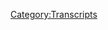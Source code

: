 {{Transcript
    | title         = [[553: April 26-27, 2021]]
    | caption       = [https://knowledgefight.libsyn.com/553-april-26-27-2021 Listen to this episode on Libsyn]
    | episodeNumber = [[553: April 26-27, 2021|553]]
    | length        = 01:52:03
}}

{{MessageBox
    | header     = Warning: Bot Generated Content
    | text       = This transcript was automatically generated by transcription software and likely contains many mistakes and misattributions. Please check the audio for definitive quotes, attribution, and context.
    | image      = N3yvass4myg91.webp
    | imagewidth = 50px
    | id         = warning
}}

{{TranscriptBlock
    | name      = Unknown Speaker
    | timestamp = 00:00:00.000
    | text      = N-N-N-N-N-N-N-Knowledge Fight
}}

{{TranscriptBlock
    | name      = Unknown Speaker
    | timestamp = 00:00:12.960
    | text      = Dan and Jordan, I am sweating.
}}

{{TranscriptBlock
    | name      = Unknown Speaker
    | timestamp = 00:00:19.600
    | text      = Knowledgefight.com, it's time to pray.
}}

{{TranscriptBlock
    | name      = Unknown Speaker
    | timestamp = 00:00:21.399
    | text      = I have great respect for Knowledgefight, Knowledgefight.
}}

{{TranscriptBlock
    | name      = Unknown Speaker
    | timestamp = 00:00:25.199
    | text      = I'm sick of them posing as if they're the good guys, saying we are the bad guys.
}}

{{TranscriptBlock
    | name      = Unknown Speaker
    | timestamp = 00:00:29.359
    | text      = College fight
}}

{{TranscriptBlock
    | name      = Unknown Speaker
    | timestamp = 00:00:29.820
    | text      = Dan and Jordan, Knowledgefight.
}}

{{TranscriptBlock
    | name      = Unknown Speaker
    | timestamp = 00:00:31.739
    | text      = R eternal
}}

{{TranscriptBlock
    | name      = Unknown Speaker
    | timestamp = 00:00:33.600
    | text      = R eternal
}}

{{TranscriptBlock
    | name      = Unknown Speaker
    | timestamp = 00:00:35.200
    | text      = Need, need, need money
}}

{{TranscriptBlock
    | name      = Unknown Speaker
    | timestamp = 00:00:38.179
    | text      = R eternal
}}

{{TranscriptBlock
    | name      = Unknown Speaker
    | timestamp = 00:00:39.420
    | text      = Andy and Kansas
}}

{{TranscriptBlock
    | name      = Unknown Speaker
    | timestamp = 00:00:40.799
    | text      = Andy and, Andy or
}}

{{TranscriptBlock
    | name      = Unknown Speaker
    | timestamp = 00:00:39.000
    | text      = Andy and, Andy or
}}

{{TranscriptBlock
    | name      = Unknown Speaker
    | timestamp = 00:00:42.280
    | text      = Stop it!
}}

{{TranscriptBlock
    | name      = Unknown Speaker
    | timestamp = 00:00:42.780
    | text      = Andy andforming
}}

{{TranscriptBlock
    | name      = Unknown Speaker
    | timestamp = 00:00:43.820
    | text      = Andy and Kansas
}}

{{TranscriptBlock
    | name      = Unknown Speaker
    | timestamp = 00:00:44.579
    | text      = Stop it!
}}

{{TranscriptBlock
    | name      = Unknown Speaker
    | timestamp = 00:00:45.679
    | text      = It's time to pray.
}}

{{TranscriptBlock
    | name      = Unknown Speaker
    | timestamp = 00:00:47.240
    | text      = Andy and Kansas you're on the earth, thanks for holding.
}}

{{TranscriptBlock
    | name      = Unknown Speaker
    | timestamp = 00:00:49.280
    | text      = Hello Alex I'm a sister in color I'm a huge fan.
}}

{{TranscriptBlock
    | name      = Unknown Speaker
    | timestamp = 00:00:51.799
    | text      = I love your lot.
}}

{{TranscriptBlock
    | name      = Unknown Speaker
    | timestamp = 00:00:53.079
    | text      = Knowledgefight.com
}}

{{TranscriptBlock
    | name      = Unknown Speaker
    | timestamp = 00:00:54.179
    | text      = N-N-N-N-N-Knowledgefight.com
}}

{{TranscriptBlock
    | name      = Unknown Speaker
    | timestamp = 00:00:56.659
    | text      = I'm Dan.
}}

{{TranscriptBlock
    | name      = Unknown Speaker
    | timestamp = 00:00:57.659
    | text      = I'm Jordan.
}}

{{TranscriptBlock
    | name      = Unknown Speaker
    | timestamp = 00:00:58.659
    | text      = We're a couple dudes that like to sit around, drink novelty beverages, and talk a little
}}

{{TranscriptBlock
    | name      = Unknown Speaker
    | timestamp = 00:01:04.579
    | text      = bit about Alex Jones.
}}

{{TranscriptBlock
    | name      = Unknown Speaker
    | timestamp = 00:01:05.819
    | text      = Scratch that.
}}

{{TranscriptBlock
    | name      = Unknown Speaker
    | timestamp = 00:01:06.819
    | text      = We're a couple dudes that like to sit around, worship at the altar of Selene, and talk a
}}

{{TranscriptBlock
    | name      = Unknown Speaker
    | timestamp = 00:01:11.140
    | text      = little bit about Alex Jones.
}}

{{TranscriptBlock
    | name      = Unknown Speaker
    | timestamp = 00:01:13.140
    | text      = Jordan!
}}

{{TranscriptBlock
    | name      = Unknown Speaker
    | timestamp = 00:01:14.140
    | text      = Jordan.
}}

{{TranscriptBlock
    | name      = Unknown Speaker
    | timestamp = 00:01:15.140
    | text      = Dan.
}}

{{TranscriptBlock
    | name      = Unknown Speaker
    | timestamp = 00:01:16.140
    | text      = What's up?
}}

{{TranscriptBlock
    | name      = Unknown Speaker
    | timestamp = 00:01:17.140
    | text      = I got a quick question for you.
}}

{{TranscriptBlock
    | name      = Unknown Speaker
    | timestamp = 00:01:18.939
    | text      = What do you got going on?
}}

{{TranscriptBlock
    | name      = Unknown Speaker
    | timestamp = 00:01:20.939
    | text      = One, who's the deity you worship?
}}

{{TranscriptBlock
    | name      = Unknown Speaker
    | timestamp = 00:01:22.980
    | text      = And two, what's your bright spot?
}}

{{TranscriptBlock
    | name      = Unknown Speaker
    | timestamp = 00:01:25.579
    | text      = So Selene, of course.
}}

{{TranscriptBlock
    | name      = Unknown Speaker
    | timestamp = 00:01:26.579
    | text      = Naturally.
}}

{{TranscriptBlock
    | name      = Unknown Speaker
    | timestamp = 00:01:27.579
    | text      = And second, my bright spot, I feel like, look, I took a lot of beating from people about
}}

{{TranscriptBlock
    | name      = Unknown Speaker
    | timestamp = 00:01:32.459
    | text      = this whole doors thing.
}}

{{TranscriptBlock
    | name      = Unknown Speaker
    | timestamp = 00:01:34.420
    | text      = Okay.
}}

{{TranscriptBlock
    | name      = Unknown Speaker
    | timestamp = 00:01:35.420
    | text      = I do, look, we're in straight up Alex ad territory, where you immediately started with look.
}}

{{TranscriptBlock
    | name      = Unknown Speaker
    | timestamp = 00:01:43.379
    | text      = Look assholes.
}}

{{TranscriptBlock
    | name      = Unknown Speaker
    | timestamp = 00:01:44.379
    | text      = Took a lot of pummeling over that, perhaps well deserved.
}}

{{TranscriptBlock
    | name      = Unknown Speaker
    | timestamp = 00:01:48.379
    | text      = Sure.
}}

{{TranscriptBlock
    | name      = Unknown Speaker
    | timestamp = 00:01:49.379
    | text      = So I've decided to open myself up to even more criticism.
}}

{{TranscriptBlock
    | name      = Unknown Speaker
    | timestamp = 00:01:51.939
    | text      = Okay.
}}

{{TranscriptBlock
    | name      = Unknown Speaker
    | timestamp = 00:01:52.939
    | text      = All right.
}}

{{TranscriptBlock
    | name      = Unknown Speaker
    | timestamp = 00:01:53.939
    | text      = Okay.
}}

{{TranscriptBlock
    | name      = Unknown Speaker
    | timestamp = 00:01:54.939
    | text      = So I went down the street the other day and I got it in my head that I was like, I haven't
}}

{{TranscriptBlock
    | name      = Unknown Speaker
    | timestamp = 00:01:58.819
    | text      = listened to methods of mayhem in a long time.
}}

{{TranscriptBlock
    | name      = Unknown Speaker
    | timestamp = 00:02:01.739
    | text      = Sure.
}}

{{TranscriptBlock
    | name      = Unknown Speaker
    | timestamp = 00:02:02.739
    | text      = Sure.
}}

{{TranscriptBlock
    | name      = Unknown Speaker
    | timestamp = 00:02:03.739
    | text      = You remember that?
}}

{{TranscriptBlock
    | name      = Unknown Speaker
    | timestamp = 00:02:04.739
    | text      = The Tommy Lee rap rock project?
}}

{{TranscriptBlock
    | name      = Unknown Speaker
    | timestamp = 00:02:05.739
    | text      = Yes, I do, Dan.
}}

{{TranscriptBlock
    | name      = Unknown Speaker
    | timestamp = 00:02:07.299
    | text      = I happen to remember that that exists.
}}

{{TranscriptBlock
    | name      = Unknown Speaker
    | timestamp = 00:02:09.460
    | text      = I haven't listened to that in a long time.
}}

{{TranscriptBlock
    | name      = Unknown Speaker
    | timestamp = 00:02:11.379
    | text      = Yeah, yeah, yeah, yeah.
}}

{{TranscriptBlock
    | name      = Unknown Speaker
    | timestamp = 00:02:12.379
    | text      = I wondered if it held up.
}}

{{TranscriptBlock
    | name      = Unknown Speaker
    | timestamp = 00:02:14.819
    | text      = And let me say.
}}

{{TranscriptBlock
    | name      = Unknown Speaker
    | timestamp = 00:02:15.819
    | text      = How does it hold up, Dan?
}}

{{TranscriptBlock
    | name      = Unknown Speaker
    | timestamp = 00:02:16.819
    | text      = Well, I listened to three songs.
}}

{{TranscriptBlock
    | name      = Unknown Speaker
    | timestamp = 00:02:17.819
    | text      = I wondered if it held up.
}}

{{TranscriptBlock
    | name      = Unknown Speaker
    | timestamp = 00:02:18.819
    | text      = It never held up.
}}

{{TranscriptBlock
    | name      = Unknown Speaker
    | timestamp = 00:02:19.819
    | text      = It was like a shelf that was on the floor.
}}

{{TranscriptBlock
    | name      = Unknown Speaker
    | timestamp = 00:02:23.460
    | text      = I liked it.
}}

{{TranscriptBlock
    | name      = Unknown Speaker
    | timestamp = 00:02:24.460
    | text      = It didn't hold up.
}}

{{TranscriptBlock
    | name      = Unknown Speaker
    | timestamp = 00:02:25.460
    | text      = I liked it when I was younger.
}}

{{TranscriptBlock
    | name      = Unknown Speaker
    | timestamp = 00:02:26.460
    | text      = Okay.
}}

{{TranscriptBlock
    | name      = Unknown Speaker
    | timestamp = 00:02:27.460
    | text      = Okay.
}}

{{TranscriptBlock
    | name      = Unknown Speaker
    | timestamp = 00:02:28.460
    | text      = I didn't have good taste.
}}

{{TranscriptBlock
    | name      = Unknown Speaker
    | timestamp = 00:02:29.460
    | text      = Okay.
}}

{{TranscriptBlock
    | name      = Unknown Speaker
    | timestamp = 00:02:30.460
    | text      = I had a Kid Rock period.
}}

{{TranscriptBlock
    | name      = Unknown Speaker
    | timestamp = 00:02:31.460
    | text      = Okay.
}}

{{TranscriptBlock
    | name      = Unknown Speaker
    | timestamp = 00:02:32.460
    | text      = Look, I grew up in Missouri.
}}

{{TranscriptBlock
    | name      = Unknown Speaker
    | timestamp = 00:02:33.460
    | text      = No, no, I'm sorry.
}}

{{TranscriptBlock
    | name      = Unknown Speaker
    | timestamp = 00:02:34.460
    | text      = That was an overly aggressive reaction.
}}

{{TranscriptBlock
    | name      = Unknown Speaker
    | timestamp = 00:02:35.460
    | text      = Sure.
}}

{{TranscriptBlock
    | name      = Unknown Speaker
    | timestamp = 00:02:36.460
    | text      = So I listened to the Kid Rock song, New Skin.
}}

{{TranscriptBlock
    | name      = Unknown Speaker
    | timestamp = 00:02:38.379
    | text      = Sure.
}}

{{TranscriptBlock
    | name      = Unknown Speaker
    | timestamp = 00:02:39.379
    | text      = Sure.
}}

{{TranscriptBlock
    | name      = Unknown Speaker
    | timestamp = 00:02:40.379
    | text      = Not good.
}}

{{TranscriptBlock
    | name      = Unknown Speaker
    | timestamp = 00:02:41.379
    | text      = Not good.
}}

{{TranscriptBlock
    | name      = Unknown Speaker
    | timestamp = 00:02:42.379
    | text      = Also, it seems like there's a theme to the song that is supposed to be about like a new
}}

{{TranscriptBlock
    | name      = Unknown Speaker
    | timestamp = 00:02:44.740
    | text      = beginning and like sort of like finding a new piece.
}}

{{TranscriptBlock
    | name      = Unknown Speaker
    | timestamp = 00:02:47.900
    | text      = Sure.
}}

{{TranscriptBlock
    | name      = Unknown Speaker
    | timestamp = 00:02:48.900
    | text      = Tommy Lee's famous for metaphor.
}}

{{TranscriptBlock
    | name      = Unknown Speaker
    | timestamp = 00:02:49.900
    | text      = Kid Rock did not get the memo on that.
}}

{{TranscriptBlock
    | name      = Unknown Speaker
    | timestamp = 00:02:51.620
    | text      = Oh, no.
}}

{{TranscriptBlock
    | name      = Unknown Speaker
    | timestamp = 00:02:52.620
    | text      = Nothing to do thematically with the song.
}}

{{TranscriptBlock
    | name      = Unknown Speaker
    | timestamp = 00:02:55.180
    | text      = Second song I listened to was Get Naked.
}}

{{TranscriptBlock
    | name      = Unknown Speaker
    | timestamp = 00:02:57.139
    | text      = And that song is embarrassing.
}}

{{TranscriptBlock
    | name      = Unknown Speaker
    | timestamp = 00:02:58.139
    | text      = What?
}}

{{TranscriptBlock
    | name      = Unknown Speaker
    | timestamp = 00:02:59.139
    | text      = Oh, no.
}}

{{TranscriptBlock
    | name      = Unknown Speaker
    | timestamp = 00:03:00.139
    | text      = No, Dan.
}}

{{TranscriptBlock
    | name      = Unknown Speaker
    | timestamp = 00:03:01.139
    | text      = I know that's your response, but it's more embarrassing even than that, like how you're
}}

{{TranscriptBlock
    | name      = Unknown Speaker
    | timestamp = 00:03:08.060
    | text      = responding.
}}

{{TranscriptBlock
    | name      = Unknown Speaker
    | timestamp = 00:03:09.060
    | text      = Of course it's embarrassing.
}}

{{TranscriptBlock
    | name      = Unknown Speaker
    | timestamp = 00:03:10.060
    | text      = You would still be like, oh my God.
}}

{{TranscriptBlock
    | name      = Unknown Speaker
    | timestamp = 00:03:12.300
    | text      = I will tell you this.
}}

{{TranscriptBlock
    | name      = Unknown Speaker
    | timestamp = 00:03:13.900
    | text      = I have not revisited it.
}}

{{TranscriptBlock
    | name      = Unknown Speaker
    | timestamp = 00:03:16.120
    | text      = No plans.
}}

{{TranscriptBlock
    | name      = Unknown Speaker
    | timestamp = 00:03:17.120
    | text      = It's gross and weird.
}}

{{TranscriptBlock
    | name      = Unknown Speaker
    | timestamp = 00:03:19.620
    | text      = Sure.
}}

{{TranscriptBlock
    | name      = Unknown Speaker
    | timestamp = 00:03:20.620
    | text      = Sure.
}}

{{TranscriptBlock
    | name      = Unknown Speaker
    | timestamp = 00:03:21.620
    | text      = I think I'm somebody who's all kind of, you know, I'm sex positive.
}}

{{TranscriptBlock
    | name      = Unknown Speaker
    | timestamp = 00:03:23.900
    | text      = I think everybody's cool.
}}

{{TranscriptBlock
    | name      = Unknown Speaker
    | timestamp = 00:03:24.900
    | text      = Sure.
}}

{{TranscriptBlock
    | name      = Unknown Speaker
    | timestamp = 00:03:25.900
    | text      = Did the nudes do a guest verse on it too?
}}

{{TranscriptBlock
    | name      = Unknown Speaker
    | timestamp = 00:03:27.800
    | text      = Is that how creepy it is?
}}

{{TranscriptBlock
    | name      = Unknown Speaker
    | timestamp = 00:03:28.800
    | text      = No, no.
}}

{{TranscriptBlock
    | name      = Unknown Speaker
    | timestamp = 00:03:29.800
    | text      = That would have been a different kind of embarrassing and uncomfortable.
}}

{{TranscriptBlock
    | name      = Unknown Speaker
    | timestamp = 00:03:32.020
    | text      = Okay.
}}

{{TranscriptBlock
    | name      = Unknown Speaker
    | timestamp = 00:03:33.020
    | text      = All right.
}}

{{TranscriptBlock
    | name      = Unknown Speaker
    | timestamp = 00:03:34.020
    | text      = No, it was just.
}}

{{TranscriptBlock
    | name      = Unknown Speaker
    | timestamp = 00:03:35.020
    | text      = There's a song on there called Proposition Fuck You.
}}

{{TranscriptBlock
    | name      = Unknown Speaker
    | timestamp = 00:03:39.020
    | text      = I think that one was actually, that actually holds up.
}}

{{TranscriptBlock
    | name      = Unknown Speaker
    | timestamp = 00:03:41.460
    | text      = Oh, does it?
}}

{{TranscriptBlock
    | name      = Unknown Speaker
    | timestamp = 00:03:42.460
    | text      = Yeah.
}}

{{TranscriptBlock
    | name      = Unknown Speaker
    | timestamp = 00:03:43.460
    | text      = Is it about like Prop 21?
}}

{{TranscriptBlock
    | name      = Unknown Speaker
    | timestamp = 00:03:46.460
    | text      = What are we talking about?
}}

{{TranscriptBlock
    | name      = Unknown Speaker
    | timestamp = 00:03:47.460
    | text      = No.
}}

{{TranscriptBlock
    | name      = Unknown Speaker
    | timestamp = 00:03:48.460
    | text      = It's tied to the boys in blue running up on your crew.
}}

{{TranscriptBlock
    | name      = Unknown Speaker
    | timestamp = 00:03:49.900
    | text      = You know what to do.
}}

{{TranscriptBlock
    | name      = Unknown Speaker
    | timestamp = 00:03:50.900
    | text      = Tell them, fuck you.
}}

{{TranscriptBlock
    | name      = Unknown Speaker
    | timestamp = 00:03:51.900
    | text      = All right.
}}

{{TranscriptBlock
    | name      = Unknown Speaker
    | timestamp = 00:03:52.900
    | text      = Well.
}}

{{TranscriptBlock
    | name      = Unknown Speaker
    | timestamp = 00:03:53.900
    | text      = It's a proposition.
}}

{{TranscriptBlock
    | name      = Unknown Speaker
    | timestamp = 00:03:54.900
    | text      = Fuck you.
}}

{{TranscriptBlock
    | name      = Unknown Speaker
    | timestamp = 00:03:55.900
    | text      = Fuck you.
}}

{{TranscriptBlock
    | name      = Unknown Speaker
    | timestamp = 00:03:56.900
    | text      = It's a proposition.
}}

{{TranscriptBlock
    | name      = Unknown Speaker
    | timestamp = 00:03:57.900
    | text      = So the whole thing was about like, hey, yeah, I got a ballot measure for you.
}}

{{TranscriptBlock
    | name      = Unknown Speaker
    | timestamp = 00:04:00.379
    | text      = How about you go fuck yourself.
}}

{{TranscriptBlock
    | name      = Unknown Speaker
    | timestamp = 00:04:01.780
    | text      = Okay.
}}

{{TranscriptBlock
    | name      = Unknown Speaker
    | timestamp = 00:04:02.780
    | text      = See now, now I understand that previously you said that this song was good.
}}

{{TranscriptBlock
    | name      = Unknown Speaker
    | timestamp = 00:04:06.939
    | text      = I think it holds up.
}}

{{TranscriptBlock
    | name      = Unknown Speaker
    | timestamp = 00:04:07.939
    | text      = And then you just sang me a little bit of it.
}}

{{TranscriptBlock
    | name      = Unknown Speaker
    | timestamp = 00:04:10.219
    | text      = Uh-huh.
}}

{{TranscriptBlock
    | name      = Unknown Speaker
    | timestamp = 00:04:11.219
    | text      = I beg strongly to differ.
}}

{{TranscriptBlock
    | name      = Unknown Speaker
    | timestamp = 00:04:13.259
    | text      = I feel like it's, I'm sure it wasn't intended as satire of political outrage or like an
}}

{{TranscriptBlock
    | name      = Unknown Speaker
    | timestamp = 00:04:22.300
    | text      = expression of like some kind of, I don't know, there wasn't a greater statement other than
}}

{{TranscriptBlock
    | name      = Unknown Speaker
    | timestamp = 00:04:27.459
    | text      = fuck you.
}}

{{TranscriptBlock
    | name      = Unknown Speaker
    | timestamp = 00:04:28.459
    | text      = What if we were a fourth rate rage against the machine?
}}

{{TranscriptBlock
    | name      = Unknown Speaker
    | timestamp = 00:04:31.220
    | text      = Look, it works on that level.
}}

{{TranscriptBlock
    | name      = Unknown Speaker
    | timestamp = 00:04:32.980
    | text      = Anyway.
}}

{{TranscriptBlock
    | name      = Unknown Speaker
    | timestamp = 00:04:33.980
    | text      = No, that's fair.
}}

{{TranscriptBlock
    | name      = Unknown Speaker
    | timestamp = 00:04:34.980
    | text      = methods of mayhem, my bright spot.
}}

{{TranscriptBlock
    | name      = Unknown Speaker
    | timestamp = 00:04:35.980
    | text      = What's yours?
}}

{{TranscriptBlock
    | name      = Unknown Speaker
    | timestamp = 00:04:36.980
    | text      = Uh, well I have a hard time with this as my bright spot because it is going to be unrevealed.
}}

{{TranscriptBlock
    | name      = Unknown Speaker
    | timestamp = 00:04:42.860
    | text      = But I have completed a new project that I will be working on.
}}

{{TranscriptBlock
    | name      = Unknown Speaker
    | timestamp = 00:04:48.500
    | text      = Please be a rap album with Tommy Lee.
}}

{{TranscriptBlock
    | name      = Unknown Speaker
    | timestamp = 00:04:49.740
    | text      = I will not be a rap album with Tommy Lee, it will be a sex tape with Tommy Lee.
}}

{{TranscriptBlock
    | name      = Unknown Speaker
    | timestamp = 00:04:54.620
    | text      = And yeah, I'm very excited about it.
}}

{{TranscriptBlock
    | name      = Unknown Speaker
    | timestamp = 00:04:57.180
    | text      = It's a whole new thing for me.
}}

{{TranscriptBlock
    | name      = Unknown Speaker
    | timestamp = 00:04:58.620
    | text      = It's something that I've wanted to try for a long time and I've finally stepped up.
}}

{{TranscriptBlock
    | name      = Unknown Speaker
    | timestamp = 00:05:01.819
    | text      = I think I know what you're talking about.
}}

{{TranscriptBlock
    | name      = Unknown Speaker
    | timestamp = 00:05:02.819
    | text      = I think you do as well.
}}

{{TranscriptBlock
    | name      = Unknown Speaker
    | timestamp = 00:05:03.819
    | text      = I'm excited about this project as well.
}}

{{TranscriptBlock
    | name      = Unknown Speaker
    | timestamp = 00:05:05.980
    | text      = You know, I was a little worried that you wouldn't be excited about it, but I'm excited
}}

{{TranscriptBlock
    | name      = Unknown Speaker
    | timestamp = 00:05:08.980
    | text      = now that I know that you're pumped.
}}

{{TranscriptBlock
    | name      = Unknown Speaker
    | timestamp = 00:05:10.660
    | text      = And also I'm excited because it does not involve more work for me.
}}

{{TranscriptBlock
    | name      = Unknown Speaker
    | timestamp = 00:05:14.540
    | text      = Exactly.
}}

{{TranscriptBlock
    | name      = Unknown Speaker
    | timestamp = 00:05:15.540
    | text      = In fact, this will be almost a complete reversal of fortune where I will be planning on doing
}}

{{TranscriptBlock
    | name      = Unknown Speaker
    | timestamp = 00:05:20.300
    | text      = all of the work.
}}

{{TranscriptBlock
    | name      = Unknown Speaker
    | timestamp = 00:05:21.300
    | text      = This kind of sucks a little bit for the listeners in as much as it is like a huge tease.
}}

{{TranscriptBlock
    | name      = Unknown Speaker
    | timestamp = 00:05:24.899
    | text      = It's a huge tease, but that's what I'm in here for.
}}

{{TranscriptBlock
    | name      = Unknown Speaker
    | timestamp = 00:05:26.660
    | text      = The payoff will be great.
}}

{{TranscriptBlock
    | name      = Unknown Speaker
    | timestamp = 00:05:27.660
    | text      = I hope so.
}}

{{TranscriptBlock
    | name      = Unknown Speaker
    | timestamp = 00:05:28.660
    | text      = And I think everyone will love it.
}}

{{TranscriptBlock
    | name      = Unknown Speaker
    | timestamp = 00:05:29.660
    | text      = Or it'll be a disaster.
}}

{{TranscriptBlock
    | name      = Unknown Speaker
    | timestamp = 00:05:30.660
    | text      = Oh yes.
}}

{{TranscriptBlock
    | name      = Unknown Speaker
    | timestamp = 00:05:31.660
    | text      = It'll be a future bright spot or a methods of mayhem.
}}

{{TranscriptBlock
    | name      = Unknown Speaker
    | timestamp = 00:05:34.420
    | text      = Let's see.
}}

{{TranscriptBlock
    | name      = Unknown Speaker
    | timestamp = 00:05:35.420
    | text      = Yeah.
}}

{{TranscriptBlock
    | name      = Unknown Speaker
    | timestamp = 00:05:36.420
    | text      = So today, Jordan, we are back in the present.
}}

{{TranscriptBlock
    | name      = Unknown Speaker
    | timestamp = 00:05:37.420
    | text      = We're going to be talking about April 26th and 27th, 2021 Blackjack.
}}

{{TranscriptBlock
    | name      = Unknown Speaker
    | timestamp = 00:05:41.139
    | text      = I was ready for it that time.
}}

{{TranscriptBlock
    | name      = Unknown Speaker
    | timestamp = 00:05:42.420
    | text      = Shit.
}}

{{TranscriptBlock
    | name      = Unknown Speaker
    | timestamp = 00:05:43.420
    | text      = I had the B first, but I think you said the word faster.
}}

{{TranscriptBlock
    | name      = Unknown Speaker
    | timestamp = 00:05:44.980
    | text      = We tied.
}}

{{TranscriptBlock
    | name      = Unknown Speaker
    | timestamp = 00:05:45.980
    | text      = We tied.
}}

{{TranscriptBlock
    | name      = Unknown Speaker
    | timestamp = 00:05:46.980
    | text      = That was a tie.
}}

{{TranscriptBlock
    | name      = Unknown Speaker
    | timestamp = 00:05:48.220
    | text      = So what I wanted to do for this episode was I wanted to do more of the week, but I got
}}

{{TranscriptBlock
    | name      = Unknown Speaker
    | timestamp = 00:05:52.740
    | text      = kind of caught up in some of the Alex stuff at the beginning of the week.
}}

{{TranscriptBlock
    | name      = Unknown Speaker
    | timestamp = 00:05:56.819
    | text      = And I didn't want to get mixed up with the Giuliani got raided kind of news of the end
}}

{{TranscriptBlock
    | name      = Unknown Speaker
    | timestamp = 00:06:03.300
    | text      = of the week.
}}

{{TranscriptBlock
    | name      = Unknown Speaker
    | timestamp = 00:06:04.300
    | text      = I thought like it would all be too much to cover in one.
}}

{{TranscriptBlock
    | name      = Unknown Speaker
    | timestamp = 00:06:06.959
    | text      = So the end of the week we'll cover on Monday, beginning of the week, we're going to cover
}}

{{TranscriptBlock
    | name      = Unknown Speaker
    | timestamp = 00:06:10.220
    | text      = today.
}}

{{TranscriptBlock
    | name      = Unknown Speaker
    | timestamp = 00:06:11.220
    | text      = Um, and uh, yeah, the knowledge fight, your source for breaking news yesterday's bullshit
}}

{{TranscriptBlock
    | name      = Unknown Speaker
    | timestamp = 00:06:16.699
    | text      = tomorrow.
}}

{{TranscriptBlock
    | name      = Unknown Speaker
    | timestamp = 00:06:17.699
    | text      = We'll get, uh, get that on a shirt.
}}

{{TranscriptBlock
    | name      = Unknown Speaker
    | timestamp = 00:06:21.500
    | text      = Yesterday's bullshit next week.
}}

{{TranscriptBlock
    | name      = Unknown Speaker
    | timestamp = 00:06:24.279
    | text      = But before we get to the episode, we've got to give us some hellos to some walks before
}}

{{TranscriptBlock
    | name      = Unknown Speaker
    | timestamp = 00:06:29.339
    | text      = that.
}}

{{TranscriptBlock
    | name      = Unknown Speaker
    | timestamp = 00:06:30.339
    | text      = I have a one out of context drop because I have two today, so I'm excited to spread them
}}

{{TranscriptBlock
    | name      = Unknown Speaker
    | timestamp = 00:06:34.379
    | text      = out.
}}

{{TranscriptBlock
    | name      = Unknown Speaker
    | timestamp = 00:06:35.379
    | text      = Here's the first one.
}}

{{TranscriptBlock
    | name      = Unknown Speaker
    | timestamp = 00:06:36.379
    | text      = Oh, here comes the sex robots.
}}

{{TranscriptBlock
    | name      = Unknown Speaker
    | timestamp = 00:06:38.579
    | text      = Here comes the sex robots.
}}

{{TranscriptBlock
    | name      = Unknown Speaker
    | timestamp = 00:06:40.579
    | text      = Now I have a question.
}}

{{TranscriptBlock
    | name      = Unknown Speaker
    | timestamp = 00:06:42.420
    | text      = Does this involve also the Daleks with guns?
}}

{{TranscriptBlock
    | name      = Unknown Speaker
    | timestamp = 00:06:45.740
    | text      = Because if you could combine the two, you're unstoppable.
}}

{{TranscriptBlock
    | name      = Unknown Speaker
    | timestamp = 00:06:48.980
    | text      = I was thinking about introducing our, uh, shout outs with, and now here comes the sex
}}

{{TranscriptBlock
    | name      = Unknown Speaker
    | timestamp = 00:06:54.339
    | text      = robots.
}}

{{TranscriptBlock
    | name      = Unknown Speaker
    | timestamp = 00:06:55.339
    | text      = Um, so first, uh, Ville, I don't know how to pronounce that V-I-L-L-E, Ville, whatever
}}

{{TranscriptBlock
    | name      = Unknown Speaker
    | timestamp = 00:07:01.899
    | text      = you want.
}}

{{TranscriptBlock
    | name      = Unknown Speaker
    | timestamp = 00:07:02.899
    | text      = S uh, last initial.
}}

{{TranscriptBlock
    | name      = Unknown Speaker
    | timestamp = 00:07:03.980
    | text      = Thank you so much.
}}

{{TranscriptBlock
    | name      = Unknown Speaker
    | timestamp = 00:07:04.980
    | text      = You are now policy wonk.
}}

{{TranscriptBlock
    | name      = Unknown Speaker
    | timestamp = 00:07:05.980
    | text      = Your birthday was on the 29th.
}}

{{TranscriptBlock
    | name      = Unknown Speaker
    | timestamp = 00:07:07.579
    | text      = Shout out.
}}

{{TranscriptBlock
    | name      = Unknown Speaker
    | timestamp = 00:07:08.579
    | text      = I'm a policy wonk.
}}

{{TranscriptBlock
    | name      = Unknown Speaker
    | timestamp = 00:07:09.579
    | text      = Thank you very much.
}}

{{TranscriptBlock
    | name      = Unknown Speaker
    | timestamp = 00:07:10.579
    | text      = Ville, Ville, or Ville.
}}

{{TranscriptBlock
    | name      = Unknown Speaker
    | timestamp = 00:07:12.100
    | text      = Yes.
}}

{{TranscriptBlock
    | name      = Unknown Speaker
    | timestamp = 00:07:13.100
    | text      = Next.
}}

{{TranscriptBlock
    | name      = Unknown Speaker
    | timestamp = 00:07:14.100
    | text      = Jordan Holmes, non-binary twin.
}}

{{TranscriptBlock
    | name      = Unknown Speaker
    | timestamp = 00:07:17.100
    | text      = Thank you so much.
}}

{{TranscriptBlock
    | name      = Unknown Speaker
    | timestamp = 00:07:18.100
    | text      = You are now a policy wonk.
}}

{{TranscriptBlock
    | name      = Unknown Speaker
    | timestamp = 00:07:19.100
    | text      = I'm a policy wonk.
}}

{{TranscriptBlock
    | name      = Unknown Speaker
    | timestamp = 00:07:20.100
    | text      = Thank you very much.
}}

{{TranscriptBlock
    | name      = Unknown Speaker
    | timestamp = 00:07:21.100
    | text      = My non-binary binary twin.
}}

{{TranscriptBlock
    | name      = Unknown Speaker
    | timestamp = 00:07:22.100
    | text      = I forgot to put an apostrophe on there and I confused myself reading it.
}}

{{TranscriptBlock
    | name      = Unknown Speaker
    | timestamp = 00:07:26.420
    | text      = Yeah.
}}

{{TranscriptBlock
    | name      = Unknown Speaker
    | timestamp = 00:07:27.420
    | text      = That sounds like Jordan Holmes, the non-binary binary twin, which would be a good nickname
}}

{{TranscriptBlock
    | name      = Unknown Speaker
    | timestamp = 00:07:30.660
    | text      = for me.
}}

{{TranscriptBlock
    | name      = Unknown Speaker
    | timestamp = 00:07:31.660
    | text      = Uh, next.
}}

{{TranscriptBlock
    | name      = Unknown Speaker
    | timestamp = 00:07:32.660
    | text      = My wife says she has nightmares of Alex Jones voice because I listened to your podcast too
}}

{{TranscriptBlock
    | name      = Unknown Speaker
    | timestamp = 00:07:35.500
    | text      = much.
}}

{{TranscriptBlock
    | name      = Unknown Speaker
    | timestamp = 00:07:36.500
    | text      = Uh, you are now policy wonk.
}}

{{TranscriptBlock
    | name      = Unknown Speaker
    | timestamp = 00:07:37.500
    | text      = I'm a policy wonk.
}}

{{TranscriptBlock
    | name      = Unknown Speaker
    | timestamp = 00:07:38.500
    | text      = Thank you very much.
}}

{{TranscriptBlock
    | name      = Unknown Speaker
    | timestamp = 00:07:39.620
    | text      = And as always, let's remind you that if you are listening too much, we are fine with you
}}

{{TranscriptBlock
    | name      = Unknown Speaker
    | timestamp = 00:07:43.600
    | text      = taking a break.
}}

{{TranscriptBlock
    | name      = Unknown Speaker
    | timestamp = 00:07:44.600
    | text      = Please stop.
}}

{{TranscriptBlock
    | name      = Unknown Speaker
    | timestamp = 00:07:45.600
    | text      = Please stop.
}}

{{TranscriptBlock
    | name      = Unknown Speaker
    | timestamp = 00:07:46.600
    | text      = It's bad for you.
}}

{{TranscriptBlock
    | name      = Unknown Speaker
    | timestamp = 00:07:47.600
    | text      = It's bad for you.
}}

{{TranscriptBlock
    | name      = Unknown Speaker
    | timestamp = 00:07:48.600
    | text      = Um, then, uh, get to some technocrats here to give a shout out to first we got will and
}}

{{TranscriptBlock
    | name      = Unknown Speaker
    | timestamp = 00:07:52.100
    | text      = thank you so much.
}}

{{TranscriptBlock
    | name      = Unknown Speaker
    | timestamp = 00:07:53.100
    | text      = You are now a technocrat.
}}

{{TranscriptBlock
    | name      = Unknown Speaker
    | timestamp = 00:07:54.100
    | text      = Uh, Preston L thank you so much.
}}

{{TranscriptBlock
    | name      = Unknown Speaker
    | timestamp = 00:07:56.060
    | text      = You're now a technocrat and Bob, the human animal chimera.
}}

{{TranscriptBlock
    | name      = Unknown Speaker
    | timestamp = 00:08:00.980
    | text      = Thank you so much.
}}

{{TranscriptBlock
    | name      = Unknown Speaker
    | timestamp = 00:08:01.980
    | text      = You are now a technocrat.
}}

{{TranscriptBlock
    | name      = Unknown Speaker
    | timestamp = 00:08:02.980
    | text      = I'm a policy wonk.
}}

{{TranscriptBlock
    | name      = Unknown Speaker
    | timestamp = 00:08:03.980
    | text      = Crikey mate.
}}

{{TranscriptBlock
    | name      = Unknown Speaker
    | timestamp = 00:08:04.980
    | text      = That's fantastic.
}}

{{TranscriptBlock
    | name      = Unknown Speaker
    | timestamp = 00:08:05.980
    | text      = Have yourself a brew.
}}

{{TranscriptBlock
    | name      = Unknown Speaker
    | timestamp = 00:08:06.980
    | text      = How's your 401k doing, bro?
}}

{{TranscriptBlock
    | name      = Unknown Speaker
    | timestamp = 00:08:07.980
    | text      = All right, we got to go full tilt boogie on this Watson.
}}

{{TranscriptBlock
    | name      = Unknown Speaker
    | timestamp = 00:08:10.779
    | text      = All right, let's just get down to business.
}}

{{TranscriptBlock
    | name      = Unknown Speaker
    | timestamp = 00:08:12.620
    | text      = We ain't making that money off that heroin while you pimp so good.
}}

{{TranscriptBlock
    | name      = Unknown Speaker
    | timestamp = 00:08:16.620
    | text      = My neck is freakishly large.
}}

{{TranscriptBlock
    | name      = Unknown Speaker
    | timestamp = 00:08:18.259
    | text      = I declare info war on you.
}}

{{TranscriptBlock
    | name      = Unknown Speaker
    | timestamp = 00:08:21.019
    | text      = Thank you all.
}}

{{TranscriptBlock
    | name      = Unknown Speaker
    | timestamp = 00:08:22.019
    | text      = Yes.
}}

{{TranscriptBlock
    | name      = Unknown Speaker
    | timestamp = 00:08:23.019
    | text      = Thank you very much to the three of you.
}}

{{TranscriptBlock
    | name      = Unknown Speaker
    | timestamp = 00:08:24.019
    | text      = Now, Jordan, we've got one little special thing, um, on, uh, on, uh, our last episode
}}

{{TranscriptBlock
    | name      = Unknown Speaker
    | timestamp = 00:08:28.139
    | text      = right after we finished recording right after we finished.
}}

{{TranscriptBlock
    | name      = Unknown Speaker
    | timestamp = 00:08:30.939
    | text      = I got an email.
}}

{{TranscriptBlock
    | name      = Unknown Speaker
    | timestamp = 00:08:31.939
    | text      = Of course.
}}

{{TranscriptBlock
    | name      = Unknown Speaker
    | timestamp = 00:08:32.940
    | text      = I had an email from my Ashley.
}}

{{TranscriptBlock
    | name      = Unknown Speaker
    | timestamp = 00:08:33.940
    | text      = We wanted us to give a birthday shout out to, uh, to Matthew.
}}

{{TranscriptBlock
    | name      = Unknown Speaker
    | timestamp = 00:08:37.340
    | text      = His birthday was on Tuesday.
}}

{{TranscriptBlock
    | name      = Unknown Speaker
    | timestamp = 00:08:38.500
    | text      = His birthday was on Tuesday.
}}

{{TranscriptBlock
    | name      = Unknown Speaker
    | timestamp = 00:08:39.500
    | text      = We weren't able to do it.
}}

{{TranscriptBlock
    | name      = Unknown Speaker
    | timestamp = 00:08:40.500
    | text      = We can't do that.
}}

{{TranscriptBlock
    | name      = Unknown Speaker
    | timestamp = 00:08:41.500
    | text      = I felt like shit.
}}

{{TranscriptBlock
    | name      = Unknown Speaker
    | timestamp = 00:08:42.500
    | text      = We can't do that.
}}

{{TranscriptBlock
    | name      = Unknown Speaker
    | timestamp = 00:08:43.500
    | text      = It's not your fault.
}}

{{TranscriptBlock
    | name      = Unknown Speaker
    | timestamp = 00:08:44.500
    | text      = So now in the past, Matthew, I know your birthday was on Tuesday, but I hope you had a good
}}

{{TranscriptBlock
    | name      = Unknown Speaker
    | timestamp = 00:08:48.259
    | text      = one.
}}

{{TranscriptBlock
    | name      = Unknown Speaker
    | timestamp = 00:08:49.259
    | text      = Hope you had a great one.
}}

{{TranscriptBlock
    | name      = Unknown Speaker
    | timestamp = 00:08:50.259
    | text      = And I hope things are going great.
}}

{{TranscriptBlock
    | name      = Unknown Speaker
    | timestamp = 00:08:51.259
    | text      = And, uh, that, uh, you, you got to, I don't know, I want to know how old Matthew is before
}}

{{TranscriptBlock
    | name      = Unknown Speaker
    | timestamp = 00:08:55.019
    | text      = I hope.
}}

{{TranscriptBlock
    | name      = Unknown Speaker
    | timestamp = 00:08:56.019
    | text      = 27.
}}

{{TranscriptBlock
    | name      = Unknown Speaker
    | timestamp = 00:08:57.019
    | text      = 27.
}}

{{TranscriptBlock
    | name      = Unknown Speaker
    | timestamp = 00:08:58.019
    | text      = I hope he had an okay birthday.
}}

{{TranscriptBlock
    | name      = Unknown Speaker
    | timestamp = 00:08:59.019
    | text      = Hmm.
}}

{{TranscriptBlock
    | name      = Unknown Speaker
    | timestamp = 00:09:00.019
    | text      = I'm just hoping for an okay birthday.
}}

{{TranscriptBlock
    | name      = Unknown Speaker
    | timestamp = 00:09:01.019
    | text      = 27, 27 is a year where you usually have a let down birth.
}}

{{TranscriptBlock
    | name      = Unknown Speaker
    | timestamp = 00:09:04.700
    | text      = Also got a young one on the way.
}}

{{TranscriptBlock
    | name      = Unknown Speaker
    | timestamp = 00:09:06.100
    | text      = June coming soon.
}}

{{TranscriptBlock
    | name      = Unknown Speaker
    | timestamp = 00:09:07.419
    | text      = Uh, shout out to this baby.
}}

{{TranscriptBlock
    | name      = Unknown Speaker
    | timestamp = 00:09:11.059
    | text      = Like a new sneakers dropping guys got a birthday and a new baby dropping baby.
}}

{{TranscriptBlock
    | name      = Unknown Speaker
    | timestamp = 00:09:16.779
    | text      = First thing.
}}

{{TranscriptBlock
    | name      = Unknown Speaker
    | timestamp = 00:09:17.779
    | text      = Don't listen to any Tommy Lee albums now or in the future or otherwise.
}}

{{TranscriptBlock
    | name      = Unknown Speaker
    | timestamp = 00:09:23.340
    | text      = I hate to say it, but I mean, if you want to base your political identity on a proposition,
}}

{{TranscriptBlock
    | name      = Unknown Speaker
    | timestamp = 00:09:28.019
    | text      = fuck you.
}}

{{TranscriptBlock
    | name      = Unknown Speaker
    | timestamp = 00:09:29.019
    | text      = Maybe there's something to it.
}}

{{TranscriptBlock
    | name      = Unknown Speaker
    | timestamp = 00:09:30.019
    | text      = Well, you know, I'll side with you on that though.
}}

{{TranscriptBlock
    | name      = Unknown Speaker
    | timestamp = 00:09:32.779
    | text      = Um, so, uh, happy birthday to you, Matthew.
}}

{{TranscriptBlock
    | name      = Unknown Speaker
    | timestamp = 00:09:36.340
    | text      = Um, Jordan, here is our next out of context.
}}

{{TranscriptBlock
    | name      = Unknown Speaker
    | timestamp = 00:09:39.620
    | text      = Stop before we get to today's show.
}}

{{TranscriptBlock
    | name      = Unknown Speaker
    | timestamp = 00:09:42.139
    | text      = You know, I know a major cattleman.
}}

{{TranscriptBlock
    | name      = Unknown Speaker
    | timestamp = 00:09:43.419
    | text      = I served under major cattleman.
}}

{{TranscriptBlock
    | name      = Unknown Speaker
    | timestamp = 00:09:46.659
    | text      = You sir are no major cattleman.
}}

{{TranscriptBlock
    | name      = Unknown Speaker
    | timestamp = 00:09:49.580
    | text      = Okay.
}}

{{TranscriptBlock
    | name      = Unknown Speaker
    | timestamp = 00:09:50.580
    | text      = All right.
}}

{{TranscriptBlock
    | name      = Unknown Speaker
    | timestamp = 00:09:52.580
    | text      = All right.
}}

{{TranscriptBlock
    | name      = Unknown Speaker
    | timestamp = 00:09:54.259
    | text      = Here is the beginning, uh, Alex opening up the show here on April 26th and it is a bummer
}}

{{TranscriptBlock
    | name      = Unknown Speaker
    | timestamp = 00:09:59.779
    | text      = or I took off Saturday and Sunday at least about 90% actually unplugged myself from the
}}

{{TranscriptBlock
    | name      = Unknown Speaker
    | timestamp = 00:10:07.460
    | text      = computer.
}}

{{TranscriptBlock
    | name      = Unknown Speaker
    | timestamp = 00:10:08.460
    | text      = It's been more time with the family and it just intensified my clarity about where we
}}

{{TranscriptBlock
    | name      = Unknown Speaker
    | timestamp = 00:10:13.820
    | text      = are and what we're facing.
}}

{{TranscriptBlock
    | name      = Unknown Speaker
    | timestamp = 00:10:15.059
    | text      = Are we getting our neighbors dead species on this planet and the big transformation
}}

{{TranscriptBlock
    | name      = Unknown Speaker
    | timestamp = 00:10:19.940
    | text      = for the worst that is taking place.
}}

{{TranscriptBlock
    | name      = Unknown Speaker
    | timestamp = 00:10:23.480
    | text      = And here's the final equation.
}}

{{TranscriptBlock
    | name      = Unknown Speaker
    | timestamp = 00:10:28.059
    | text      = If we don't have a total awakening to the fact that we're under threat and we're under
}}

{{TranscriptBlock
    | name      = Unknown Speaker
    | timestamp = 00:10:32.779
    | text      = attack at the globalist, you're building what they call a posthuman world, then we don't
}}

{{TranscriptBlock
    | name      = Unknown Speaker
    | timestamp = 00:10:37.980
    | text      = have any shot at changing this or we're fixing this and it's been the process of industrialization.
}}

{{TranscriptBlock
    | name      = Unknown Speaker
    | timestamp = 00:10:45.500
    | text      = It's been the process of modernization that has really turned us into these domesticated
}}

{{TranscriptBlock
    | name      = Unknown Speaker
    | timestamp = 00:10:51.139
    | text      = ignorant creatures that don't even know how to defend ourselves, take care of ourselves
}}

{{TranscriptBlock
    | name      = Unknown Speaker
    | timestamp = 00:10:56.980
    | text      = and each generation going forward is less human.
}}

{{TranscriptBlock
    | name      = Unknown Speaker
    | timestamp = 00:11:01.580
    | text      = Let me tell you about the candle.
}}

{{TranscriptBlock
    | name      = Unknown Speaker
    | timestamp = 00:11:03.419
    | text      = Alright.
}}

{{TranscriptBlock
    | name      = Unknown Speaker
    | timestamp = 00:11:04.419
    | text      = Yeah, yeah, the force of modernity has made us less human and each generation subsequently
}}

{{TranscriptBlock
    | name      = Unknown Speaker
    | timestamp = 00:11:10.019
    | text      = will be less human because of computers.
}}

{{TranscriptBlock
    | name      = Unknown Speaker
    | timestamp = 00:11:13.019
    | text      = Unsurprisingly, Alex is that guy at a party.
}}

{{TranscriptBlock
    | name      = Unknown Speaker
    | timestamp = 00:11:16.899
    | text      = Listen, look, I'm not saying that the Unabomber was good, but if you've read his manifesto
}}

{{TranscriptBlock
    | name      = Unknown Speaker
    | timestamp = 00:11:23.100
    | text      = I'm not saying he was wrong.
}}

{{TranscriptBlock
    | name      = Unknown Speaker
    | timestamp = 00:11:24.940
    | text      = He's got some stuff to say.
}}

{{TranscriptBlock
    | name      = Unknown Speaker
    | timestamp = 00:11:26.820
    | text      = I don't know.
}}

{{TranscriptBlock
    | name      = Unknown Speaker
    | timestamp = 00:11:27.820
    | text      = He's a smart guy.
}}

{{TranscriptBlock
    | name      = Unknown Speaker
    | timestamp = 00:11:28.820
    | text      = He built his own bombs.
}}

{{TranscriptBlock
    | name      = Unknown Speaker
    | timestamp = 00:11:29.820
    | text      = You gotta be smart to do that.
}}

{{TranscriptBlock
    | name      = Unknown Speaker
    | timestamp = 00:11:30.820
    | text      = That guy at a party is a bummer.
}}

{{TranscriptBlock
    | name      = Unknown Speaker
    | timestamp = 00:11:32.179
    | text      = That guy not at a party, also a bummer.
}}

{{TranscriptBlock
    | name      = Unknown Speaker
    | timestamp = 00:11:36.340
    | text      = Let's remind ourselves.
}}

{{TranscriptBlock
    | name      = Unknown Speaker
    | timestamp = 00:11:37.340
    | text      = Always a bummer.
}}

{{TranscriptBlock
    | name      = Unknown Speaker
    | timestamp = 00:11:38.340
    | text      = So yeah, Alex is in a weird mood.
}}

{{TranscriptBlock
    | name      = Unknown Speaker
    | timestamp = 00:11:40.299
    | text      = Sure.
}}

{{TranscriptBlock
    | name      = Unknown Speaker
    | timestamp = 00:11:41.299
    | text      = Unabomber is a weird mood.
}}

{{TranscriptBlock
    | name      = Unknown Speaker
    | timestamp = 00:11:43.100
    | text      = Yeah.
}}

{{TranscriptBlock
    | name      = Unknown Speaker
    | timestamp = 00:11:44.100
    | text      = So we heard on our last present day episode that Bill Maher, secret patriot.
}}

{{TranscriptBlock
    | name      = Unknown Speaker
    | timestamp = 00:11:48.620
    | text      = Yes, I'm hard time fitting that into our canon.
}}

{{TranscriptBlock
    | name      = Unknown Speaker
    | timestamp = 00:11:52.379
    | text      = It was quite a shift for Bill.
}}

{{TranscriptBlock
    | name      = Unknown Speaker
    | timestamp = 00:11:55.340
    | text      = He really got an upgrade from ventriloquist dummy of the globalists to basically Tucker
}}

{{TranscriptBlock
    | name      = Unknown Speaker
    | timestamp = 00:12:01.580
    | text      = Carlson.
}}

{{TranscriptBlock
    | name      = Unknown Speaker
    | timestamp = 00:12:04.580
    | text      = Here's the other reason that I know for a fact Alex is a huge fan of Star Wars.
}}

{{TranscriptBlock
    | name      = Unknown Speaker
    | timestamp = 00:12:09.620
    | text      = Rhett Conning is his mate Raison Detre in many ways.
}}

{{TranscriptBlock
    | name      = Unknown Speaker
    | timestamp = 00:12:13.740
    | text      = The man absolutely refuses to stick to canon.
}}

{{TranscriptBlock
    | name      = Unknown Speaker
    | timestamp = 00:12:17.379
    | text      = Yeah, that is true, especially when things are convenient for him.
}}

{{TranscriptBlock
    | name      = Unknown Speaker
    | timestamp = 00:12:21.700
    | text      = Yeah, yeah.
}}

{{TranscriptBlock
    | name      = Unknown Speaker
    | timestamp = 00:12:22.700
    | text      = I have bad- Ray is not a Palpatine in my world.
}}

{{TranscriptBlock
    | name      = Unknown Speaker
    | timestamp = 00:12:25.700
    | text      = Anyways, sorry.
}}

{{TranscriptBlock
    | name      = Unknown Speaker
    | timestamp = 00:12:26.700
    | text      = I have bad news.
}}

{{TranscriptBlock
    | name      = Unknown Speaker
    | timestamp = 00:12:27.700
    | text      = What?
}}

{{TranscriptBlock
    | name      = Unknown Speaker
    | timestamp = 00:12:28.700
    | text      = We are back to Bill Maher being one.
}}

{{TranscriptBlock
    | name      = Unknown Speaker
    | timestamp = 00:12:30.899
    | text      = Oh, okay.
}}

{{TranscriptBlock
    | name      = Unknown Speaker
    | timestamp = 00:12:31.899
    | text      = I've gotten to the point where I can't watch a CNN piece or even a Bill Maher piece or
}}

{{TranscriptBlock
    | name      = Unknown Speaker
    | timestamp = 00:12:37.980
    | text      = any of these propaganda pieces because I see the writing that's involved in it and I see
}}

{{TranscriptBlock
    | name      = Unknown Speaker
    | timestamp = 00:12:42.899
    | text      = the multi-layered deceptions that are involved.
}}

{{TranscriptBlock
    | name      = Unknown Speaker
    | timestamp = 00:12:47.100
    | text      = The level of propaganda has gotten even more sophisticated and these are very skilled,
}}

{{TranscriptBlock
    | name      = Unknown Speaker
    | timestamp = 00:12:58.019
    | text      = very destructive people doing this.
}}

{{TranscriptBlock
    | name      = Unknown Speaker
    | timestamp = 00:13:00.259
    | text      = Bill Maher's secret patriot run lasted two days or something.
}}

{{TranscriptBlock
    | name      = Unknown Speaker
    | timestamp = 00:13:04.100
    | text      = That was honestly not a bad run for Bill Maher.
}}

{{TranscriptBlock
    | name      = Unknown Speaker
    | timestamp = 00:13:06.500
    | text      = What the fuck?
}}

{{TranscriptBlock
    | name      = Unknown Speaker
    | timestamp = 00:13:07.500
    | text      = I was expecting almost less than an hour.
}}

{{TranscriptBlock
    | name      = Unknown Speaker
    | timestamp = 00:13:10.419
    | text      = So stupid.
}}

{{TranscriptBlock
    | name      = Unknown Speaker
    | timestamp = 00:13:11.419
    | text      = So that's good news.
}}

{{TranscriptBlock
    | name      = Unknown Speaker
    | timestamp = 00:13:12.419
    | text      = Oh, you think that's good news?
}}

{{TranscriptBlock
    | name      = Unknown Speaker
    | timestamp = 00:13:14.019
    | text      = He's gotten to the point now where he can't watch a Bill- when was he not at that point?
}}

{{TranscriptBlock
    | name      = Unknown Speaker
    | timestamp = 00:13:18.740
    | text      = A couple weeks ago.
}}

{{TranscriptBlock
    | name      = Unknown Speaker
    | timestamp = 00:13:19.740
    | text      = Okay, well that's fair.
}}

{{TranscriptBlock
    | name      = Unknown Speaker
    | timestamp = 00:13:20.740
    | text      = Yeah, he could watch a Bill Maher report.
}}

{{TranscriptBlock
    | name      = Unknown Speaker
    | timestamp = 00:13:21.740
    | text      = That's fair.
}}

{{TranscriptBlock
    | name      = Unknown Speaker
    | timestamp = 00:13:22.740
    | text      = He can see the scripting, man.
}}

{{TranscriptBlock
    | name      = Unknown Speaker
    | timestamp = 00:13:23.740
    | text      = Okay.
}}

{{TranscriptBlock
    | name      = Unknown Speaker
    | timestamp = 00:13:24.740
    | text      = He can see all the propaganda.
}}

{{TranscriptBlock
    | name      = Unknown Speaker
    | timestamp = 00:13:25.740
    | text      = All right.
}}

{{TranscriptBlock
    | name      = Unknown Speaker
    | timestamp = 00:13:26.740
    | text      = No, but he can't watch it because the secret patriot is too secret in this circumstance.
}}

{{TranscriptBlock
    | name      = Unknown Speaker
    | timestamp = 00:13:31.059
    | text      = Yeah, or maybe he was just talking shit the other day when he was like, I've heard from
}}

{{TranscriptBlock
    | name      = Unknown Speaker
    | timestamp = 00:13:34.419
    | text      = higher ups that Bill Maher is actually kind of like Tucker.
}}

{{TranscriptBlock
    | name      = Unknown Speaker
    | timestamp = 00:13:37.580
    | text      = He's like a good guy.
}}

{{TranscriptBlock
    | name      = Unknown Speaker
    | timestamp = 00:13:38.740
    | text      = That sounds more reasonable.
}}

{{TranscriptBlock
    | name      = Unknown Speaker
    | timestamp = 00:13:39.860
    | text      = So anyway, there's good news in the world amidst Alex's inability to watch news anymore.
}}

{{TranscriptBlock
    | name      = Unknown Speaker
    | timestamp = 00:13:44.539
    | text      = Sure, sure.
}}

{{TranscriptBlock
    | name      = Unknown Speaker
    | timestamp = 00:13:45.539
    | text      = You know, there's also a lot of positive things happening because there's always for every
}}

{{TranscriptBlock
    | name      = Unknown Speaker
    | timestamp = 00:13:49.899
    | text      = action opposite- Wise.
}}

{{TranscriptBlock
    | name      = Unknown Speaker
    | timestamp = 00:13:53.379
    | text      = An equal reaction.
}}

{{TranscriptBlock
    | name      = Unknown Speaker
    | timestamp = 00:13:55.980
    | text      = But I've really, I don't want to say transcended, but I have risen above my enemies.
}}

{{TranscriptBlock
    | name      = Unknown Speaker
    | timestamp = 00:14:05.100
    | text      = I've always been disgusted by them, I've always disliked them, but I haven't wanted to defeat
}}

{{TranscriptBlock
    | name      = Unknown Speaker
    | timestamp = 00:14:09.220
    | text      = them so that I could be the top dog and be above them in this pile of skulls they sit
}}

{{TranscriptBlock
    | name      = Unknown Speaker
    | timestamp = 00:14:14.100
    | text      = on top of.
}}

{{TranscriptBlock
    | name      = Unknown Speaker
    | timestamp = 00:14:15.100
    | text      = I mean, I transcended them a long time ago.
}}

{{TranscriptBlock
    | name      = Unknown Speaker
    | timestamp = 00:14:17.299
    | text      = I guess from the time I was born, the time spirit entered my body, but now I've really
}}

{{TranscriptBlock
    | name      = Unknown Speaker
    | timestamp = 00:14:24.700
    | text      = transcended them.
}}

{{TranscriptBlock
    | name      = Unknown Speaker
    | timestamp = 00:14:25.700
    | text      = Oh boy.
}}

{{TranscriptBlock
    | name      = Unknown Speaker
    | timestamp = 00:14:26.700
    | text      = Oh boy.
}}

{{TranscriptBlock
    | name      = Unknown Speaker
    | timestamp = 00:14:27.700
    | text      = So the good news is that Alex has transcended his enemies, although he did transcend them
}}

{{TranscriptBlock
    | name      = Unknown Speaker
    | timestamp = 00:14:31.179
    | text      = when he was a baby.
}}

{{TranscriptBlock
    | name      = Unknown Speaker
    | timestamp = 00:14:33.139
    | text      = And now he's really- Sure, sure, sure.
}}

{{TranscriptBlock
    | name      = Unknown Speaker
    | timestamp = 00:14:36.220
    | text      = So we're on the same path as like David Lynch here.
}}

{{TranscriptBlock
    | name      = Unknown Speaker
    | timestamp = 00:14:39.679
    | text      = Now we're into trans- What you need to do is transcend- Okay.
}}

{{TranscriptBlock
    | name      = Unknown Speaker
    | timestamp = 00:14:43.820
    | text      = Yeesh.
}}

{{TranscriptBlock
    | name      = Unknown Speaker
    | timestamp = 00:14:44.820
    | text      = Yeah.
}}

{{TranscriptBlock
    | name      = Unknown Speaker
    | timestamp = 00:14:45.820
    | text      = I was like, this is a mood, this is a- Unifomered to delusions of grandeur.
}}

{{TranscriptBlock
    | name      = Unknown Speaker
    | timestamp = 00:14:51.860
    | text      = This is something- There's something there.
}}

{{TranscriptBlock
    | name      = Unknown Speaker
    | timestamp = 00:14:54.100
    | text      = It's an interesting way to start the show.
}}

{{TranscriptBlock
    | name      = Unknown Speaker
    | timestamp = 00:14:56.460
    | text      = And Alex pivots this talking about how he's really transcended now into saying that the
}}

{{TranscriptBlock
    | name      = Unknown Speaker
    | timestamp = 00:15:01.179
    | text      = answer is transcendent.
}}

{{TranscriptBlock
    | name      = Unknown Speaker
    | timestamp = 00:15:02.179
    | text      = Oh, okay.
}}

{{TranscriptBlock
    | name      = Unknown Speaker
    | timestamp = 00:15:03.179
    | text      = We all just have to transcend.
}}

{{TranscriptBlock
    | name      = Unknown Speaker
    | timestamp = 00:15:04.179
    | text      = Okay, that's nice.
}}

{{TranscriptBlock
    | name      = Unknown Speaker
    | timestamp = 00:15:05.179
    | text      = Because the answer is transcending these people.
}}

{{TranscriptBlock
    | name      = Unknown Speaker
    | timestamp = 00:15:08.580
    | text      = We have to really transcend the new world order- Work for you.
}}

{{TranscriptBlock
    | name      = Unknown Speaker
    | timestamp = 00:15:13.580
    | text      = And still resist it and still say no to it, but not even give it energy when we do it.
}}

{{TranscriptBlock
    | name      = Unknown Speaker
    | timestamp = 00:15:21.299
    | text      = These are like sad, mad dogs with rabies foaming at the mouth out in the street.
}}

{{TranscriptBlock
    | name      = Unknown Speaker
    | timestamp = 00:15:28.740
    | text      = And you know they're already done for and it's over for them.
}}

{{TranscriptBlock
    | name      = Unknown Speaker
    | timestamp = 00:15:32.700
    | text      = So you need to just stay away from them and just try not to let them bite your children.
}}

{{TranscriptBlock
    | name      = Unknown Speaker
    | timestamp = 00:15:37.419
    | text      = And I think that's really what it comes down to.
}}

{{TranscriptBlock
    | name      = Unknown Speaker
    | timestamp = 00:15:40.200
    | text      = So I guess that means communes?
}}

{{TranscriptBlock
    | name      = Unknown Speaker
    | timestamp = 00:15:42.179
    | text      = Is that what he's trying to say?
}}

{{TranscriptBlock
    | name      = Unknown Speaker
    | timestamp = 00:15:43.179
    | text      = Because if all of the world and the globalists and all the minions are all mad dogs out there-
}}

{{TranscriptBlock
    | name      = Unknown Speaker
    | timestamp = 00:15:49.340
    | text      = Yeah, yeah.
}}

{{TranscriptBlock
    | name      = Unknown Speaker
    | timestamp = 00:15:50.340
    | text      = Then you just gotta keep them away from biting your children and stay away from them.
}}

{{TranscriptBlock
    | name      = Unknown Speaker
    | timestamp = 00:15:53.139
    | text      = They're gonna die of their own illness or whatever.
}}

{{TranscriptBlock
    | name      = Unknown Speaker
    | timestamp = 00:15:57.200
    | text      = So yeah, communes?
}}

{{TranscriptBlock
    | name      = Unknown Speaker
    | timestamp = 00:15:58.500
    | text      = I don't know.
}}

{{TranscriptBlock
    | name      = Unknown Speaker
    | timestamp = 00:15:59.500
    | text      = Alex got a phone call from Michelle Obama and she was like, listen, Alex, I know you've
}}

{{TranscriptBlock
    | name      = Unknown Speaker
    | timestamp = 00:16:04.139
    | text      = never tried this before, but when they go low, all right, we transcend.
}}

{{TranscriptBlock
    | name      = Unknown Speaker
    | timestamp = 00:16:11.500
    | text      = That's what we do.
}}

{{TranscriptBlock
    | name      = Unknown Speaker
    | timestamp = 00:16:12.500
    | text      = Yeah.
}}

{{TranscriptBlock
    | name      = Unknown Speaker
    | timestamp = 00:16:13.500
    | text      = I don't know.
}}

{{TranscriptBlock
    | name      = Unknown Speaker
    | timestamp = 00:16:14.500
    | text      = It sounded like communes.
}}

{{TranscriptBlock
    | name      = Unknown Speaker
    | timestamp = 00:16:15.500
    | text      = Yeah.
}}

{{TranscriptBlock
    | name      = Unknown Speaker
    | timestamp = 00:16:16.500
    | text      = And I doubt there's gonna be technology there based on his earlier statement.
}}

{{TranscriptBlock
    | name      = Unknown Speaker
    | timestamp = 00:16:19.139
    | text      = It does seem like he's trying to go back to a pre-industrial world.
}}

{{TranscriptBlock
    | name      = Unknown Speaker
    | timestamp = 00:16:23.159
    | text      = So not only that, he's also gonna shake up the transmission.
}}

{{TranscriptBlock
    | name      = Unknown Speaker
    | timestamp = 00:16:28.259
    | text      = And I will say that if he had actually done this, he'd make a better show.
}}

{{TranscriptBlock
    | name      = Unknown Speaker
    | timestamp = 00:16:32.620
    | text      = Okay.
}}

{{TranscriptBlock
    | name      = Unknown Speaker
    | timestamp = 00:16:33.620
    | text      = But he doesn't.
}}

{{TranscriptBlock
    | name      = Unknown Speaker
    | timestamp = 00:16:34.620
    | text      = No.
}}

{{TranscriptBlock
    | name      = Unknown Speaker
    | timestamp = 00:16:35.620
    | text      = He does not shake up the transmission.
}}

{{TranscriptBlock
    | name      = Unknown Speaker
    | timestamp = 00:16:36.620
    | text      = Well, that sounds right.
}}

{{TranscriptBlock
    | name      = Unknown Speaker
    | timestamp = 00:16:37.620
    | text      = And I'm your host, Alex Jones, promising you that this already important, informative avant-garde
}}

{{TranscriptBlock
    | name      = Unknown Speaker
    | timestamp = 00:16:43.980
    | text      = transmission is now going to go to the next level.
}}

{{TranscriptBlock
    | name      = Unknown Speaker
    | timestamp = 00:16:48.100
    | text      = And I'm gonna shake the transmission up with more of your calls, more quick guests, and
}}

{{TranscriptBlock
    | name      = Unknown Speaker
    | timestamp = 00:16:56.139
    | text      = more special reports and more live, commercial-free podcasts.
}}

{{TranscriptBlock
    | name      = Unknown Speaker
    | timestamp = 00:17:01.059
    | text      = You got my commitment that here in the home stretch of going into the next level, that
}}

{{TranscriptBlock
    | name      = Unknown Speaker
    | timestamp = 00:17:06.259
    | text      = I will work even harder because things are moving very, very quickly and it is essential.
}}

{{TranscriptBlock
    | name      = Unknown Speaker
    | timestamp = 00:17:12.259
    | text      = And because I'm gonna shake things up, something I never do, I always come on the show and
}}

{{TranscriptBlock
    | name      = Unknown Speaker
    | timestamp = 00:17:17.099
    | text      = hit the big stories and dive right into the breaking, censored and suppressed information,
}}

{{TranscriptBlock
    | name      = Unknown Speaker
    | timestamp = 00:17:21.380
    | text      = the systems fighting to make sure your family and others don't get it, then I usually just
}}

{{TranscriptBlock
    | name      = Unknown Speaker
    | timestamp = 00:17:25.779
    | text      = barely plug at the end of the hour.
}}

{{TranscriptBlock
    | name      = Unknown Speaker
    | timestamp = 00:17:27.500
    | text      = But a couple of big things have happened.
}}

{{TranscriptBlock
    | name      = Unknown Speaker
    | timestamp = 00:17:29.059
    | text      = A, you need these products, they're amazing, and B, if you don't buy them, we won't be.
}}

{{TranscriptBlock
    | name      = Unknown Speaker
    | timestamp = 00:17:34.180
    | text      = Really shaking up the show.
}}

{{TranscriptBlock
    | name      = Unknown Speaker
    | timestamp = 00:17:35.180
    | text      = I'm shaking up the broadcast and I'm gonna listen to a bunch of stuff that I'm not gonna
}}

{{TranscriptBlock
    | name      = Unknown Speaker
    | timestamp = 00:17:39.779
    | text      = do.
}}

{{TranscriptBlock
    | name      = Unknown Speaker
    | timestamp = 00:17:40.779
    | text      = However, I just want to let everybody know, I'm gonna need to do more ad reads.
}}

{{TranscriptBlock
    | name      = Unknown Speaker
    | timestamp = 00:17:43.740
    | text      = I'm going straight to it.
}}

{{TranscriptBlock
    | name      = Unknown Speaker
    | timestamp = 00:17:44.740
    | text      = I'm going straight to ads from now on.
}}

{{TranscriptBlock
    | name      = Unknown Speaker
    | timestamp = 00:17:46.740
    | text      = I'm gonna shake up the broadcast, I'm definitely gonna go to more calls.
}}

{{TranscriptBlock
    | name      = Unknown Speaker
    | timestamp = 00:17:49.539
    | text      = Maybe not.
}}

{{TranscriptBlock
    | name      = Unknown Speaker
    | timestamp = 00:17:50.539
    | text      = I'm gonna do more quick guests.
}}

{{TranscriptBlock
    | name      = Unknown Speaker
    | timestamp = 00:17:51.539
    | text      = Probably not.
}}

{{TranscriptBlock
    | name      = Unknown Speaker
    | timestamp = 00:17:52.539
    | text      = I actually don't think he took any calls on this show.
}}

{{TranscriptBlock
    | name      = Unknown Speaker
    | timestamp = 00:17:57.259
    | text      = Why does that not surprise me?
}}

{{TranscriptBlock
    | name      = Unknown Speaker
    | timestamp = 00:17:58.660
    | text      = I wouldn't describe any of the guests as being quick.
}}

{{TranscriptBlock
    | name      = Unknown Speaker
    | timestamp = 00:18:00.980
    | text      = Yeah, but he did go to a plug real fast.
}}

{{TranscriptBlock
    | name      = Unknown Speaker
    | timestamp = 00:18:04.660
    | text      = That's nice.
}}

{{TranscriptBlock
    | name      = Unknown Speaker
    | timestamp = 00:18:05.660
    | text      = I got that weird mood that he was in and then right to a plug, I was like, this is fucked
}}

{{TranscriptBlock
    | name      = Unknown Speaker
    | timestamp = 00:18:10.779
    | text      = up.
}}

{{TranscriptBlock
    | name      = Unknown Speaker
    | timestamp = 00:18:11.779
    | text      = We're gonna be in trouble.
}}

{{TranscriptBlock
    | name      = Unknown Speaker
    | timestamp = 00:18:12.779
    | text      = This is gonna be a ride.
}}

{{TranscriptBlock
    | name      = Unknown Speaker
    | timestamp = 00:18:13.900
    | text      = So Alex gets to talking about some news and it's sort of what I believe is the new development
}}

{{TranscriptBlock
    | name      = Unknown Speaker
    | timestamp = 00:18:21.500
    | text      = and evolution of COVID conspiracies and narratives.
}}

{{TranscriptBlock
    | name      = Unknown Speaker
    | timestamp = 00:18:25.500
    | text      = In Europe and the UK, they're still almost completely shut down.
}}

{{TranscriptBlock
    | name      = Unknown Speaker
    | timestamp = 00:18:28.740
    | text      = Tens of millions extra, it's just a footnote, have starved to death in the third world,
}}

{{TranscriptBlock
    | name      = Unknown Speaker
    | timestamp = 00:18:34.779
    | text      = in Africa, in India, even in China, in Latin America, in areas of Asia, the Middle East.
}}

{{TranscriptBlock
    | name      = Unknown Speaker
    | timestamp = 00:18:42.900
    | text      = We've got those numbers.
}}

{{TranscriptBlock
    | name      = Unknown Speaker
    | timestamp = 00:18:43.900
    | text      = When people get malnutrition, any virus will kill them.
}}

{{TranscriptBlock
    | name      = Unknown Speaker
    | timestamp = 00:18:47.500
    | text      = So if any virus, any virus.
}}

{{TranscriptBlock
    | name      = Unknown Speaker
    | timestamp = 00:18:50.579
    | text      = If Alex has specific data on this, he should really discuss it because he just references
}}

{{TranscriptBlock
    | name      = Unknown Speaker
    | timestamp = 00:18:54.819
    | text      = having this data and actually talking about it could be really illuminating.
}}

{{TranscriptBlock
    | name      = Unknown Speaker
    | timestamp = 00:18:58.700
    | text      = I suspect he doesn't have any actual information.
}}

{{TranscriptBlock
    | name      = Unknown Speaker
    | timestamp = 00:19:00.900
    | text      = He's just winging it and riffing off comments that were made by David Beasley, the UN food
}}

{{TranscriptBlock
    | name      = Unknown Speaker
    | timestamp = 00:19:05.140
    | text      = program executive director back in September.
}}

{{TranscriptBlock
    | name      = Unknown Speaker
    | timestamp = 00:19:08.140
    | text      = This is definitely a serious issue and it's one that Alex is definitely right to call
}}

{{TranscriptBlock
    | name      = Unknown Speaker
    | timestamp = 00:19:12.000
    | text      = attention to.
}}

{{TranscriptBlock
    | name      = Unknown Speaker
    | timestamp = 00:19:13.000
    | text      = But the way he calls attention to the problem of food insecurity in the developing world
}}

{{TranscriptBlock
    | name      = Unknown Speaker
    | timestamp = 00:19:16.779
    | text      = does a disservice to the idea of actually helping understand or solve the problem.
}}

{{TranscriptBlock
    | name      = Unknown Speaker
    | timestamp = 00:19:22.460
    | text      = And that's because Alex doesn't care about the actual problem.
}}

{{TranscriptBlock
    | name      = Unknown Speaker
    | timestamp = 00:19:24.880
    | text      = He cares about using the impression that he cares about it to attack people who believe
}}

{{TranscriptBlock
    | name      = Unknown Speaker
    | timestamp = 00:19:28.900
    | text      = that COVID-19 is an actual problem.
}}

{{TranscriptBlock
    | name      = Unknown Speaker
    | timestamp = 00:19:31.440
    | text      = Food insecurity around the world is a complicated picture and you can't just say that lockdowns
}}

{{TranscriptBlock
    | name      = Unknown Speaker
    | timestamp = 00:19:35.160
    | text      = in the US or Europe directly leads to worsening conditions in other countries.
}}

{{TranscriptBlock
    | name      = Unknown Speaker
    | timestamp = 00:19:39.819
    | text      = For instance, this past year, countries like Kenya, Ethiopia, Uganda, India, Pakistan and
}}

{{TranscriptBlock
    | name      = Unknown Speaker
    | timestamp = 00:19:44.460
    | text      = Somalia have seen incredibly severe locust swarms that have had nothing to do with coronavirus
}}

{{TranscriptBlock
    | name      = Unknown Speaker
    | timestamp = 00:19:49.539
    | text      = or any country's response to it.
}}

{{TranscriptBlock
    | name      = Unknown Speaker
    | timestamp = 00:19:51.819
    | text      = COVID has affected the world's situation and made things worse, but there's a larger picture
}}

{{TranscriptBlock
    | name      = Unknown Speaker
    | timestamp = 00:19:55.579
    | text      = than just what Alex wants to cover, which is essentially if all the businesses would
}}

{{TranscriptBlock
    | name      = Unknown Speaker
    | timestamp = 00:19:59.180
    | text      = just open back up, everyone would be fine.
}}

{{TranscriptBlock
    | name      = Unknown Speaker
    | timestamp = 00:20:02.200
    | text      = It's really troubling to see Alex try to get into the game of pretending that COVID deaths
}}

{{TranscriptBlock
    | name      = Unknown Speaker
    | timestamp = 00:20:05.720
    | text      = are actually starvation deaths that are being covered up.
}}

{{TranscriptBlock
    | name      = Unknown Speaker
    | timestamp = 00:20:09.279
    | text      = The basic problem here is that Alex is just making that up as a way for him to continue
}}

{{TranscriptBlock
    | name      = Unknown Speaker
    | timestamp = 00:20:12.519
    | text      = his denial of this major pandemic.
}}

{{TranscriptBlock
    | name      = Unknown Speaker
    | timestamp = 00:20:14.900
    | text      = But even beyond that, the numbers just don't work.
}}

{{TranscriptBlock
    | name      = Unknown Speaker
    | timestamp = 00:20:17.940
    | text      = Concern USA released a list at the end of 2020 of the countries facing the greatest
}}

{{TranscriptBlock
    | name      = Unknown Speaker
    | timestamp = 00:20:21.819
    | text      = food insecurity.
}}

{{TranscriptBlock
    | name      = Unknown Speaker
    | timestamp = 00:20:22.819
    | text      = And if you compare that list to lists of countries and their COVID fatalities, you don't come
}}

{{TranscriptBlock
    | name      = Unknown Speaker
    | timestamp = 00:20:28.039
    | text      = away with the conclusion that Alex wants you to.
}}

{{TranscriptBlock
    | name      = Unknown Speaker
    | timestamp = 00:20:30.819
    | text      = Chad is the country facing the most food insecurity, the most severe food insecurity, but there
}}

{{TranscriptBlock
    | name      = Unknown Speaker
    | timestamp = 00:20:34.900
    | text      = have only been 170 deaths from COVID there.
}}

{{TranscriptBlock
    | name      = Unknown Speaker
    | timestamp = 00:20:38.160
    | text      = Timor-Leste is number two on the list, where there have been three COVID deaths.
}}

{{TranscriptBlock
    | name      = Unknown Speaker
    | timestamp = 00:20:42.539
    | text      = Madagascar is number three, where there have been 614 deaths from COVID.
}}

{{TranscriptBlock
    | name      = Unknown Speaker
    | timestamp = 00:20:47.240
    | text      = Haiti is number four, where they've registered 254 COVID deaths.
}}

{{TranscriptBlock
    | name      = Unknown Speaker
    | timestamp = 00:20:51.799
    | text      = Only numbers nine and 10 on the list, Afghanistan and Nigeria respectively, have over a thousand
}}

{{TranscriptBlock
    | name      = Unknown Speaker
    | timestamp = 00:20:56.160
    | text      = deaths total from COVID recorded.
}}

{{TranscriptBlock
    | name      = Unknown Speaker
    | timestamp = 00:20:58.740
    | text      = Until early March, the US was seeing more COVID deaths per day than any of these countries
}}

{{TranscriptBlock
    | name      = Unknown Speaker
    | timestamp = 00:21:03.000
    | text      = have had throughout the entire pandemic.
}}

{{TranscriptBlock
    | name      = Unknown Speaker
    | timestamp = 00:21:05.619
    | text      = If Alex tries to redefine COVID deaths as secretly being starvation deaths, he's essentially
}}

{{TranscriptBlock
    | name      = Unknown Speaker
    | timestamp = 00:21:09.799
    | text      = trying to use people's deaths as a political prop for his own narratives.
}}

{{TranscriptBlock
    | name      = Unknown Speaker
    | timestamp = 00:21:13.880
    | text      = This behavior is nothing new to Alex, but it should be recognized as ghoulish, and people
}}

{{TranscriptBlock
    | name      = Unknown Speaker
    | timestamp = 00:21:18.559
    | text      = should understand the disrespect that he's operating with towards people's humanity.
}}

{{TranscriptBlock
    | name      = Unknown Speaker
    | timestamp = 00:21:24.240
    | text      = Yeah, you cannot, you just can't trust anybody who, when you're talking about engaging with
}}

{{TranscriptBlock
    | name      = Unknown Speaker
    | timestamp = 00:21:30.200
    | text      = a serious issue, just goes, no, we don't need to do that.
}}

{{TranscriptBlock
    | name      = Unknown Speaker
    | timestamp = 00:21:34.359
    | text      = What about this?
}}

{{TranscriptBlock
    | name      = Unknown Speaker
    | timestamp = 00:21:35.920
    | text      = Because then what's the point?
}}

{{TranscriptBlock
    | name      = Unknown Speaker
    | timestamp = 00:21:37.640
    | text      = We're always only ever going to be talking about whatever it is that you think is important,
}}

{{TranscriptBlock
    | name      = Unknown Speaker
    | timestamp = 00:21:43.279
    | text      = and no matter what I say, it's going to change based on you not wanting to engage with what
}}

{{TranscriptBlock
    | name      = Unknown Speaker
    | timestamp = 00:21:47.720
    | text      = I'm saying.
}}

{{TranscriptBlock
    | name      = Unknown Speaker
    | timestamp = 00:21:48.720
    | text      = So how are we supposed to talk?
}}

{{TranscriptBlock
    | name      = Unknown Speaker
    | timestamp = 00:21:50.519
    | text      = So this is primarily being deployed right now, this narrative, because there's a lot
}}

{{TranscriptBlock
    | name      = Unknown Speaker
    | timestamp = 00:21:55.599
    | text      = of news coming out about India and how drastic the situation is there.
}}

{{TranscriptBlock
    | name      = Unknown Speaker
    | timestamp = 00:22:00.519
    | text      = The devastation, yeah.
}}

{{TranscriptBlock
    | name      = Unknown Speaker
    | timestamp = 00:22:01.619
    | text      = And so Alex, I wouldn't say he's doing a great job.
}}

{{TranscriptBlock
    | name      = Unknown Speaker
    | timestamp = 00:22:05.980
    | text      = They're starving to death in Africa, they're starving to death in India, and when they
}}

{{TranscriptBlock
    | name      = Unknown Speaker
    | timestamp = 00:22:10.680
    | text      = starve to death and die of malnutrition, when you look at the Indians dying, tens of thousands
}}

{{TranscriptBlock
    | name      = Unknown Speaker
    | timestamp = 00:22:17.180
    | text      = a week right now, extra, they all look like concentration camp victims.
}}

{{TranscriptBlock
    | name      = Unknown Speaker
    | timestamp = 00:22:23.299
    | text      = And the common cold is killing them, and then the media tells you that COVID-19 did it.
}}

{{TranscriptBlock
    | name      = Unknown Speaker
    | timestamp = 00:22:28.700
    | text      = And India is starving to death now.
}}

{{TranscriptBlock
    | name      = Unknown Speaker
    | timestamp = 00:22:31.720
    | text      = You can argue, well, there's a billion, 300 million Indians, there's too many of them.
}}

{{TranscriptBlock
    | name      = Unknown Speaker
    | timestamp = 00:22:35.839
    | text      = What?
}}

{{TranscriptBlock
    | name      = Unknown Speaker
    | timestamp = 00:22:36.839
    | text      = Well, ladies and gentlemen, they've always had outdoor cremations, they've always had
}}

{{TranscriptBlock
    | name      = Unknown Speaker
    | timestamp = 00:22:40.900
    | text      = mass cremations for the poor, that friends and family have gone to India, there's documentaries
}}

{{TranscriptBlock
    | name      = Unknown Speaker
    | timestamp = 00:22:45.460
    | text      = about it, CNN complains they should be able to burn their dead outside, it's bad for carbon.
}}

{{TranscriptBlock
    | name      = Unknown Speaker
    | timestamp = 00:22:50.160
    | text      = What are you talking about?
}}

{{TranscriptBlock
    | name      = Unknown Speaker
    | timestamp = 00:22:51.279
    | text      = What is happening?
}}

{{TranscriptBlock
    | name      = Unknown Speaker
    | timestamp = 00:22:52.279
    | text      = Yeah, how does that even-
}}

{{TranscriptBlock
    | name      = Unknown Speaker
    | timestamp = 00:22:53.279
    | text      = What is happening?
}}

{{TranscriptBlock
    | name      = Unknown Speaker
    | timestamp = 00:22:54.279
    | text      = What are we even doing?
}}

{{TranscriptBlock
    | name      = Unknown Speaker
    | timestamp = 00:22:55.279
    | text      = What Alex is saying there about Indian deaths from malnutrition being called COVID, it's
}}

{{TranscriptBlock
    | name      = Unknown Speaker
    | timestamp = 00:23:00.140
    | text      = not based on anything other than his own feelings and guesses about things.
}}

{{TranscriptBlock
    | name      = Unknown Speaker
    | timestamp = 00:23:04.220
    | text      = The situation in India with COVID is really complicated, but there are a number of driving
}}

{{TranscriptBlock
    | name      = Unknown Speaker
    | timestamp = 00:23:07.859
    | text      = factors that people point to in terms of what's making this period right now incredibly horrific.
}}

{{TranscriptBlock
    | name      = Unknown Speaker
    | timestamp = 00:23:12.940
    | text      = The first appears to be a level of unpreparedness.
}}

{{TranscriptBlock
    | name      = Unknown Speaker
    | timestamp = 00:23:16.279
    | text      = Healthcare journalist Vikas Dandekar wrote a piece recently in Stat News that explained
}}

{{TranscriptBlock
    | name      = Unknown Speaker
    | timestamp = 00:23:21.019
    | text      = this element of the situation like this.
}}

{{TranscriptBlock
    | name      = Unknown Speaker
    | timestamp = 00:23:23.059
    | text      = Quote, India's early success in nearly flattening the COVID-19 curve in 2020 may be the cause
}}

{{TranscriptBlock
    | name      = Unknown Speaker
    | timestamp = 00:23:28.240
    | text      = of the current calamity.
}}

{{TranscriptBlock
    | name      = Unknown Speaker
    | timestamp = 00:23:30.019
    | text      = Despite a rickety and funding-starved healthcare infrastructure, the country's ability to manage
}}

{{TranscriptBlock
    | name      = Unknown Speaker
    | timestamp = 00:23:34.299
    | text      = the first wave of COVID-19 looked laudable as the United States, Canada, and countries
}}

{{TranscriptBlock
    | name      = Unknown Speaker
    | timestamp = 00:23:38.680
    | text      = in Europe reeled under second and third waves of the pandemic.
}}

{{TranscriptBlock
    | name      = Unknown Speaker
    | timestamp = 00:23:42.339
    | text      = Then things went awry.
}}

{{TranscriptBlock
    | name      = Unknown Speaker
    | timestamp = 00:23:43.720
    | text      = The turnaround raised false hopes that the virus had run out of steam in India and the
}}

{{TranscriptBlock
    | name      = Unknown Speaker
    | timestamp = 00:23:47.500
    | text      = country would be spared a second wave.
}}

{{TranscriptBlock
    | name      = Unknown Speaker
    | timestamp = 00:23:50.200
    | text      = That left people unprepared to deal with the heavy blow that was coming.
}}

{{TranscriptBlock
    | name      = Unknown Speaker
    | timestamp = 00:23:53.900
    | text      = Modi declared victory and held massive political rallies.
}}

{{TranscriptBlock
    | name      = Unknown Speaker
    | timestamp = 00:23:57.259
    | text      = At the same time, Hindu pilgrims amassed at the Ganges River where, quote, as many as
}}

{{TranscriptBlock
    | name      = Unknown Speaker
    | timestamp = 00:24:01.660
    | text      = 2.5 million people took part with scant attention to COVID-19 safety protocols.
}}

{{TranscriptBlock
    | name      = Unknown Speaker
    | timestamp = 00:24:07.000
    | text      = By the time an avalanche of criticism cut short the festival, the virus had infected
}}

{{TranscriptBlock
    | name      = Unknown Speaker
    | timestamp = 00:24:10.500
    | text      = thousands of pilgrims who took it home to their neighborhoods and villages.
}}

{{TranscriptBlock
    | name      = Unknown Speaker
    | timestamp = 00:24:14.500
    | text      = These types of massive gatherings of people allowed for a broader spread than would have
}}

{{TranscriptBlock
    | name      = Unknown Speaker
    | timestamp = 00:24:18.700
    | text      = happened otherwise.
}}

{{TranscriptBlock
    | name      = Unknown Speaker
    | timestamp = 00:24:20.420
    | text      = Add to that the discovery of that new strain of hyper contagious virus in India a while
}}

{{TranscriptBlock
    | name      = Unknown Speaker
    | timestamp = 00:24:24.480
    | text      = back and how the healthcare infrastructure is pushed to its limit and you end up with
}}

{{TranscriptBlock
    | name      = Unknown Speaker
    | timestamp = 00:24:28.180
    | text      = a situation like we're seeing now, which is terrible.
}}

{{TranscriptBlock
    | name      = Unknown Speaker
    | timestamp = 00:24:31.779
    | text      = There's a humanitarian disaster going on right now and the people of India need all the help
}}

{{TranscriptBlock
    | name      = Unknown Speaker
    | timestamp = 00:24:36.319
    | text      = that the international community can provide.
}}

{{TranscriptBlock
    | name      = Unknown Speaker
    | timestamp = 00:24:39.059
    | text      = But trying to pretend that the deaths you're seeing are just malnutrition deaths that are
}}

{{TranscriptBlock
    | name      = Unknown Speaker
    | timestamp = 00:24:42.819
    | text      = being secretly listed as COVID, that is fucking disrespectful to the people of India and what
}}

{{TranscriptBlock
    | name      = Unknown Speaker
    | timestamp = 00:24:47.940
    | text      = they're going through.
}}

{{TranscriptBlock
    | name      = Unknown Speaker
    | timestamp = 00:24:50.240
    | text      = There should be no greater thing that, no greater red flag than any right wing reactionary
}}

{{TranscriptBlock
    | name      = Unknown Speaker
    | timestamp = 00:24:58.079
    | text      = politician declaring victory over any worldwide problem.
}}

{{TranscriptBlock
    | name      = Unknown Speaker
    | timestamp = 00:25:02.400
    | text      = That should be the immediate sign for everybody in that country to be like, oh, we're fucked.
}}

{{TranscriptBlock
    | name      = Unknown Speaker
    | timestamp = 00:25:06.779
    | text      = We're fucked.
}}

{{TranscriptBlock
    | name      = Unknown Speaker
    | timestamp = 00:25:07.779
    | text      = This is the worst thing that, we're going to die.
}}

{{TranscriptBlock
    | name      = Unknown Speaker
    | timestamp = 00:25:10.619
    | text      = That's the first thing I scream whenever I hear a politician say mission accomplished.
}}

{{TranscriptBlock
    | name      = Unknown Speaker
    | timestamp = 00:25:15.700
    | text      = What I see with Alex is a complete need to justify this to his audience.
}}

{{TranscriptBlock
    | name      = Unknown Speaker
    | timestamp = 00:25:23.400
    | text      = Because it can't be possibly COVID.
}}

{{TranscriptBlock
    | name      = Unknown Speaker
    | timestamp = 00:25:25.460
    | text      = No, and it's India's Trump too.
}}

{{TranscriptBlock
    | name      = Unknown Speaker
    | timestamp = 00:25:27.799
    | text      = So we can't be, yeah.
}}

{{TranscriptBlock
    | name      = Unknown Speaker
    | timestamp = 00:25:30.299
    | text      = But what I fail to understand, and I would love for Alex to explain this, is what's the
}}

{{TranscriptBlock
    | name      = Unknown Speaker
    | timestamp = 00:25:34.519
    | text      = Indian government's motive for supposedly calling these malnutrition deaths COVID?
}}

{{TranscriptBlock
    | name      = Unknown Speaker
    | timestamp = 00:25:38.960
    | text      = I understand that Alex thinks that the US hospitals were in a get rich quick scheme
}}

{{TranscriptBlock
    | name      = Unknown Speaker
    | timestamp = 00:25:42.839
    | text      = where they called other deaths COVID because Medicare pays them a certain amount for COVID
}}

{{TranscriptBlock
    | name      = Unknown Speaker
    | timestamp = 00:25:46.519
    | text      = treatment.
}}

{{TranscriptBlock
    | name      = Unknown Speaker
    | timestamp = 00:25:47.519
    | text      = But does he think that's the case in every country?
}}

{{TranscriptBlock
    | name      = Unknown Speaker
    | timestamp = 00:25:49.720
    | text      = Does he think that doctors in India are scamming Medicare?
}}

{{TranscriptBlock
    | name      = Unknown Speaker
    | timestamp = 00:25:52.119
    | text      = I assume the globalists have a profit sharing program for this kind of scam.
}}

{{TranscriptBlock
    | name      = Unknown Speaker
    | timestamp = 00:25:56.759
    | text      = He must think that.
}}

{{TranscriptBlock
    | name      = Unknown Speaker
    | timestamp = 00:25:58.420
    | text      = It's really, really bizarre.
}}

{{TranscriptBlock
    | name      = Unknown Speaker
    | timestamp = 00:26:01.160
    | text      = And when you start to look at what's actually being said, it just doesn't make any sense.
}}

{{TranscriptBlock
    | name      = Unknown Speaker
    | timestamp = 00:26:05.460
    | text      = And it's dark.
}}

{{TranscriptBlock
    | name      = Unknown Speaker
    | timestamp = 00:26:06.460
    | text      = It's dark.
}}

{{TranscriptBlock
    | name      = Unknown Speaker
    | timestamp = 00:26:07.460
    | text      = Right.
}}

{{TranscriptBlock
    | name      = Unknown Speaker
    | timestamp = 00:26:08.460
    | text      = And I suppose in his conception, any and all profiting or carpet bagging goes into one
}}

{{TranscriptBlock
    | name      = Unknown Speaker
    | timestamp = 00:26:14.880
    | text      = big pot for all the evil global scams around the world.
}}

{{TranscriptBlock
    | name      = Unknown Speaker
    | timestamp = 00:26:18.960
    | text      = So it's like, you know.
}}

{{TranscriptBlock
    | name      = Unknown Speaker
    | timestamp = 00:26:20.599
    | text      = All scams are fungible?
}}

{{TranscriptBlock
    | name      = Unknown Speaker
    | timestamp = 00:26:21.720
    | text      = I guess.
}}

{{TranscriptBlock
    | name      = Unknown Speaker
    | timestamp = 00:26:22.720
    | text      = I guess that's what has to happen.
}}

{{TranscriptBlock
    | name      = Unknown Speaker
    | timestamp = 00:26:24.839
    | text      = That's dumb.
}}

{{TranscriptBlock
    | name      = Unknown Speaker
    | timestamp = 00:26:25.839
    | text      = That's real dumb.
}}

{{TranscriptBlock
    | name      = Unknown Speaker
    | timestamp = 00:26:26.839
    | text      = So anyway, look, there's people starving, I guess.
}}

{{TranscriptBlock
    | name      = Unknown Speaker
    | timestamp = 00:26:30.960
    | text      = According to Alex, all these people have malnutrition and dying.
}}

{{TranscriptBlock
    | name      = Unknown Speaker
    | timestamp = 00:26:35.140
    | text      = And also in Venezuela, people had malnutrition.
}}

{{TranscriptBlock
    | name      = Unknown Speaker
    | timestamp = 00:26:38.400
    | text      = But are there more people dying in India?
}}

{{TranscriptBlock
    | name      = Unknown Speaker
    | timestamp = 00:26:40.200
    | text      = Yes.
}}

{{TranscriptBlock
    | name      = Unknown Speaker
    | timestamp = 00:26:41.200
    | text      = Of malnutrition.
}}

{{TranscriptBlock
    | name      = Unknown Speaker
    | timestamp = 00:26:42.200
    | text      = You know, in Venezuela, it was a thousand, five, six years ago, dying a day extra than
}}

{{TranscriptBlock
    | name      = Unknown Speaker
    | timestamp = 00:26:50.480
    | text      = it was 2000.
}}

{{TranscriptBlock
    | name      = Unknown Speaker
    | timestamp = 00:26:51.480
    | text      = Last numbers that came out were estimated at 5000 people a week starved to death in
}}

{{TranscriptBlock
    | name      = Unknown Speaker
    | timestamp = 00:26:58.039
    | text      = Venezuela.
}}

{{TranscriptBlock
    | name      = Unknown Speaker
    | timestamp = 00:26:59.039
    | text      = But the government passed a law that you can't call it starvation and you can't gather those
}}

{{TranscriptBlock
    | name      = Unknown Speaker
    | timestamp = 00:27:03.880
    | text      = numbers.
}}

{{TranscriptBlock
    | name      = Unknown Speaker
    | timestamp = 00:27:04.880
    | text      = If you're a physician or a doctor, you'll be arrested and they don't even call it malnutrition.
}}

{{TranscriptBlock
    | name      = Unknown Speaker
    | timestamp = 00:27:11.680
    | text      = So that's how they work.
}}

{{TranscriptBlock
    | name      = Unknown Speaker
    | timestamp = 00:27:13.640
    | text      = So I would like to challenge Alex to produce any of that information.
}}

{{TranscriptBlock
    | name      = Unknown Speaker
    | timestamp = 00:27:17.920
    | text      = I kind of have a suspicion that he's making all that up and all those details up to try
}}

{{TranscriptBlock
    | name      = Unknown Speaker
    | timestamp = 00:27:21.240
    | text      = and bolster this imaginary argument that malnutrition deaths in India are being called COVID deaths.
}}

{{TranscriptBlock
    | name      = Unknown Speaker
    | timestamp = 00:27:25.880
    | text      = I think that's what's going on here.
}}

{{TranscriptBlock
    | name      = Unknown Speaker
    | timestamp = 00:27:27.680
    | text      = Yeah.
}}

{{TranscriptBlock
    | name      = Unknown Speaker
    | timestamp = 00:27:28.680
    | text      = Also, food insecurity is a very real issue in Venezuela.
}}

{{TranscriptBlock
    | name      = Unknown Speaker
    | timestamp = 00:27:31.079
    | text      = And again, the particular contributing factors are complicated.
}}

{{TranscriptBlock
    | name      = Unknown Speaker
    | timestamp = 00:27:34.039
    | text      = However, it's important to recognize how even if all of Alex's imaginary conspiracy was
}}

{{TranscriptBlock
    | name      = Unknown Speaker
    | timestamp = 00:27:38.500
    | text      = actually happening, the numbers don't make sense.
}}

{{TranscriptBlock
    | name      = Unknown Speaker
    | timestamp = 00:27:42.680
    | text      = Venezuela has recorded a total of just over 2000 COVID-19 related deaths.
}}

{{TranscriptBlock
    | name      = Unknown Speaker
    | timestamp = 00:27:47.000
    | text      = Shouldn't the number be much higher if Alex's dumb conspiracy were real?
}}

{{TranscriptBlock
    | name      = Unknown Speaker
    | timestamp = 00:27:50.519
    | text      = I mean, roughly 250,000?
}}

{{TranscriptBlock
    | name      = Unknown Speaker
    | timestamp = 00:27:54.500
    | text      = It's important to recognize what's going on here.
}}

{{TranscriptBlock
    | name      = Unknown Speaker
    | timestamp = 00:27:57.000
    | text      = Alex is trying to argue that the deaths listed as COVID in India are actually just malnutrition
}}

{{TranscriptBlock
    | name      = Unknown Speaker
    | timestamp = 00:28:00.559
    | text      = deaths that are being mislabeled.
}}

{{TranscriptBlock
    | name      = Unknown Speaker
    | timestamp = 00:28:02.220
    | text      = In order to defend this baseless claim, Alex points to Venezuela, where there are apparently
}}

{{TranscriptBlock
    | name      = Unknown Speaker
    | timestamp = 00:28:06.099
    | text      = tons of malnutrition deaths.
}}

{{TranscriptBlock
    | name      = Unknown Speaker
    | timestamp = 00:28:07.920
    | text      = In order for Alex's argument to make any sense, it would need to be the case that these malnutrition
}}

{{TranscriptBlock
    | name      = Unknown Speaker
    | timestamp = 00:28:11.440
    | text      = deaths in Venezuela were being reclassified as COVID-19 deaths, because if that weren't
}}

{{TranscriptBlock
    | name      = Unknown Speaker
    | timestamp = 00:28:15.279
    | text      = the case, then bringing up Venezuela means absolutely nothing in this context.
}}

{{TranscriptBlock
    | name      = Unknown Speaker
    | timestamp = 00:28:19.559
    | text      = Alex's brain works from memes, not information.
}}

{{TranscriptBlock
    | name      = Unknown Speaker
    | timestamp = 00:28:22.400
    | text      = When there's a story about malnutrition in the right wing media, the meme the audience
}}

{{TranscriptBlock
    | name      = Unknown Speaker
    | timestamp = 00:28:25.599
    | text      = has been trained to respond to is just bring up Venezuela.
}}

{{TranscriptBlock
    | name      = Unknown Speaker
    | timestamp = 00:28:29.079
    | text      = Alex has no point that he's even making here, but he knows that if he just says it's like
}}

{{TranscriptBlock
    | name      = Unknown Speaker
    | timestamp = 00:28:32.440
    | text      = Venezuela, the listeners will just nod in agreement, thinking something was said.
}}

{{TranscriptBlock
    | name      = Unknown Speaker
    | timestamp = 00:28:36.599
    | text      = Those lawless, socialist monsters in Venezuela.
}}

{{TranscriptBlock
    | name      = Unknown Speaker
    | timestamp = 00:28:40.279
    | text      = Yeah.
}}

{{TranscriptBlock
    | name      = Unknown Speaker
    | timestamp = 00:28:41.279
    | text      = Now, lest you think that Alex cares.
}}

{{TranscriptBlock
    | name      = Unknown Speaker
    | timestamp = 00:28:44.160
    | text      = I would be hard-pressed to get to a point where I do, but-
}}

{{TranscriptBlock
    | name      = Unknown Speaker
    | timestamp = 00:28:47.319
    | text      = Well, this will vaccinate you from that impression taken hold.
}}

{{TranscriptBlock
    | name      = Unknown Speaker
    | timestamp = 00:28:53.200
    | text      = Oh, look.
}}

{{TranscriptBlock
    | name      = Unknown Speaker
    | timestamp = 00:28:55.960
    | text      = The Indians are starving to death.
}}

{{TranscriptBlock
    | name      = Unknown Speaker
    | timestamp = 00:28:58.039
    | text      = You could even find aid groups saying they're starving to death, but by the time it hits
}}

{{TranscriptBlock
    | name      = Unknown Speaker
    | timestamp = 00:29:03.039
    | text      = CNN, look, there's mass graves.
}}

{{TranscriptBlock
    | name      = Unknown Speaker
    | timestamp = 00:29:05.319
    | text      = They're burning people outside.
}}

{{TranscriptBlock
    | name      = Unknown Speaker
    | timestamp = 00:29:07.039
    | text      = That's how they get rid of people over there, and anybody that has any knowledge knows that,
}}

{{TranscriptBlock
    | name      = Unknown Speaker
    | timestamp = 00:29:11.640
    | text      = but not the average CNN viewer.
}}

{{TranscriptBlock
    | name      = Unknown Speaker
    | timestamp = 00:29:13.279
    | text      = So it's lie upon lie upon lie upon lie, but let me get back to what I was talking about.
}}

{{TranscriptBlock
    | name      = Unknown Speaker
    | timestamp = 00:29:18.799
    | text      = We haven't had bodies, our ultimate turmeric formula, in five, almost six months.
}}

{{TranscriptBlock
    | name      = Unknown Speaker
    | timestamp = 00:29:22.799
    | text      = Wow.
}}

{{TranscriptBlock
    | name      = Unknown Speaker
    | timestamp = 00:29:23.799
    | text      = What?
}}

{{TranscriptBlock
    | name      = Unknown Speaker
    | timestamp = 00:29:24.799
    | text      = You know, here's just such a simple fucking, go fuck yourself on this shit.
}}

{{TranscriptBlock
    | name      = Unknown Speaker
    | timestamp = 00:29:32.359
    | text      = Like, okay, if you're going to what about me with the Indians are starving, and we even
}}

{{TranscriptBlock
    | name      = Unknown Speaker
    | timestamp = 00:29:36.559
    | text      = know aid groups are saying that Indians are starving.
}}

{{TranscriptBlock
    | name      = Unknown Speaker
    | timestamp = 00:29:40.519
    | text      = All right, so you're going to tell me that that's an issue you fucking care about, that
}}

{{TranscriptBlock
    | name      = Unknown Speaker
    | timestamp = 00:29:44.519
    | text      = the Republican party cares about.
}}

{{TranscriptBlock
    | name      = Unknown Speaker
    | timestamp = 00:29:46.559
    | text      = So if the Republican party is in power, they should at the very least mention that they
}}

{{TranscriptBlock
    | name      = Unknown Speaker
    | timestamp = 00:29:51.759
    | text      = care about while they are in power.
}}

{{TranscriptBlock
    | name      = Unknown Speaker
    | timestamp = 00:29:53.799
    | text      = But when they are in power, they sure seem to forget all this bullshit.
}}

{{TranscriptBlock
    | name      = Unknown Speaker
    | timestamp = 00:29:57.640
    | text      = They do.
}}

{{TranscriptBlock
    | name      = Unknown Speaker
    | timestamp = 00:29:58.640
    | text      = They do.
}}

{{TranscriptBlock
    | name      = Unknown Speaker
    | timestamp = 00:29:59.640
    | text      = A couple of quick clarifications.
}}

{{TranscriptBlock
    | name      = Unknown Speaker
    | timestamp = 00:30:00.640
    | text      = Sorry.
}}

{{TranscriptBlock
    | name      = Unknown Speaker
    | timestamp = 00:30:01.640
    | text      = One, it's very important to recognize that right now, Alex's brand is moving away from
}}

{{TranscriptBlock
    | name      = Unknown Speaker
    | timestamp = 00:30:06.680
    | text      = the Republican party, because it does not look like a Trump nominee.
}}

{{TranscriptBlock
    | name      = Unknown Speaker
    | timestamp = 00:30:10.839
    | text      = It's going to be the 2024 candidate that people are going to coalesce behind.
}}

{{TranscriptBlock
    | name      = Unknown Speaker
    | timestamp = 00:30:15.319
    | text      = So I believe that there's that fracturing happening, and Alex is soon to be above the
}}

{{TranscriptBlock
    | name      = Unknown Speaker
    | timestamp = 00:30:20.839
    | text      = left-right paradigm.
}}

{{TranscriptBlock
    | name      = Unknown Speaker
    | timestamp = 00:30:21.839
    | text      = Sure, sure, you know, we'll get back to that.
}}

{{TranscriptBlock
    | name      = Unknown Speaker
    | timestamp = 00:30:24.039
    | text      = Oh, that motherfucker, if he wriggles out of this bullshit.
}}

{{TranscriptBlock
    | name      = Unknown Speaker
    | timestamp = 00:30:26.799
    | text      = So whenever you want to say complaints about the Republican party, yes.
}}

{{TranscriptBlock
    | name      = Unknown Speaker
    | timestamp = 00:30:31.039
    | text      = Absolutely valid criticism, although Alex will be deflecting that in the future.
}}

{{TranscriptBlock
    | name      = Unknown Speaker
    | timestamp = 00:30:35.319
    | text      = Trumpist party, the Patriot party, whatever the fuck you want.
}}

{{TranscriptBlock
    | name      = Unknown Speaker
    | timestamp = 00:30:39.519
    | text      = Until they have an official name, it's going to be difficult to make these darts hit the
}}

{{TranscriptBlock
    | name      = Unknown Speaker
    | timestamp = 00:30:43.559
    | text      = right spot.
}}

{{TranscriptBlock
    | name      = Unknown Speaker
    | timestamp = 00:30:44.559
    | text      = I'm going to call them no nothings until further notice.
}}

{{TranscriptBlock
    | name      = Unknown Speaker
    | timestamp = 00:30:46.880
    | text      = That's fair enough.
}}

{{TranscriptBlock
    | name      = Unknown Speaker
    | timestamp = 00:30:47.880
    | text      = Yeah.
}}

{{TranscriptBlock
    | name      = Unknown Speaker
    | timestamp = 00:30:48.880
    | text      = But yeah, I also like the idea that Alex is talking about real world stuff, or presumably
}}

{{TranscriptBlock
    | name      = Unknown Speaker
    | timestamp = 00:30:54.000
    | text      = real world stuff.
}}

{{TranscriptBlock
    | name      = Unknown Speaker
    | timestamp = 00:30:55.000
    | text      = Yeah, the important shit.
}}

{{TranscriptBlock
    | name      = Unknown Speaker
    | timestamp = 00:30:56.000
    | text      = And then he's like, let me get back to what I was talking about, that's a weird transition
}}

{{TranscriptBlock
    | name      = Unknown Speaker
    | timestamp = 00:30:59.440
    | text      = into the ad.
}}

{{TranscriptBlock
    | name      = Unknown Speaker
    | timestamp = 00:31:00.440
    | text      = Listen, listen, sorry I took that tangent about important shit, did you know what else
}}

{{TranscriptBlock
    | name      = Unknown Speaker
    | timestamp = 00:31:05.519
    | text      = we've got in our store?
}}

{{TranscriptBlock
    | name      = Unknown Speaker
    | timestamp = 00:31:06.700
    | text      = We have, dumb pills.
}}

{{TranscriptBlock
    | name      = Unknown Speaker
    | timestamp = 00:31:08.839
    | text      = So this next clip is fun.
}}

{{TranscriptBlock
    | name      = Unknown Speaker
    | timestamp = 00:31:11.440
    | text      = This was something that I decided to have a little bit of a, dig to the bottom of a
}}

{{TranscriptBlock
    | name      = Unknown Speaker
    | timestamp = 00:31:17.319
    | text      = hole on.
}}

{{TranscriptBlock
    | name      = Unknown Speaker
    | timestamp = 00:31:18.319
    | text      = Yeah, sure.
}}

{{TranscriptBlock
    | name      = Unknown Speaker
    | timestamp = 00:31:19.319
    | text      = And it's Alex reading a headline.
}}

{{TranscriptBlock
    | name      = Unknown Speaker
    | timestamp = 00:31:21.839
    | text      = Health experts encourage CDC to implement permanent mask mandates.
}}

{{TranscriptBlock
    | name      = Unknown Speaker
    | timestamp = 00:31:26.319
    | text      = That's an Infowars.com article, and it links to BBC, CNN, all of them.
}}

{{TranscriptBlock
    | name      = Unknown Speaker
    | timestamp = 00:31:31.039
    | text      = Well, I could have told you that.
}}

{{TranscriptBlock
    | name      = Unknown Speaker
    | timestamp = 00:31:33.440
    | text      = Bill Gates said last year, over a year ago when it all started, he said, oh, it's never
}}

{{TranscriptBlock
    | name      = Unknown Speaker
    | timestamp = 00:31:37.839
    | text      = going to end and masks will be like wearing seatbelts.
}}

{{TranscriptBlock
    | name      = Unknown Speaker
    | timestamp = 00:31:41.000
    | text      = This is a Paul Joseph Watson article on Infowars, and I found this to be a great opportunity
}}

{{TranscriptBlock
    | name      = Unknown Speaker
    | timestamp = 00:31:45.359
    | text      = to illustrate how Infowars misleads and doesn't actually cover the news that they're even
}}

{{TranscriptBlock
    | name      = Unknown Speaker
    | timestamp = 00:31:49.519
    | text      = pretending to.
}}

{{TranscriptBlock
    | name      = Unknown Speaker
    | timestamp = 00:31:51.059
    | text      = The second half of this article that Paul wrote is just the standard anti-mask stuff
}}

{{TranscriptBlock
    | name      = Unknown Speaker
    | timestamp = 00:31:54.559
    | text      = that you find in pretty much any article on their website that has to do with masks.
}}

{{TranscriptBlock
    | name      = Unknown Speaker
    | timestamp = 00:31:57.920
    | text      = So I'm just going to ignore all that.
}}

{{TranscriptBlock
    | name      = Unknown Speaker
    | timestamp = 00:32:00.960
    | text      = The actual headline is, quote, health experts encourage CDC to implement permanent mask
}}

{{TranscriptBlock
    | name      = Unknown Speaker
    | timestamp = 00:32:06.420
    | text      = mandates.
}}

{{TranscriptBlock
    | name      = Unknown Speaker
    | timestamp = 00:32:07.420
    | text      = This article does not link to the BBC or CNN.
}}

{{TranscriptBlock
    | name      = Unknown Speaker
    | timestamp = 00:32:10.839
    | text      = In fact, the entire story is based on one article from the Providence Journal.
}}

{{TranscriptBlock
    | name      = Unknown Speaker
    | timestamp = 00:32:14.799
    | text      = This is an outlet from Rhode Island published in December 2020 with the headline, quote,
}}

{{TranscriptBlock
    | name      = Unknown Speaker
    | timestamp = 00:32:20.799
    | text      = thinking about life without a mask?
}}

{{TranscriptBlock
    | name      = Unknown Speaker
    | timestamp = 00:32:22.559
    | text      = Think again, say Rhode Island experts.
}}

{{TranscriptBlock
    | name      = Unknown Speaker
    | timestamp = 00:32:24.240
    | text      = Is that where North Korea hid those ballots?
}}

{{TranscriptBlock
    | name      = Unknown Speaker
    | timestamp = 00:32:27.079
    | text      = Must have.
}}

{{TranscriptBlock
    | name      = Unknown Speaker
    | timestamp = 00:32:28.079
    | text      = Must have been in Providence.
}}

{{TranscriptBlock
    | name      = Unknown Speaker
    | timestamp = 00:32:29.079
    | text      = Yeah.
}}

{{TranscriptBlock
    | name      = Unknown Speaker
    | timestamp = 00:32:30.079
    | text      = Yeah, that makes sense.
}}

{{TranscriptBlock
    | name      = Unknown Speaker
    | timestamp = 00:32:31.079
    | text      = Leaving aside the fact that this is almost five months old as an article and Infowars
}}

{{TranscriptBlock
    | name      = Unknown Speaker
    | timestamp = 00:32:33.880
    | text      = is pretending it's news, if you look deeper into how the original article is misrepresented,
}}

{{TranscriptBlock
    | name      = Unknown Speaker
    | timestamp = 00:32:38.640
    | text      = you get an even better sense of the propaganda that's being deployed here.
}}

{{TranscriptBlock
    | name      = Unknown Speaker
    | timestamp = 00:32:42.480
    | text      = The two experts that were consulted for this Providence Journal article are Dr. Nicole
}}

{{TranscriptBlock
    | name      = Unknown Speaker
    | timestamp = 00:32:45.920
    | text      = Alexander Scott and Dr. Leonard A. Murmill.
}}

{{TranscriptBlock
    | name      = Unknown Speaker
    | timestamp = 00:32:49.759
    | text      = Neither of them at any point seemed to be encouraging the CDC to make mask wearing permanent
}}

{{TranscriptBlock
    | name      = Unknown Speaker
    | timestamp = 00:32:54.279
    | text      = or mandatory, as the headline might lead you to think.
}}

{{TranscriptBlock
    | name      = Unknown Speaker
    | timestamp = 00:32:57.400
    | text      = You would think that's where they would be going, right?
}}

{{TranscriptBlock
    | name      = Unknown Speaker
    | timestamp = 00:33:00.079
    | text      = Yeah.
}}

{{TranscriptBlock
    | name      = Unknown Speaker
    | timestamp = 00:33:01.079
    | text      = Here's the part of the Infowars article that quotes Dr. Alexander Scott.
}}

{{TranscriptBlock
    | name      = Unknown Speaker
    | timestamp = 00:33:03.759
    | text      = Quote, we have seen benefits of masking that occur, health director Dr. Nicole Alexander
}}

{{TranscriptBlock
    | name      = Unknown Speaker
    | timestamp = 00:33:09.000
    | text      = Scott told the Providence Journal.
}}

{{TranscriptBlock
    | name      = Unknown Speaker
    | timestamp = 00:33:10.960
    | text      = So there may be a new form of normalcy where masks don't necessarily have to go away.
}}

{{TranscriptBlock
    | name      = Unknown Speaker
    | timestamp = 00:33:15.579
    | text      = This is all good and well, as that passage does appear in the actual article.
}}

{{TranscriptBlock
    | name      = Unknown Speaker
    | timestamp = 00:33:19.200
    | text      = However, consider that Infowars lead.
}}

{{TranscriptBlock
    | name      = Unknown Speaker
    | timestamp = 00:33:21.480
    | text      = Their first line of the story is quote, health experts are insisting that the CDC should
}}

{{TranscriptBlock
    | name      = Unknown Speaker
    | timestamp = 00:33:26.819
    | text      = implement permanent mask mandates even after the COVID-19 pandemic ends.
}}

{{TranscriptBlock
    | name      = Unknown Speaker
    | timestamp = 00:33:32.119
    | text      = That doesn't seem like Alexander Scott is insisting that the CDC implement anything.
}}

{{TranscriptBlock
    | name      = Unknown Speaker
    | timestamp = 00:33:37.039
    | text      = Just commenting that there may be a utility in continued mask wearing, obviously to cut
}}

{{TranscriptBlock
    | name      = Unknown Speaker
    | timestamp = 00:33:40.960
    | text      = down on transmission of annual flus.
}}

{{TranscriptBlock
    | name      = Unknown Speaker
    | timestamp = 00:33:43.819
    | text      = This sensationalizing of almost half a year old comments made by a Rhode Island doctor
}}

{{TranscriptBlock
    | name      = Unknown Speaker
    | timestamp = 00:33:48.059
    | text      = that Alex and Paul Joseph Watson have never heard of before.
}}

{{TranscriptBlock
    | name      = Unknown Speaker
    | timestamp = 00:33:51.319
    | text      = That's bad enough.
}}

{{TranscriptBlock
    | name      = Unknown Speaker
    | timestamp = 00:33:52.319
    | text      = But if you go read the actual article, there's another quote from Alexander Scott that Paul
}}

{{TranscriptBlock
    | name      = Unknown Speaker
    | timestamp = 00:33:56.599
    | text      = is intentionally leaving out of the article because it doesn't serve the purposes of the
}}

{{TranscriptBlock
    | name      = Unknown Speaker
    | timestamp = 00:34:00.319
    | text      = propaganda.
}}

{{TranscriptBlock
    | name      = Unknown Speaker
    | timestamp = 00:34:01.319
    | text      = She was like, whoa, whoa, whoa, whoa.
}}

{{TranscriptBlock
    | name      = Unknown Speaker
    | timestamp = 00:34:02.839
    | text      = Before you take me out of context, I know Paul Joseph Watson is reading this.
}}

{{TranscriptBlock
    | name      = Unknown Speaker
    | timestamp = 00:34:06.279
    | text      = That would be great.
}}

{{TranscriptBlock
    | name      = Unknown Speaker
    | timestamp = 00:34:07.279
    | text      = I can't hang.
}}

{{TranscriptBlock
    | name      = Unknown Speaker
    | timestamp = 00:34:08.280
    | text      = I can't hang.
}}

{{TranscriptBlock
    | name      = Unknown Speaker
    | timestamp = 00:34:09.280
    | text      = From the Providence Journal article, quote, Alexander Scott said state health officials
}}

{{TranscriptBlock
    | name      = Unknown Speaker
    | timestamp = 00:34:12.599
    | text      = have much to consider before taking a final position on whether mask wearing should continue
}}

{{TranscriptBlock
    | name      = Unknown Speaker
    | timestamp = 00:34:16.440
    | text      = after the pandemic.
}}

{{TranscriptBlock
    | name      = Unknown Speaker
    | timestamp = 00:34:17.440
    | text      = Quote, I want to reserve the ability to research and see what are some of the things that we've
}}

{{TranscriptBlock
    | name      = Unknown Speaker
    | timestamp = 00:34:21.760
    | text      = introduced because of the pandemic that are valuable to continue.
}}

{{TranscriptBlock
    | name      = Unknown Speaker
    | timestamp = 00:34:24.760
    | text      = She said, adding she hopes the public would see the benefits of mask wearing if its continuance
}}

{{TranscriptBlock
    | name      = Unknown Speaker
    | timestamp = 00:34:29.139
    | text      = is recommended.
}}

{{TranscriptBlock
    | name      = Unknown Speaker
    | timestamp = 00:34:30.139
    | text      = Quote, my hope would be that folks would see the value of continuing that, she said.
}}

{{TranscriptBlock
    | name      = Unknown Speaker
    | timestamp = 00:34:35.199
    | text      = It's unlikely to be a definitive mandate, but we want to be driven by the data and the
}}

{{TranscriptBlock
    | name      = Unknown Speaker
    | timestamp = 00:34:39.119
    | text      = science.
}}

{{TranscriptBlock
    | name      = Unknown Speaker
    | timestamp = 00:34:40.119
    | text      = Yeah.
}}

{{TranscriptBlock
    | name      = Unknown Speaker
    | timestamp = 00:34:41.119
    | text      = That's like, what if your heartless, soulless, monstrous corporate boss forces you to go
}}

{{TranscriptBlock
    | name      = Unknown Speaker
    | timestamp = 00:34:45.579
    | text      = to work regardless of whether or not you're feeling ill, perhaps instead of the old ways
}}

{{TranscriptBlock
    | name      = Unknown Speaker
    | timestamp = 00:34:50.559
    | text      = before the pandemic where you would just show up to work and sneeze all over everything,
}}

{{TranscriptBlock
    | name      = Unknown Speaker
    | timestamp = 00:34:55.059
    | text      = you should try wearing a mask.
}}

{{TranscriptBlock
    | name      = Unknown Speaker
    | timestamp = 00:34:57.139
    | text      = Or if there's no reason for you to need to go into work and you can work remotely, why
}}

{{TranscriptBlock
    | name      = Unknown Speaker
    | timestamp = 00:35:01.860
    | text      = not?
}}

{{TranscriptBlock
    | name      = Unknown Speaker
    | timestamp = 00:35:02.860
    | text      = Why not work remotely?
}}

{{TranscriptBlock
    | name      = Unknown Speaker
    | timestamp = 00:35:03.860
    | text      = If you're feeling well and you can be just as productive at home.
}}

{{TranscriptBlock
    | name      = Unknown Speaker
    | timestamp = 00:35:06.480
    | text      = Seems fairly simple.
}}

{{TranscriptBlock
    | name      = Unknown Speaker
    | timestamp = 00:35:07.480
    | text      = Right.
}}

{{TranscriptBlock
    | name      = Unknown Speaker
    | timestamp = 00:35:08.480
    | text      = Sure.
}}

{{TranscriptBlock
    | name      = Unknown Speaker
    | timestamp = 00:35:09.480
    | text      = Yeah.
}}

{{TranscriptBlock
    | name      = Unknown Speaker
    | timestamp = 00:35:10.480
    | text      = Any of these things are possible implications or ideas of what she could be talking about.
}}

{{TranscriptBlock
    | name      = Unknown Speaker
    | timestamp = 00:35:14.880
    | text      = Seems like it would work fine.
}}

{{TranscriptBlock
    | name      = Unknown Speaker
    | timestamp = 00:35:15.880
    | text      = And it's important to recognize that she's very clearly talking about being driven by
}}

{{TranscriptBlock
    | name      = Unknown Speaker
    | timestamp = 00:35:19.019
    | text      = data and science.
}}

{{TranscriptBlock
    | name      = Unknown Speaker
    | timestamp = 00:35:20.519
    | text      = Yeah.
}}

{{TranscriptBlock
    | name      = Unknown Speaker
    | timestamp = 00:35:21.519
    | text      = So that's clear, you know, that she's saying that it could be advantageous.
}}

{{TranscriptBlock
    | name      = Unknown Speaker
    | timestamp = 00:35:26.280
    | text      = There's not likely to be a definitive mandate.
}}

{{TranscriptBlock
    | name      = Unknown Speaker
    | timestamp = 00:35:28.000
    | text      = Sure.
}}

{{TranscriptBlock
    | name      = Unknown Speaker
    | timestamp = 00:35:29.000
    | text      = That position clearly articulated in the original article is completely misrepresented by the
}}

{{TranscriptBlock
    | name      = Unknown Speaker
    | timestamp = 00:35:33.159
    | text      = Infowars article because they are liars who are doing this for profit.
}}

{{TranscriptBlock
    | name      = Unknown Speaker
    | timestamp = 00:35:37.179
    | text      = The second expert in the article is Dr. Mermel.
}}

{{TranscriptBlock
    | name      = Unknown Speaker
    | timestamp = 00:35:40.219
    | text      = Here's what Paul includes of his comments in the Infowars article, and it begins with
}}

{{TranscriptBlock
    | name      = Unknown Speaker
    | timestamp = 00:35:44.280
    | text      = including a mistaken reference to Dr. Alexander Scott as his.
}}

{{TranscriptBlock
    | name      = Unknown Speaker
    | timestamp = 00:35:48.519
    | text      = Oh, no.
}}

{{TranscriptBlock
    | name      = Unknown Speaker
    | timestamp = 00:35:49.519
    | text      = Quote, his sentiments were echoed by Dr. Leonard A. Mermel, medical director of epidemiology
}}

{{TranscriptBlock
    | name      = Unknown Speaker
    | timestamp = 00:35:54.739
    | text      = and infection control at Rhode Island Hospital, who said making people wear masks all the
}}

{{TranscriptBlock
    | name      = Unknown Speaker
    | timestamp = 00:35:58.960
    | text      = time was worth it to stop the spread of the viruses other than COVID-19.
}}

{{TranscriptBlock
    | name      = Unknown Speaker
    | timestamp = 00:36:03.239
    | text      = Quote, within the lifespan system, we're seeing far fewer of the respiratory viruses than
}}

{{TranscriptBlock
    | name      = Unknown Speaker
    | timestamp = 00:36:07.739
    | text      = we are used to seeing at this moment in the calendar year.
}}

{{TranscriptBlock
    | name      = Unknown Speaker
    | timestamp = 00:36:11.000
    | text      = So it's impressive.
}}

{{TranscriptBlock
    | name      = Unknown Speaker
    | timestamp = 00:36:12.000
    | text      = The COVID preventative strategies are having an impact on other respiratory viruses, which
}}

{{TranscriptBlock
    | name      = Unknown Speaker
    | timestamp = 00:36:16.380
    | text      = just makes sense.
}}

{{TranscriptBlock
    | name      = Unknown Speaker
    | timestamp = 00:36:17.380
    | text      = They spread in a similar fashion, said Mermel.
}}

{{TranscriptBlock
    | name      = Unknown Speaker
    | timestamp = 00:36:19.400
    | text      = Quote, it would not surprise me if that became a recommendation from the CDC, he said.
}}

{{TranscriptBlock
    | name      = Unknown Speaker
    | timestamp = 00:36:24.400
    | text      = It's a pretty low price to pay to try to reduce the risk to oneself and particularly loved
}}

{{TranscriptBlock
    | name      = Unknown Speaker
    | timestamp = 00:36:28.480
    | text      = ones who may be at a particular risk for these sorts of infections causing harm, he added.
}}

{{TranscriptBlock
    | name      = Unknown Speaker
    | timestamp = 00:36:33.920
    | text      = It would not surprise him if the CDC made a recommendation to continue wearing masks.
}}

{{TranscriptBlock
    | name      = Unknown Speaker
    | timestamp = 00:36:38.519
    | text      = Does that justify the lead?
}}

{{TranscriptBlock
    | name      = Unknown Speaker
    | timestamp = 00:36:40.039
    | text      = Quote, health experts are insisting that the CDC should implement permanent mask mandates
}}

{{TranscriptBlock
    | name      = Unknown Speaker
    | timestamp = 00:36:44.719
    | text      = even after the COVID-19 pandemic ends.
}}

{{TranscriptBlock
    | name      = Unknown Speaker
    | timestamp = 00:36:47.360
    | text      = Does that justify that?
}}

{{TranscriptBlock
    | name      = Unknown Speaker
    | timestamp = 00:36:48.559
    | text      = You didn't hear the tone of voice with which he said it.
}}

{{TranscriptBlock
    | name      = Unknown Speaker
    | timestamp = 00:36:51.880
    | text      = He said, A, wouldn't surprise me if the CDC made these mandatory forever because I was
}}

{{TranscriptBlock
    | name      = Unknown Speaker
    | timestamp = 00:36:58.760
    | text      = insisting in behind closed doors.
}}

{{TranscriptBlock
    | name      = Unknown Speaker
    | timestamp = 00:37:00.860
    | text      = My question about whether or not that's justified is not rhetorical.
}}

{{TranscriptBlock
    | name      = Unknown Speaker
    | timestamp = 00:37:04.480
    | text      = It does.
}}

{{TranscriptBlock
    | name      = Unknown Speaker
    | timestamp = 00:37:05.480
    | text      = It's not.
}}

{{TranscriptBlock
    | name      = Unknown Speaker
    | timestamp = 00:37:06.480
    | text      = This is bullshit.
}}

{{TranscriptBlock
    | name      = Unknown Speaker
    | timestamp = 00:37:07.480
    | text      = That's fair.
}}

{{TranscriptBlock
    | name      = Unknown Speaker
    | timestamp = 00:37:08.480
    | text      = And it gets even worse in the case of Dr. Mermel as well, because he also said some
}}

{{TranscriptBlock
    | name      = Unknown Speaker
    | timestamp = 00:37:11.239
    | text      = stuff that Paul is just conveniently ignoring.
}}

{{TranscriptBlock
    | name      = Unknown Speaker
    | timestamp = 00:37:14.239
    | text      = From the Providence Journal article, quote, flu has dampened significantly in the southern
}}

{{TranscriptBlock
    | name      = Unknown Speaker
    | timestamp = 00:37:18.519
    | text      = hemisphere in those countries that had aggressive public health measures to reduce COVID risks
}}

{{TranscriptBlock
    | name      = Unknown Speaker
    | timestamp = 00:37:23.559
    | text      = such as social distancing and masking, Mermel said.
}}

{{TranscriptBlock
    | name      = Unknown Speaker
    | timestamp = 00:37:26.519
    | text      = The southern hemisphere acts as a sort of time machine with its winter and flu season
}}

{{TranscriptBlock
    | name      = Unknown Speaker
    | timestamp = 00:37:30.239
    | text      = coming six months ahead of the winter in the northern hemisphere.
}}

{{TranscriptBlock
    | name      = Unknown Speaker
    | timestamp = 00:37:33.280
    | text      = Preliminary data shows the United States having a quiet flu season with recorded cases lower
}}

{{TranscriptBlock
    | name      = Unknown Speaker
    | timestamp = 00:37:38.079
    | text      = than each of the last six years at the same point in the season, Mermel said.
}}

{{TranscriptBlock
    | name      = Unknown Speaker
    | timestamp = 00:37:42.599
    | text      = Quote, at the moment what we're seeing mirrors what we've seen in the southern hemisphere.
}}

{{TranscriptBlock
    | name      = Unknown Speaker
    | timestamp = 00:37:47.719
    | text      = Let's hope that continues to be the case.
}}

{{TranscriptBlock
    | name      = Unknown Speaker
    | timestamp = 00:37:49.360
    | text      = No guarantee, he said.
}}

{{TranscriptBlock
    | name      = Unknown Speaker
    | timestamp = 00:37:50.880
    | text      = Quote, right now we are for this time of year seeing very low prevalence, but again, it's
}}

{{TranscriptBlock
    | name      = Unknown Speaker
    | timestamp = 00:37:55.619
    | text      = very early, so it's hard to know what to make of that.
}}

{{TranscriptBlock
    | name      = Unknown Speaker
    | timestamp = 00:37:58.960
    | text      = Uh.
}}

{{TranscriptBlock
    | name      = Unknown Speaker
    | timestamp = 00:37:59.960
    | text      = Wow.
}}

{{TranscriptBlock
    | name      = Unknown Speaker
    | timestamp = 00:38:00.960
    | text      = In the underlying article that Paul is covering dishonestly, both of the experts cited gave
}}

{{TranscriptBlock
    | name      = Unknown Speaker
    | timestamp = 00:38:04.519
    | text      = very general comments to the effect that it's possible that wearing masks could be helpful
}}

{{TranscriptBlock
    | name      = Unknown Speaker
    | timestamp = 00:38:08.519
    | text      = at lowering cases of the flu, but it was too early to say and that we should let data lead
}}

{{TranscriptBlock
    | name      = Unknown Speaker
    | timestamp = 00:38:12.880
    | text      = us to our eventual conclusion.
}}

{{TranscriptBlock
    | name      = Unknown Speaker
    | timestamp = 00:38:14.900
    | text      = Neither of them were saying that the CDC needs to make mask wearing permanent.
}}

{{TranscriptBlock
    | name      = Unknown Speaker
    | timestamp = 00:38:18.760
    | text      = No one was demanding any kind of mandatory mask laws.
}}

{{TranscriptBlock
    | name      = Unknown Speaker
    | timestamp = 00:38:22.159
    | text      = Yeah.
}}

{{TranscriptBlock
    | name      = Unknown Speaker
    | timestamp = 00:38:23.159
    | text      = This is pretty much always the case with InfoWars articles.
}}

{{TranscriptBlock
    | name      = Unknown Speaker
    | timestamp = 00:38:25.900
    | text      = There may be an actual news outlet story that they're basing their coverage on, but the
}}

{{TranscriptBlock
    | name      = Unknown Speaker
    | timestamp = 00:38:29.480
    | text      = version they're covering is a funhouse mirror of the real thing, distorted so it'll fit
}}

{{TranscriptBlock
    | name      = Unknown Speaker
    | timestamp = 00:38:34.280
    | text      = the bullshit narratives they want to push.
}}

{{TranscriptBlock
    | name      = Unknown Speaker
    | timestamp = 00:38:36.559
    | text      = I chose to cover this one a little more specifically because it's pretty glaring and it's super
}}

{{TranscriptBlock
    | name      = Unknown Speaker
    | timestamp = 00:38:40.380
    | text      = embarrassing that Paul didn't check the date on the Providence Journal article before cranking
}}

{{TranscriptBlock
    | name      = Unknown Speaker
    | timestamp = 00:38:44.039
    | text      = out his outrage blog post.
}}

{{TranscriptBlock
    | name      = Unknown Speaker
    | timestamp = 00:38:46.719
    | text      = It's honestly hilarious.
}}

{{TranscriptBlock
    | name      = Unknown Speaker
    | timestamp = 00:38:48.079
    | text      = And here's another paragraph from Paul's article, just because I like to poke.
}}

{{TranscriptBlock
    | name      = Unknown Speaker
    | timestamp = 00:38:52.159
    | text      = Keep in mind that experts that he's referencing are two doctors in Rhode Island who spoke
}}

{{TranscriptBlock
    | name      = Unknown Speaker
    | timestamp = 00:38:57.199
    | text      = to a local paper five months ago.
}}

{{TranscriptBlock
    | name      = Unknown Speaker
    | timestamp = 00:39:00.440
    | text      = This is from Paul's article that came out this week.
}}

{{TranscriptBlock
    | name      = Unknown Speaker
    | timestamp = 00:39:02.820
    | text      = So let me set the scene, all right?
}}

{{TranscriptBlock
    | name      = Unknown Speaker
    | timestamp = 00:39:06.360
    | text      = So we've got these two doctors.
}}

{{TranscriptBlock
    | name      = Unknown Speaker
    | timestamp = 00:39:08.079
    | text      = They're on the phone with a local Providence, Rhode Island Journal.
}}

{{TranscriptBlock
    | name      = Unknown Speaker
    | timestamp = 00:39:12.679
    | text      = They're busy.
}}

{{TranscriptBlock
    | name      = Unknown Speaker
    | timestamp = 00:39:13.679
    | text      = They're at the hospital.
}}

{{TranscriptBlock
    | name      = Unknown Speaker
    | timestamp = 00:39:14.679
    | text      = They're dealing with shit.
}}

{{TranscriptBlock
    | name      = Unknown Speaker
    | timestamp = 00:39:16.000
    | text      = They're talking to this person.
}}

{{TranscriptBlock
    | name      = Unknown Speaker
    | timestamp = 00:39:17.280
    | text      = They might decide to set a block of time aside.
}}

{{TranscriptBlock
    | name      = Unknown Speaker
    | timestamp = 00:39:19.920
    | text      = Then cut to five months later.
}}

{{TranscriptBlock
    | name      = Unknown Speaker
    | timestamp = 00:39:22.719
    | text      = All right, here we are.
}}

{{TranscriptBlock
    | name      = Unknown Speaker
    | timestamp = 00:39:24.480
    | text      = Quote, medical professionals are still attempting to have mask mandates become part of the new
}}

{{TranscriptBlock
    | name      = Unknown Speaker
    | timestamp = 00:39:28.539
    | text      = normal despite Dr. Anthony Fauci acknowledging yesterday that it would be common sense for
}}

{{TranscriptBlock
    | name      = Unknown Speaker
    | timestamp = 00:39:33.360
    | text      = the CDC to start relaxing measures.
}}

{{TranscriptBlock
    | name      = Unknown Speaker
    | timestamp = 00:39:35.559
    | text      = Wait, so now Fauci is- No, no, no, but do you understand what's
}}

{{TranscriptBlock
    | name      = Unknown Speaker
    | timestamp = 00:39:39.679
    | text      = going on here?
}}

{{TranscriptBlock
    | name      = Unknown Speaker
    | timestamp = 00:39:40.679
    | text      = There's a time warp going on.
}}

{{TranscriptBlock
    | name      = Unknown Speaker
    | timestamp = 00:39:41.679
    | text      = Yes, I understand.
}}

{{TranscriptBlock
    | name      = Unknown Speaker
    | timestamp = 00:39:42.679
    | text      = This article's five months old.
}}

{{TranscriptBlock
    | name      = Unknown Speaker
    | timestamp = 00:39:43.679
    | text      = This article is far older.
}}

{{TranscriptBlock
    | name      = Unknown Speaker
    | timestamp = 00:39:45.239
    | text      = He's comparing their comments to something Fauci said yesterday in the present day.
}}

{{TranscriptBlock
    | name      = Unknown Speaker
    | timestamp = 00:39:48.880
    | text      = No, I'm recognizing and understanding this.
}}

{{TranscriptBlock
    | name      = Unknown Speaker
    | timestamp = 00:39:52.159
    | text      = Sloppy shit, man.
}}

{{TranscriptBlock
    | name      = Unknown Speaker
    | timestamp = 00:39:53.480
    | text      = You know how sometimes I'm like, Dan, we can't let scientists name stuff because they accidentally
}}

{{TranscriptBlock
    | name      = Unknown Speaker
    | timestamp = 00:39:57.900
    | text      = name it really intimidating things, or we can't let scientists talk to journalists the
}}

{{TranscriptBlock
    | name      = Unknown Speaker
    | timestamp = 00:40:02.699
    | text      = same way they would to other scientists because other people will twist it because they can't
}}

{{TranscriptBlock
    | name      = Unknown Speaker
    | timestamp = 00:40:07.159
    | text      = really quite comprehend it.
}}

{{TranscriptBlock
    | name      = Unknown Speaker
    | timestamp = 00:40:08.920
    | text      = It's not their fault.
}}

{{TranscriptBlock
    | name      = Unknown Speaker
    | timestamp = 00:40:09.920
    | text      = It's just they don't have that same kind of social education, that kind of thing.
}}

{{TranscriptBlock
    | name      = Unknown Speaker
    | timestamp = 00:40:13.559
    | text      = In this circumstance, fuck it.
}}

{{TranscriptBlock
    | name      = Unknown Speaker
    | timestamp = 00:40:15.420
    | text      = There's nothing you can do.
}}

{{TranscriptBlock
    | name      = Unknown Speaker
    | timestamp = 00:40:16.679
    | text      = There's nothing you can do.
}}

{{TranscriptBlock
    | name      = Unknown Speaker
    | timestamp = 00:40:17.679
    | text      = Well, no, I agree, because the doctors did not convey information-
}}

{{TranscriptBlock
    | name      = Unknown Speaker
    | timestamp = 00:40:20.800
    | text      = No.
}}

{{TranscriptBlock
    | name      = Unknown Speaker
    | timestamp = 00:40:21.800
    | text      = ... poorly.
}}

{{TranscriptBlock
    | name      = Unknown Speaker
    | timestamp = 00:40:22.800
    | text      = They just were taken- They did it every-
}}

{{TranscriptBlock
    | name      = Unknown Speaker
    | timestamp = 00:40:24.360
    | text      = Yeah.
}}

{{TranscriptBlock
    | name      = Unknown Speaker
    | timestamp = 00:40:25.360
    | text      = Yeah.
}}

{{TranscriptBlock
    | name      = Unknown Speaker
    | timestamp = 00:40:26.360
    | text      = I mean, if you want to really make it so you can't do the stuff that Paul does, it's like
}}

{{TranscriptBlock
    | name      = Unknown Speaker
    | timestamp = 00:40:28.559
    | text      = no one can ever talk again.
}}

{{TranscriptBlock
    | name      = Unknown Speaker
    | timestamp = 00:40:29.960
    | text      = Exactly.
}}

{{TranscriptBlock
    | name      = Unknown Speaker
    | timestamp = 00:40:30.960
    | text      = Yeah.
}}

{{TranscriptBlock
    | name      = Unknown Speaker
    | timestamp = 00:40:31.960
    | text      = There's no saving this one.
}}

{{TranscriptBlock
    | name      = Unknown Speaker
    | timestamp = 00:40:32.960
    | text      = They'll just splice things open.
}}

{{TranscriptBlock
    | name      = Unknown Speaker
    | timestamp = 00:40:33.960
    | text      = Yeah.
}}

{{TranscriptBlock
    | name      = Unknown Speaker
    | timestamp = 00:40:34.960
    | text      = It's not like she named it murder town is what we're going to go to.
}}

{{TranscriptBlock
    | name      = Unknown Speaker
    | timestamp = 00:40:38.159
    | text      = No.
}}

{{TranscriptBlock
    | name      = Unknown Speaker
    | timestamp = 00:40:39.159
    | text      = It's not a fictitious presentation of something that did happen in as much as two doctors
}}

{{TranscriptBlock
    | name      = Unknown Speaker
    | timestamp = 00:40:43.159
    | text      = in Rhode Island talked to a local paper five months ago.
}}

{{TranscriptBlock
    | name      = Unknown Speaker
    | timestamp = 00:40:45.639
    | text      = No.
}}

{{TranscriptBlock
    | name      = Unknown Speaker
    | timestamp = 00:40:46.639
    | text      = It's fanfic.
}}

{{TranscriptBlock
    | name      = Unknown Speaker
    | timestamp = 00:40:47.639
    | text      = Yeah.
}}

{{TranscriptBlock
    | name      = Unknown Speaker
    | timestamp = 00:40:48.639
    | text      = This is 50 shades of bullshit.
}}

{{TranscriptBlock
    | name      = Unknown Speaker
    | timestamp = 00:40:49.639
    | text      = But it's fanfic that gets people hurt.
}}

{{TranscriptBlock
    | name      = Unknown Speaker
    | timestamp = 00:40:50.639
    | text      = Yeah.
}}

{{TranscriptBlock
    | name      = Unknown Speaker
    | timestamp = 00:40:51.639
    | text      = Yeah.
}}

{{TranscriptBlock
    | name      = Unknown Speaker
    | timestamp = 00:40:52.639
    | text      = Yeah.
}}

{{TranscriptBlock
    | name      = Unknown Speaker
    | timestamp = 00:40:53.639
    | text      = Naturally.
}}

{{TranscriptBlock
    | name      = Unknown Speaker
    | timestamp = 00:40:54.639
    | text      = Well, like 50 shades of gray.
}}

{{TranscriptBlock
    | name      = Unknown Speaker
    | timestamp = 00:40:55.639
    | text      = Alex, on the show here in April 26th, he has some other sources.
}}

{{TranscriptBlock
    | name      = Unknown Speaker
    | timestamp = 00:40:58.320
    | text      = I'm sorry.
}}

{{TranscriptBlock
    | name      = Unknown Speaker
    | timestamp = 00:40:59.320
    | text      = I said I'd just read you the headlines.
}}

{{TranscriptBlock
    | name      = Unknown Speaker
    | timestamp = 00:41:02.880
    | text      = Stanford study result face masks are ineffective to block transmission of COVID-19 actually
}}

{{TranscriptBlock
    | name      = Unknown Speaker
    | timestamp = 00:41:07.659
    | text      = can cause health deterioration and premature death, but who cares about the facts?
}}

{{TranscriptBlock
    | name      = Unknown Speaker
    | timestamp = 00:41:14.079
    | text      = New studies suggest wearing a mask is ineffective.
}}

{{TranscriptBlock
    | name      = Unknown Speaker
    | timestamp = 00:41:19.760
    | text      = New study highlights face mask problems with safety and efficacy.
}}

{{TranscriptBlock
    | name      = Unknown Speaker
    | timestamp = 00:41:22.840
    | text      = Oh, really?
}}

{{TranscriptBlock
    | name      = Unknown Speaker
    | timestamp = 00:41:23.840
    | text      = It's a total damn cult.
}}

{{TranscriptBlock
    | name      = Unknown Speaker
    | timestamp = 00:41:25.159
    | text      = If you're paying attention, you'll notice that these headlines, these three headlines
}}

{{TranscriptBlock
    | name      = Unknown Speaker
    | timestamp = 00:41:28.280
    | text      = are all just different dumb blogs writing their own headline about the same underlying
}}

{{TranscriptBlock
    | name      = Unknown Speaker
    | timestamp = 00:41:32.159
    | text      = story.
}}

{{TranscriptBlock
    | name      = Unknown Speaker
    | timestamp = 00:41:33.159
    | text      = Yeah.
}}

{{TranscriptBlock
    | name      = Unknown Speaker
    | timestamp = 00:41:34.159
    | text      = A supposed Stanford study that says that masks are bad.
}}

{{TranscriptBlock
    | name      = Unknown Speaker
    | timestamp = 00:41:36.139
    | text      = If you're not paying attention, as Alex's audience almost never is, it might appear
}}

{{TranscriptBlock
    | name      = Unknown Speaker
    | timestamp = 00:41:39.960
    | text      = that there's a flood of studies showing that masks are dangerous and you were right all
}}

{{TranscriptBlock
    | name      = Unknown Speaker
    | timestamp = 00:41:43.920
    | text      = along to be against them.
}}

{{TranscriptBlock
    | name      = Unknown Speaker
    | timestamp = 00:41:45.500
    | text      = Three studies at least.
}}

{{TranscriptBlock
    | name      = Unknown Speaker
    | timestamp = 00:41:46.500
    | text      = He's just named them.
}}

{{TranscriptBlock
    | name      = Unknown Speaker
    | timestamp = 00:41:47.500
    | text      = Just today.
}}

{{TranscriptBlock
    | name      = Unknown Speaker
    | timestamp = 00:41:48.500
    | text      = Just today.
}}

{{TranscriptBlock
    | name      = Unknown Speaker
    | timestamp = 00:41:49.599
    | text      = That's the impression Alex is trying to create by repeatedly hitting the same story as if
}}

{{TranscriptBlock
    | name      = Unknown Speaker
    | timestamp = 00:41:53.280
    | text      = it's three different stories.
}}

{{TranscriptBlock
    | name      = Unknown Speaker
    | timestamp = 00:41:54.960
    | text      = Also, this paper about masks was written by a guy named Baruch Vainshelboim, who is a
}}

{{TranscriptBlock
    | name      = Unknown Speaker
    | timestamp = 00:41:59.960
    | text      = quote, visiting scholar on matters unrelated to this paper between 2015 and 2016 at Stanford.
}}

{{TranscriptBlock
    | name      = Unknown Speaker
    | timestamp = 00:42:07.099
    | text      = Other than that, he has no connection with Stanford and Stanford has requested a correction
}}

{{TranscriptBlock
    | name      = Unknown Speaker
    | timestamp = 00:42:10.579
    | text      = to take their name off this bullshit.
}}

{{TranscriptBlock
    | name      = Unknown Speaker
    | timestamp = 00:42:13.000
    | text      = This is an important point to bring up.
}}

{{TranscriptBlock
    | name      = Unknown Speaker
    | timestamp = 00:42:14.900
    | text      = People like Alex and the right wing media hate authoritative sources.
}}

{{TranscriptBlock
    | name      = Unknown Speaker
    | timestamp = 00:42:18.500
    | text      = The mainstream media is the enemy of the people and the universities are just full of liars
}}

{{TranscriptBlock
    | name      = Unknown Speaker
    | timestamp = 00:42:22.280
    | text      = trying to push the globalist agenda.
}}

{{TranscriptBlock
    | name      = Unknown Speaker
    | timestamp = 00:42:24.539
    | text      = And yet, whenever they have the opportunity to pretend that one of their narratives is
}}

{{TranscriptBlock
    | name      = Unknown Speaker
    | timestamp = 00:42:28.159
    | text      = backed by the authority, top scientists, top scientists, top scientists all over this place.
}}

{{TranscriptBlock
    | name      = Unknown Speaker
    | timestamp = 00:42:34.360
    | text      = Whenever they can back their thing with the appealing to the authority of a real mainstream
}}

{{TranscriptBlock
    | name      = Unknown Speaker
    | timestamp = 00:42:38.860
    | text      = or academic institution, they trip over their feet trying to associate their ideas with
}}

{{TranscriptBlock
    | name      = Unknown Speaker
    | timestamp = 00:42:42.719
    | text      = a respectable source.
}}

{{TranscriptBlock
    | name      = Unknown Speaker
    | timestamp = 00:42:43.719
    | text      = Of course, that's a real respectable source.
}}

{{TranscriptBlock
    | name      = Unknown Speaker
    | timestamp = 00:42:45.559
    | text      = That's not the bullshit we normally talk about.
}}

{{TranscriptBlock
    | name      = Unknown Speaker
    | timestamp = 00:42:47.940
    | text      = Anyone who thinks that people like Alex are legit should really question why they do that.
}}

{{TranscriptBlock
    | name      = Unknown Speaker
    | timestamp = 00:42:53.420
    | text      = This paper was published in a journal called Medical Hypotheses, which is basically exactly
}}

{{TranscriptBlock
    | name      = Unknown Speaker
    | timestamp = 00:42:58.139
    | text      = what it sounds like.
}}

{{TranscriptBlock
    | name      = Unknown Speaker
    | timestamp = 00:42:59.320
    | text      = An outlet for fringe nonsense and unsubstantiated ideas.
}}

{{TranscriptBlock
    | name      = Unknown Speaker
    | timestamp = 00:43:02.539
    | text      = This paper is trash and the conclusion runs at odds with dozens of other more rigorously
}}

{{TranscriptBlock
    | name      = Unknown Speaker
    | timestamp = 00:43:07.059
    | text      = designed studies and it's being falsely attributed to Stanford in order to elevate its credibility.
}}

{{TranscriptBlock
    | name      = Unknown Speaker
    | timestamp = 00:43:11.400
    | text      = This is basically the norm when it comes to information sources that Infowars uses.
}}

{{TranscriptBlock
    | name      = Unknown Speaker
    | timestamp = 00:43:16.619
    | text      = Yeah.
}}

{{TranscriptBlock
    | name      = Unknown Speaker
    | timestamp = 00:43:17.619
    | text      = Because it's nothing.
}}

{{TranscriptBlock
    | name      = Unknown Speaker
    | timestamp = 00:43:18.619
    | text      = Because the underlying unspoken thing they're saying there is, look, even people who do
}}

{{TranscriptBlock
    | name      = Unknown Speaker
    | timestamp = 00:43:23.719
    | text      = work believe this, even people who work on this shit believe.
}}

{{TranscriptBlock
    | name      = Unknown Speaker
    | timestamp = 00:43:29.500
    | text      = If I reference the Washington Post, you know it's true because they actually have to work
}}

{{TranscriptBlock
    | name      = Unknown Speaker
    | timestamp = 00:43:33.519
    | text      = on it.
}}

{{TranscriptBlock
    | name      = Unknown Speaker
    | timestamp = 00:43:34.519
    | text      = Yeah.
}}

{{TranscriptBlock
    | name      = Unknown Speaker
    | timestamp = 00:43:35.519
    | text      = Yeah.
}}

{{TranscriptBlock
    | name      = Unknown Speaker
    | timestamp = 00:43:36.519
    | text      = That's bullshit.
}}

{{TranscriptBlock
    | name      = Unknown Speaker
    | timestamp = 00:43:37.519
    | text      = They have standards.
}}

{{TranscriptBlock
    | name      = Unknown Speaker
    | timestamp = 00:43:38.519
    | text      = Yeah.
}}

{{TranscriptBlock
    | name      = Unknown Speaker
    | timestamp = 00:43:39.519
    | text      = So you're saying whatever you don't, you're immediately implying that you're lying all
}}

{{TranscriptBlock
    | name      = Unknown Speaker
    | timestamp = 00:43:44.960
    | text      = of the time except, I hate it.
}}

{{TranscriptBlock
    | name      = Unknown Speaker
    | timestamp = 00:43:48.619
    | text      = So I want to hear another lie?
}}

{{TranscriptBlock
    | name      = Unknown Speaker
    | timestamp = 00:43:50.280
    | text      = Yes, of course.
}}

{{TranscriptBlock
    | name      = Unknown Speaker
    | timestamp = 00:43:52.079
    | text      = Why did Merck pull out three months ago?
}}

{{TranscriptBlock
    | name      = Unknown Speaker
    | timestamp = 00:43:55.719
    | text      = They said you cannot produce a safe vaccine for the cold virus.
}}

{{TranscriptBlock
    | name      = Unknown Speaker
    | timestamp = 00:43:58.760
    | text      = If you do, it causes autoimmune responses, an allergic reactions in a large number of,
}}

{{TranscriptBlock
    | name      = Unknown Speaker
    | timestamp = 00:44:05.719
    | text      = because they said, we don't care if you wave lab to test, we're doing lab test.
}}

{{TranscriptBlock
    | name      = Unknown Speaker
    | timestamp = 00:44:09.760
    | text      = And even corrupt Merck said, we suggest you don't take vaccines and you just get herd
}}

{{TranscriptBlock
    | name      = Unknown Speaker
    | timestamp = 00:44:14.119
    | text      = immunity.
}}

{{TranscriptBlock
    | name      = Unknown Speaker
    | timestamp = 00:44:15.119
    | text      = Oh really?
}}

{{TranscriptBlock
    | name      = Unknown Speaker
    | timestamp = 00:44:16.119
    | text      = Because if you make a vaccine that is broad enough for the protein that's in a cold virus,
}}

{{TranscriptBlock
    | name      = Unknown Speaker
    | timestamp = 00:44:21.400
    | text      = then it's going to attack your own damn body.
}}

{{TranscriptBlock
    | name      = Unknown Speaker
    | timestamp = 00:44:23.840
    | text      = This isn't true.
}}

{{TranscriptBlock
    | name      = Unknown Speaker
    | timestamp = 00:44:24.840
    | text      = Alex is just making up this entire story about why Merck decided to spend their efforts to
}}

{{TranscriptBlock
    | name      = Unknown Speaker
    | timestamp = 00:44:28.880
    | text      = develop a COVID vaccine.
}}

{{TranscriptBlock
    | name      = Unknown Speaker
    | timestamp = 00:44:30.719
    | text      = In reality, if you actually read their statements, it was a situation where they had two candidate
}}

{{TranscriptBlock
    | name      = Unknown Speaker
    | timestamp = 00:44:34.920
    | text      = vaccines, which the test subjects responded well to, but quote, the immune responses were
}}

{{TranscriptBlock
    | name      = Unknown Speaker
    | timestamp = 00:44:39.099
    | text      = inferior to those seen following natural infection and those reported for other SARS-CoV-2 COVID-19
}}

{{TranscriptBlock
    | name      = Unknown Speaker
    | timestamp = 00:44:45.280
    | text      = vaccines.
}}

{{TranscriptBlock
    | name      = Unknown Speaker
    | timestamp = 00:44:46.739
    | text      = The idea of trying to start from scratch on new vaccine candidates when there are already
}}

{{TranscriptBlock
    | name      = Unknown Speaker
    | timestamp = 00:44:49.960
    | text      = other promising vaccines coming to market, that would have been a waste of resources
}}

{{TranscriptBlock
    | name      = Unknown Speaker
    | timestamp = 00:44:53.820
    | text      = for them.
}}

{{TranscriptBlock
    | name      = Unknown Speaker
    | timestamp = 00:44:54.820
    | text      = So what they decided to do was adjust their research strategy to focus on therapeutics
}}

{{TranscriptBlock
    | name      = Unknown Speaker
    | timestamp = 00:44:58.320
    | text      = that they might be able to develop.
}}

{{TranscriptBlock
    | name      = Unknown Speaker
    | timestamp = 00:44:59.800
    | text      = Sure.
}}

{{TranscriptBlock
    | name      = Unknown Speaker
    | timestamp = 00:45:00.800
    | text      = All of Alex's story about them saying you shouldn't take vaccines and a vaccine for
}}

{{TranscriptBlock
    | name      = Unknown Speaker
    | timestamp = 00:45:03.400
    | text      = COVID is impossible, that's just completely made up from his imagination.
}}

{{TranscriptBlock
    | name      = Unknown Speaker
    | timestamp = 00:45:06.840
    | text      = And it's fun.
}}

{{TranscriptBlock
    | name      = Unknown Speaker
    | timestamp = 00:45:07.840
    | text      = I'm sure the audience enjoys it, but it's not real.
}}

{{TranscriptBlock
    | name      = Unknown Speaker
    | timestamp = 00:45:10.280
    | text      = Yeah.
}}

{{TranscriptBlock
    | name      = Unknown Speaker
    | timestamp = 00:45:11.280
    | text      = Anyway, just bullshit.
}}

{{TranscriptBlock
    | name      = Unknown Speaker
    | timestamp = 00:45:12.639
    | text      = Why would anybody trust him when he says anything about viruses?
}}

{{TranscriptBlock
    | name      = Unknown Speaker
    | timestamp = 00:45:16.519
    | text      = Like, honestly, just tell me what a virus even looks like before you're telling me what
}}

{{TranscriptBlock
    | name      = Unknown Speaker
    | timestamp = 00:45:21.920
    | text      = viruses do.
}}

{{TranscriptBlock
    | name      = Unknown Speaker
    | timestamp = 00:45:22.920
    | text      = Give me an idea of what it looks like.
}}

{{TranscriptBlock
    | name      = Unknown Speaker
    | timestamp = 00:45:25.320
    | text      = You think I don't know what a virus looks like?
}}

{{TranscriptBlock
    | name      = Unknown Speaker
    | timestamp = 00:45:26.639
    | text      = I really don't think you do.
}}

{{TranscriptBlock
    | name      = Unknown Speaker
    | timestamp = 00:45:28.139
    | text      = They're about yay-bing.
}}

{{TranscriptBlock
    | name      = Unknown Speaker
    | timestamp = 00:45:29.139
    | text      = They are not about yay-bing.
}}

{{TranscriptBlock
    | name      = Unknown Speaker
    | timestamp = 00:45:30.139
    | text      = They're red.
}}

{{TranscriptBlock
    | name      = Unknown Speaker
    | timestamp = 00:45:31.139
    | text      = They are, some of them are red.
}}

{{TranscriptBlock
    | name      = Unknown Speaker
    | timestamp = 00:45:32.719
    | text      = They have horns.
}}

{{TranscriptBlock
    | name      = Unknown Speaker
    | timestamp = 00:45:33.719
    | text      = That's true.
}}

{{TranscriptBlock
    | name      = Unknown Speaker
    | timestamp = 00:45:34.719
    | text      = They have a pitchfork.
}}

{{TranscriptBlock
    | name      = Unknown Speaker
    | timestamp = 00:45:35.719
    | text      = That's all such-
}}

{{TranscriptBlock
    | name      = Unknown Speaker
    | timestamp = 00:45:36.719
    | text      = It's the devil.
}}

{{TranscriptBlock
    | name      = Unknown Speaker
    | timestamp = 00:45:37.719
    | text      = It is the devil!
}}

{{TranscriptBlock
    | name      = Unknown Speaker
    | timestamp = 00:45:38.719
    | text      = Shit!
}}

{{TranscriptBlock
    | name      = Unknown Speaker
    | timestamp = 00:45:39.719
    | text      = You nailed it.
}}

{{TranscriptBlock
    | name      = Unknown Speaker
    | timestamp = 00:45:40.719
    | text      = Alex, I would say that probably his main narrative is trying to rationalize the COVID deaths
}}

{{TranscriptBlock
    | name      = Unknown Speaker
    | timestamp = 00:45:47.280
    | text      = in India and recontextualize them as what he's calling malnutrition deaths.
}}

{{TranscriptBlock
    | name      = Unknown Speaker
    | timestamp = 00:45:51.960
    | text      = Right, right, right.
}}

{{TranscriptBlock
    | name      = Unknown Speaker
    | timestamp = 00:45:52.960
    | text      = And it's nonsense.
}}

{{TranscriptBlock
    | name      = Unknown Speaker
    | timestamp = 00:45:53.960
    | text      = Don't worry about this.
}}

{{TranscriptBlock
    | name      = Unknown Speaker
    | timestamp = 00:45:54.960
    | text      = Worry about that.
}}

{{TranscriptBlock
    | name      = Unknown Speaker
    | timestamp = 00:45:55.960
    | text      = David Beasley, he's the head of it.
}}

{{TranscriptBlock
    | name      = Unknown Speaker
    | timestamp = 00:45:56.960
    | text      = We have to clip him in a moment.
}}

{{TranscriptBlock
    | name      = Unknown Speaker
    | timestamp = 00:45:57.960
    | text      = Wards of dire famines in Africa, Mideast, Asia, if COVID-19 supply change damage continues
}}

{{TranscriptBlock
    | name      = Unknown Speaker
    | timestamp = 00:46:04.760
    | text      = and also in India.
}}

{{TranscriptBlock
    | name      = Unknown Speaker
    | timestamp = 00:46:05.920
    | text      = The reality of COVID in India right now is really scary and it should be something that
}}

{{TranscriptBlock
    | name      = Unknown Speaker
    | timestamp = 00:46:09.219
    | text      = creates feelings of concern and care for the people in India and also creates a real sense
}}

{{TranscriptBlock
    | name      = Unknown Speaker
    | timestamp = 00:46:14.199
    | text      = of the stakes that people are facing when it comes to the virus.
}}

{{TranscriptBlock
    | name      = Unknown Speaker
    | timestamp = 00:46:17.340
    | text      = These realizations are dangerous for Alex because his entire last year of work has been
}}

{{TranscriptBlock
    | name      = Unknown Speaker
    | timestamp = 00:46:21.000
    | text      = dedicated to minimizing the COVID pandemic for profit and to help his God King Trump
}}

{{TranscriptBlock
    | name      = Unknown Speaker
    | timestamp = 00:46:25.199
    | text      = not look bad.
}}

{{TranscriptBlock
    | name      = Unknown Speaker
    | timestamp = 00:46:26.199
    | text      = The Infowars audience cannot be allowed to think that the human tragedy in India is real
}}

{{TranscriptBlock
    | name      = Unknown Speaker
    | timestamp = 00:46:30.360
    | text      = because that threatens the bottom line of Alex's operations.
}}

{{TranscriptBlock
    | name      = Unknown Speaker
    | timestamp = 00:46:34.239
    | text      = Thus, you see what you see here.
}}

{{TranscriptBlock
    | name      = Unknown Speaker
    | timestamp = 00:46:36.199
    | text      = It's a complete rewriting of the situation.
}}

{{TranscriptBlock
    | name      = Unknown Speaker
    | timestamp = 00:46:38.840
    | text      = You can keep the feelings of concern and care for the people of India, but you're being
}}

{{TranscriptBlock
    | name      = Unknown Speaker
    | timestamp = 00:46:42.800
    | text      = lied to about why you should care.
}}

{{TranscriptBlock
    | name      = Unknown Speaker
    | timestamp = 00:46:45.119
    | text      = It's not about the virus, it's about malnutrition.
}}

{{TranscriptBlock
    | name      = Unknown Speaker
    | timestamp = 00:46:47.440
    | text      = You can keep that human empathy, but Alex has to protect the business.
}}

{{TranscriptBlock
    | name      = Unknown Speaker
    | timestamp = 00:46:51.860
    | text      = You can see a slight of hand really clearly here.
}}

{{TranscriptBlock
    | name      = Unknown Speaker
    | timestamp = 00:46:54.300
    | text      = In order to make his argument that all the COVID deaths in India are secretly just malnutrition,
}}

{{TranscriptBlock
    | name      = Unknown Speaker
    | timestamp = 00:46:58.400
    | text      = he's referencing a May 8th, 2020 article published by the Atlantic Council warning of the possibility
}}

{{TranscriptBlock
    | name      = Unknown Speaker
    | timestamp = 00:47:03.320
    | text      = of famine due to supply chain breakdown.
}}

{{TranscriptBlock
    | name      = Unknown Speaker
    | timestamp = 00:47:05.960
    | text      = The actual headline is, quote, world food programs David Beasley warns of dire famines
}}

{{TranscriptBlock
    | name      = Unknown Speaker
    | timestamp = 00:47:10.000
    | text      = in Africa, Middle East, if COVID-19 supply chains damage continues.
}}

{{TranscriptBlock
    | name      = Unknown Speaker
    | timestamp = 00:47:14.239
    | text      = But you see how Alex amended the headline to add India in there because he needs to
}}

{{TranscriptBlock
    | name      = Unknown Speaker
    | timestamp = 00:47:18.280
    | text      = make it look like that for the narrative to stay.
}}

{{TranscriptBlock
    | name      = Unknown Speaker
    | timestamp = 00:47:21.199
    | text      = The word India doesn't appear in that article at all.
}}

{{TranscriptBlock
    | name      = Unknown Speaker
    | timestamp = 00:47:23.579
    | text      = And even this article isn't just about COVID, it's also about other influences on food insecurity
}}

{{TranscriptBlock
    | name      = Unknown Speaker
    | timestamp = 00:47:28.639
    | text      = like the flooding that was happening in Sudan and the massive locust swarms.
}}

{{TranscriptBlock
    | name      = Unknown Speaker
    | timestamp = 00:47:32.800
    | text      = It's a complicated humanitarian issue that demands attention, but Alex is attempting
}}

{{TranscriptBlock
    | name      = Unknown Speaker
    | timestamp = 00:47:36.400
    | text      = to hijack that attention and use it as a prop for his COVID denialist narratives, which
}}

{{TranscriptBlock
    | name      = Unknown Speaker
    | timestamp = 00:47:41.019
    | text      = is ghoulish.
}}

{{TranscriptBlock
    | name      = Unknown Speaker
    | timestamp = 00:47:42.019
    | text      = Yeah.
}}

{{TranscriptBlock
    | name      = Unknown Speaker
    | timestamp = 00:47:43.019
    | text      = Ghoulish, I say.
}}

{{TranscriptBlock
    | name      = Unknown Speaker
    | timestamp = 00:47:44.019
    | text      = Yeah, the fundamental thing that the right wing has to do first is, you know, everybody
}}

{{TranscriptBlock
    | name      = Unknown Speaker
    | timestamp = 00:47:49.119
    | text      = knows, your family members, people you know, you're like, how is it that these people who
}}

{{TranscriptBlock
    | name      = Unknown Speaker
    | timestamp = 00:47:54.719
    | text      = are in person and in conversation, so empathetic and caring and kind, how is it that on large
}}

{{TranscriptBlock
    | name      = Unknown Speaker
    | timestamp = 00:48:01.780
    | text      = national issues, they're fucking monsters?
}}

{{TranscriptBlock
    | name      = Unknown Speaker
    | timestamp = 00:48:04.860
    | text      = And it's like the right wing has to redirect that empathy.
}}

{{TranscriptBlock
    | name      = Unknown Speaker
    | timestamp = 00:48:08.239
    | text      = Otherwise people will never buy.
}}

{{TranscriptBlock
    | name      = Unknown Speaker
    | timestamp = 00:48:11.079
    | text      = People are never going to be like, hey, yeah, I think we should steal money from the poor
}}

{{TranscriptBlock
    | name      = Unknown Speaker
    | timestamp = 00:48:15.099
    | text      = and kill them.
}}

{{TranscriptBlock
    | name      = Unknown Speaker
    | timestamp = 00:48:16.099
    | text      = You know, you have to redirect it so they don't even care.
}}

{{TranscriptBlock
    | name      = Unknown Speaker
    | timestamp = 00:48:18.960
    | text      = Yeah, absolutely.
}}

{{TranscriptBlock
    | name      = Unknown Speaker
    | timestamp = 00:48:19.960
    | text      = Yep.
}}

{{TranscriptBlock
    | name      = Unknown Speaker
    | timestamp = 00:48:20.960
    | text      = And it's, it's just so...
}}

{{TranscriptBlock
    | name      = Unknown Speaker
    | timestamp = 00:48:21.960
    | text      = And that's what you see being done here.
}}

{{TranscriptBlock
    | name      = Unknown Speaker
    | timestamp = 00:48:23.159
    | text      = Yeah.
}}

{{TranscriptBlock
    | name      = Unknown Speaker
    | timestamp = 00:48:24.159
    | text      = And it just destroys people's brains.
}}

{{TranscriptBlock
    | name      = Unknown Speaker
    | timestamp = 00:48:25.480
    | text      = It really destroys them.
}}

{{TranscriptBlock
    | name      = Unknown Speaker
    | timestamp = 00:48:27.599
    | text      = Yeah.
}}

{{TranscriptBlock
    | name      = Unknown Speaker
    | timestamp = 00:48:28.599
    | text      = And the whole end result is a crippling of your ability to care for other people in a
}}

{{TranscriptBlock
    | name      = Unknown Speaker
    | timestamp = 00:48:33.280
    | text      = meaningful way.
}}

{{TranscriptBlock
    | name      = Unknown Speaker
    | timestamp = 00:48:34.280
    | text      = No, a borderline pathological apathy.
}}

{{TranscriptBlock
    | name      = Unknown Speaker
    | timestamp = 00:48:36.440
    | text      = Yeah.
}}

{{TranscriptBlock
    | name      = Unknown Speaker
    | timestamp = 00:48:37.440
    | text      = Yeah.
}}

{{TranscriptBlock
    | name      = Unknown Speaker
    | timestamp = 00:48:38.440
    | text      = And it's held up and supported by constant misuse of information.
}}

{{TranscriptBlock
    | name      = Unknown Speaker
    | timestamp = 00:48:42.039
    | text      = Yep.
}}

{{TranscriptBlock
    | name      = Unknown Speaker
    | timestamp = 00:48:43.039
    | text      = And Alex does that again with another article.
}}

{{TranscriptBlock
    | name      = Unknown Speaker
    | timestamp = 00:48:45.400
    | text      = Coronavirus, India's lockdown turning into humanitarian crisis, German news, DW.
}}

{{TranscriptBlock
    | name      = Unknown Speaker
    | timestamp = 00:48:51.000
    | text      = That's from six, eight months ago, admitting mass starvation, millions already starve to
}}

{{TranscriptBlock
    | name      = Unknown Speaker
    | timestamp = 00:48:55.039
    | text      = death.
}}

{{TranscriptBlock
    | name      = Unknown Speaker
    | timestamp = 00:48:56.039
    | text      = Alex is lying about that article.
}}

{{TranscriptBlock
    | name      = Unknown Speaker
    | timestamp = 00:48:57.039
    | text      = Yeah.
}}

{{TranscriptBlock
    | name      = Unknown Speaker
    | timestamp = 00:48:58.039
    | text      = It's a real, and it is a real article from DW, but it's about a desperate situation that
}}

{{TranscriptBlock
    | name      = Unknown Speaker
    | timestamp = 00:49:02.320
    | text      = many migrant workers in India were experiencing due to COVID lockdowns.
}}

{{TranscriptBlock
    | name      = Unknown Speaker
    | timestamp = 00:49:06.699
    | text      = Many who found themselves without work due to business closures, and they were far away
}}

{{TranscriptBlock
    | name      = Unknown Speaker
    | timestamp = 00:49:10.119
    | text      = from their homes and villages outside major cities.
}}

{{TranscriptBlock
    | name      = Unknown Speaker
    | timestamp = 00:49:13.199
    | text      = To add to that difficulty, trains had been closed, and although there was eventually
}}

{{TranscriptBlock
    | name      = Unknown Speaker
    | timestamp = 00:49:17.000
    | text      = a plan put in place to help transit, you know, stranded workers back to where they were going,
}}

{{TranscriptBlock
    | name      = Unknown Speaker
    | timestamp = 00:49:21.519
    | text      = it was not smoothly implemented.
}}

{{TranscriptBlock
    | name      = Unknown Speaker
    | timestamp = 00:49:23.699
    | text      = This article doesn't admit that millions had starved to death.
}}

{{TranscriptBlock
    | name      = Unknown Speaker
    | timestamp = 00:49:26.519
    | text      = It's a report that's meant to bring attention to an issue that some might not be aware of,
}}

{{TranscriptBlock
    | name      = Unknown Speaker
    | timestamp = 00:49:31.039
    | text      = and Alex is lying about it to defend his indefensible narrative that all the COVID deaths in India
}}

{{TranscriptBlock
    | name      = Unknown Speaker
    | timestamp = 00:49:34.860
    | text      = are a hoax.
}}

{{TranscriptBlock
    | name      = Unknown Speaker
    | timestamp = 00:49:36.400
    | text      = That's what he's doing.
}}

{{TranscriptBlock
    | name      = Unknown Speaker
    | timestamp = 00:49:37.400
    | text      = Wow.
}}

{{TranscriptBlock
    | name      = Unknown Speaker
    | timestamp = 00:49:38.400
    | text      = Yep.
}}

{{TranscriptBlock
    | name      = Unknown Speaker
    | timestamp = 00:49:39.400
    | text      = Man, you know, guess what, Dan?
}}

{{TranscriptBlock
    | name      = Unknown Speaker
    | timestamp = 00:49:41.519
    | text      = It's just as horrific whenever he's doing it about a different country.
}}

{{TranscriptBlock
    | name      = Unknown Speaker
    | timestamp = 00:49:45.480
    | text      = True.
}}

{{TranscriptBlock
    | name      = Unknown Speaker
    | timestamp = 00:49:46.480
    | text      = It never changes.
}}

{{TranscriptBlock
    | name      = Unknown Speaker
    | timestamp = 00:49:47.480
    | text      = True.
}}

{{TranscriptBlock
    | name      = Unknown Speaker
    | timestamp = 00:49:48.480
    | text      = I don't feel different about it because he's lying about India instead of the United States.
}}

{{TranscriptBlock
    | name      = Unknown Speaker
    | timestamp = 00:49:51.840
    | text      = Nope.
}}

{{TranscriptBlock
    | name      = Unknown Speaker
    | timestamp = 00:49:52.840
    | text      = Fuck him.
}}

{{TranscriptBlock
    | name      = Unknown Speaker
    | timestamp = 00:49:53.840
    | text      = So this clip is, we're jumping to another topic.
}}

{{TranscriptBlock
    | name      = Unknown Speaker
    | timestamp = 00:49:58.280
    | text      = I don't know how to set this clip up other than just like, this is weird, man.
}}

{{TranscriptBlock
    | name      = Unknown Speaker
    | timestamp = 00:50:02.960
    | text      = I don't wish you any harm myself.
}}

{{TranscriptBlock
    | name      = Unknown Speaker
    | timestamp = 00:50:04.239
    | text      = I'm not calling for violence against you.
}}

{{TranscriptBlock
    | name      = Unknown Speaker
    | timestamp = 00:50:05.960
    | text      = It's already weird.
}}

{{TranscriptBlock
    | name      = Unknown Speaker
    | timestamp = 00:50:07.119
    | text      = Bill Gates should publicly hang himself.
}}

{{TranscriptBlock
    | name      = Unknown Speaker
    | timestamp = 00:50:10.679
    | text      = I think Prince Charles should publicly hang himself.
}}

{{TranscriptBlock
    | name      = Unknown Speaker
    | timestamp = 00:50:13.139
    | text      = I think Ted Turner should publicly hang himself and that they would all go to one of their
}}

{{TranscriptBlock
    | name      = Unknown Speaker
    | timestamp = 00:50:18.599
    | text      = ranches and just have a public international thing and say, we want to kill you.
}}

{{TranscriptBlock
    | name      = Unknown Speaker
    | timestamp = 00:50:21.880
    | text      = We want to save the earth.
}}

{{TranscriptBlock
    | name      = Unknown Speaker
    | timestamp = 00:50:22.880
    | text      = We're going to start with ourselves and if Bill Gates just took an ice pick and just
}}

{{TranscriptBlock
    | name      = Unknown Speaker
    | timestamp = 00:50:25.679
    | text      = started ramming in his throat, hey, humanity with blood spewing, I would say, well, I respect
}}

{{TranscriptBlock
    | name      = Unknown Speaker
    | timestamp = 00:50:30.840
    | text      = that man.
}}

{{TranscriptBlock
    | name      = Unknown Speaker
    | timestamp = 00:50:31.840
    | text      = Maybe he's right.
}}

{{TranscriptBlock
    | name      = Unknown Speaker
    | timestamp = 00:50:32.840
    | text      = Then we can have the drones launch with the nerve gas and start the operation, which is
}}

{{TranscriptBlock
    | name      = Unknown Speaker
    | timestamp = 00:50:35.760
    | text      = the final mop-up operation, which I told you about a long time ago, now they're admitting
}}

{{TranscriptBlock
    | name      = Unknown Speaker
    | timestamp = 00:50:39.119
    | text      = it.
}}

{{TranscriptBlock
    | name      = Unknown Speaker
    | timestamp = 00:50:40.119
    | text      = The drones are ready with the nerve gas.
}}

{{TranscriptBlock
    | name      = Unknown Speaker
    | timestamp = 00:50:41.119
    | text      = We're in your family.
}}

{{TranscriptBlock
    | name      = Unknown Speaker
    | timestamp = 00:50:42.119
    | text      = We'll be right back.
}}

{{TranscriptBlock
    | name      = Unknown Speaker
    | timestamp = 00:50:43.119
    | text      = Is that plan C, the drones with nerve gas?
}}

{{TranscriptBlock
    | name      = Unknown Speaker
    | timestamp = 00:50:46.320
    | text      = Because that's not a biological weapon.
}}

{{TranscriptBlock
    | name      = Unknown Speaker
    | timestamp = 00:50:48.199
    | text      = That's a chemical weapon.
}}

{{TranscriptBlock
    | name      = Unknown Speaker
    | timestamp = 00:50:49.199
    | text      = I'm surprised by the drones with nerve gas.
}}

{{TranscriptBlock
    | name      = Unknown Speaker
    | timestamp = 00:50:50.960
    | text      = Yeah, apparently Alex just made that up to throw in.
}}

{{TranscriptBlock
    | name      = Unknown Speaker
    | timestamp = 00:50:53.840
    | text      = You know, I was, I was going along with him.
}}

{{TranscriptBlock
    | name      = Unknown Speaker
    | timestamp = 00:50:56.199
    | text      = I was like, this is a bit macabre, but ultimately, yeah, I'm fine with that.
}}

{{TranscriptBlock
    | name      = Unknown Speaker
    | timestamp = 00:51:00.320
    | text      = I don't give a shit.
}}

{{TranscriptBlock
    | name      = Unknown Speaker
    | timestamp = 00:51:01.519
    | text      = But then we got into the, then he was like, and if they killed themselves, then I would
}}

{{TranscriptBlock
    | name      = Unknown Speaker
    | timestamp = 00:51:05.920
    | text      = agree that so everyone else should die.
}}

{{TranscriptBlock
    | name      = Unknown Speaker
    | timestamp = 00:51:08.920
    | text      = That's weird.
}}

{{TranscriptBlock
    | name      = Unknown Speaker
    | timestamp = 00:51:09.920
    | text      = That's kind of, that's what he said, right?
}}

{{TranscriptBlock
    | name      = Unknown Speaker
    | timestamp = 00:51:12.159
    | text      = Yeah.
}}

{{TranscriptBlock
    | name      = Unknown Speaker
    | timestamp = 00:51:13.159
    | text      = I understand you're creating terms of the secondary part that are never going to happen.
}}

{{TranscriptBlock
    | name      = Unknown Speaker
    | timestamp = 00:51:19.039
    | text      = Of course not.
}}

{{TranscriptBlock
    | name      = Unknown Speaker
    | timestamp = 00:51:20.039
    | text      = My political positions and my beliefs are not influenced by public spectacles.
}}

{{TranscriptBlock
    | name      = Unknown Speaker
    | timestamp = 00:51:26.760
    | text      = If my political enemies kill themselves, I will join their team is his point.
}}

{{TranscriptBlock
    | name      = Unknown Speaker
    | timestamp = 00:51:34.599
    | text      = I respect the hell out of that.
}}

{{TranscriptBlock
    | name      = Unknown Speaker
    | timestamp = 00:51:35.599
    | text      = I respect the hell out of anybody who'd kill themselves.
}}

{{TranscriptBlock
    | name      = Unknown Speaker
    | timestamp = 00:51:38.079
    | text      = I got to, listen, my beliefs are so fungible that that's all it takes.
}}

{{TranscriptBlock
    | name      = Unknown Speaker
    | timestamp = 00:51:44.079
    | text      = Trump like gets up there and slaps himself in the face.
}}

{{TranscriptBlock
    | name      = Unknown Speaker
    | timestamp = 00:51:46.639
    | text      = He's like, don't you see what I do for this country?
}}

{{TranscriptBlock
    | name      = Unknown Speaker
    | timestamp = 00:51:49.360
    | text      = What a hero.
}}

{{TranscriptBlock
    | name      = Unknown Speaker
    | timestamp = 00:51:50.360
    | text      = What a hero.
}}

{{TranscriptBlock
    | name      = Unknown Speaker
    | timestamp = 00:51:51.360
    | text      = Oh my God.
}}

{{TranscriptBlock
    | name      = Unknown Speaker
    | timestamp = 00:51:52.360
    | text      = Oh my God.
}}

{{TranscriptBlock
    | name      = Unknown Speaker
    | timestamp = 00:51:53.360
    | text      = This is, they look, now that he's not president, he has finally become the president of the
}}

{{TranscriptBlock
    | name      = Unknown Speaker
    | timestamp = 00:51:56.880
    | text      = United States.
}}

{{TranscriptBlock
    | name      = Unknown Speaker
    | timestamp = 00:51:57.880
    | text      = What the hell is this?
}}

{{TranscriptBlock
    | name      = Unknown Speaker
    | timestamp = 00:51:58.880
    | text      = I mean, I obviously don't believe him, but he's still saying it.
}}

{{TranscriptBlock
    | name      = Unknown Speaker
    | timestamp = 00:52:02.800
    | text      = Yeah.
}}

{{TranscriptBlock
    | name      = Unknown Speaker
    | timestamp = 00:52:03.800
    | text      = Yeah.
}}

{{TranscriptBlock
    | name      = Unknown Speaker
    | timestamp = 00:52:04.800
    | text      = It's weird.
}}

{{TranscriptBlock
    | name      = Unknown Speaker
    | timestamp = 00:52:05.800
    | text      = That's a weird thing to say out loud.
}}

{{TranscriptBlock
    | name      = Unknown Speaker
    | timestamp = 00:52:06.800
    | text      = Yep.
}}

{{TranscriptBlock
    | name      = Unknown Speaker
    | timestamp = 00:52:07.800
    | text      = So we have high minded issues to cover on this April 26th show and actually it was kind
}}

{{TranscriptBlock
    | name      = Unknown Speaker
    | timestamp = 00:52:11.320
    | text      = of interesting.
}}

{{TranscriptBlock
    | name      = Unknown Speaker
    | timestamp = 00:52:12.320
    | text      = So far it feels like I disagree with you, but keep going.
}}

{{TranscriptBlock
    | name      = Unknown Speaker
    | timestamp = 00:52:14.280
    | text      = Oh, it's going to get worse too, because that was me being decisious.
}}

{{TranscriptBlock
    | name      = Unknown Speaker
    | timestamp = 00:52:19.000
    | text      = I'm pretty disconnected from pop culture as a whole.
}}

{{TranscriptBlock
    | name      = Unknown Speaker
    | timestamp = 00:52:22.599
    | text      = Sure.
}}

{{TranscriptBlock
    | name      = Unknown Speaker
    | timestamp = 00:52:23.599
    | text      = And I didn't actually even realize the Oscars happened.
}}

{{TranscriptBlock
    | name      = Unknown Speaker
    | timestamp = 00:52:25.480
    | text      = Right.
}}

{{TranscriptBlock
    | name      = Unknown Speaker
    | timestamp = 00:52:26.480
    | text      = Right, right, right.
}}

{{TranscriptBlock
    | name      = Unknown Speaker
    | timestamp = 00:52:27.480
    | text      = Until they had happened.
}}

{{TranscriptBlock
    | name      = Unknown Speaker
    | timestamp = 00:52:28.480
    | text      = Sure, sure.
}}

{{TranscriptBlock
    | name      = Unknown Speaker
    | timestamp = 00:52:29.480
    | text      = I heard about the Anthony Hopkins sort of kerfuffle.
}}

{{TranscriptBlock
    | name      = Unknown Speaker
    | timestamp = 00:52:33.679
    | text      = I have no interest in the Oscars, didn't before, don't now, and I really hate Oscars drama.
}}

{{TranscriptBlock
    | name      = Unknown Speaker
    | timestamp = 00:52:38.440
    | text      = Yeah.
}}

{{TranscriptBlock
    | name      = Unknown Speaker
    | timestamp = 00:52:39.440
    | text      = I don't know.
}}

{{TranscriptBlock
    | name      = Unknown Speaker
    | timestamp = 00:52:40.440
    | text      = It's not something that is necessarily a huge part of stuff that takes up space in my mind.
}}

{{TranscriptBlock
    | name      = Unknown Speaker
    | timestamp = 00:52:45.880
    | text      = Totally.
}}

{{TranscriptBlock
    | name      = Unknown Speaker
    | timestamp = 00:52:46.880
    | text      = Alex hates the media.
}}

{{TranscriptBlock
    | name      = Unknown Speaker
    | timestamp = 00:52:47.880
    | text      = He hates movies.
}}

{{TranscriptBlock
    | name      = Unknown Speaker
    | timestamp = 00:52:48.960
    | text      = He hates Hollywood.
}}

{{TranscriptBlock
    | name      = Unknown Speaker
    | timestamp = 00:52:51.000
    | text      = He thinks about it so much more.
}}

{{TranscriptBlock
    | name      = Unknown Speaker
    | timestamp = 00:52:52.719
    | text      = All the time.
}}

{{TranscriptBlock
    | name      = Unknown Speaker
    | timestamp = 00:52:53.719
    | text      = It's the most important thing in the world.
}}

{{TranscriptBlock
    | name      = Unknown Speaker
    | timestamp = 00:52:54.719
    | text      = He was almost in Guardians of the Galaxy.
}}

{{TranscriptBlock
    | name      = Unknown Speaker
    | timestamp = 00:52:56.920
    | text      = He's so mad.
}}

{{TranscriptBlock
    | name      = Unknown Speaker
    | timestamp = 00:52:59.159
    | text      = So let's start playing some of these clips.
}}

{{TranscriptBlock
    | name      = Unknown Speaker
    | timestamp = 00:53:02.480
    | text      = This is Regina King, some actress that won an Oscar who's all pissed off up there with
}}

{{TranscriptBlock
    | name      = Unknown Speaker
    | timestamp = 00:53:09.119
    | text      = an angry looking face because she's a good person and she's up against those bad white
}}

{{TranscriptBlock
    | name      = Unknown Speaker
    | timestamp = 00:53:12.280
    | text      = people.
}}

{{TranscriptBlock
    | name      = Unknown Speaker
    | timestamp = 00:53:13.280
    | text      = And I tell you, if there hadn't been the proper ruling, she'd have been putting her boots
}}

{{TranscriptBlock
    | name      = Unknown Speaker
    | timestamp = 00:53:18.019
    | text      = on to march against those white people.
}}

{{TranscriptBlock
    | name      = Unknown Speaker
    | timestamp = 00:53:21.679
    | text      = She'll never march against Bill Gates or Hollywood.
}}

{{TranscriptBlock
    | name      = Unknown Speaker
    | timestamp = 00:53:23.239
    | text      = She'll never actually stand up for any black people.
}}

{{TranscriptBlock
    | name      = Unknown Speaker
    | timestamp = 00:53:25.360
    | text      = No, she'll just make millions of dollars and wear fancy $5,000 dresses and drive around
}}

{{TranscriptBlock
    | name      = Unknown Speaker
    | timestamp = 00:53:29.880
    | text      = in Ferraris and fly around in private jets and then bitch about evil America that produced
}}

{{TranscriptBlock
    | name      = Unknown Speaker
    | timestamp = 00:53:35.239
    | text      = so much wealth.
}}

{{TranscriptBlock
    | name      = Unknown Speaker
    | timestamp = 00:53:36.239
    | text      = She lives like this while Africans are starving to death by the tens of thousands every day.
}}

{{TranscriptBlock
    | name      = Unknown Speaker
    | timestamp = 00:53:40.280
    | text      = You can see how Alex's criticism of Regina King is 100% racially based.
}}

{{TranscriptBlock
    | name      = Unknown Speaker
    | timestamp = 00:53:44.960
    | text      = No.
}}

{{TranscriptBlock
    | name      = Unknown Speaker
    | timestamp = 00:53:45.960
    | text      = He doesn't know anything about her as a person or what sorts of charity work she may be involved
}}

{{TranscriptBlock
    | name      = Unknown Speaker
    | timestamp = 00:53:50.400
    | text      = in.
}}

{{TranscriptBlock
    | name      = Unknown Speaker
    | timestamp = 00:53:51.400
    | text      = All he sees is a black woman saying something that he doesn't like and his response is racist
}}

{{TranscriptBlock
    | name      = Unknown Speaker
    | timestamp = 00:53:55.039
    | text      = outrage.
}}

{{TranscriptBlock
    | name      = Unknown Speaker
    | timestamp = 00:53:56.559
    | text      = So in her intro speech, King mentioned how difficult the last year has been and how if
}}

{{TranscriptBlock
    | name      = Unknown Speaker
    | timestamp = 00:54:00.960
    | text      = the Chauvin verdict had been different, she might have traded in her heels for marching
}}

{{TranscriptBlock
    | name      = Unknown Speaker
    | timestamp = 00:54:04.360
    | text      = boots.
}}

{{TranscriptBlock
    | name      = Unknown Speaker
    | timestamp = 00:54:05.360
    | text      = Yeah.
}}

{{TranscriptBlock
    | name      = Unknown Speaker
    | timestamp = 00:54:06.360
    | text      = This statement is experienced by Alex as her saying she would have been marching against
}}

{{TranscriptBlock
    | name      = Unknown Speaker
    | timestamp = 00:54:08.679
    | text      = evil white people because everything in his life is filtered through the lens of white
}}

{{TranscriptBlock
    | name      = Unknown Speaker
    | timestamp = 00:54:13.199
    | text      = victimhood.
}}

{{TranscriptBlock
    | name      = Unknown Speaker
    | timestamp = 00:54:14.199
    | text      = Yeah, it does seem like the people, yeah, yeah, yeah, that's not good.
}}

{{TranscriptBlock
    | name      = Unknown Speaker
    | timestamp = 00:54:18.079
    | text      = Also don't come after Regina.
}}

{{TranscriptBlock
    | name      = Unknown Speaker
    | timestamp = 00:54:19.360
    | text      = Regina King is not somebody you want to come after.
}}

{{TranscriptBlock
    | name      = Unknown Speaker
    | timestamp = 00:54:21.800
    | text      = She's amazing.
}}

{{TranscriptBlock
    | name      = Unknown Speaker
    | timestamp = 00:54:22.800
    | text      = Um.
}}

{{TranscriptBlock
    | name      = Unknown Speaker
    | timestamp = 00:54:23.800
    | text      = She's great.
}}

{{TranscriptBlock
    | name      = Unknown Speaker
    | timestamp = 00:54:24.800
    | text      = I don't think Alex knows anything about her.
}}

{{TranscriptBlock
    | name      = Unknown Speaker
    | timestamp = 00:54:25.800
    | text      = I would argue he knows nothing about her.
}}

{{TranscriptBlock
    | name      = Unknown Speaker
    | timestamp = 00:54:27.960
    | text      = So he also doesn't even know who this next person is.
}}

{{TranscriptBlock
    | name      = Unknown Speaker
    | timestamp = 00:54:31.239
    | text      = Okay.
}}

{{TranscriptBlock
    | name      = Unknown Speaker
    | timestamp = 00:54:32.239
    | text      = All right.
}}

{{TranscriptBlock
    | name      = Unknown Speaker
    | timestamp = 00:54:33.239
    | text      = He's declaring an idiot.
}}

{{TranscriptBlock
    | name      = Unknown Speaker
    | timestamp = 00:54:34.239
    | text      = Okay.
}}

{{TranscriptBlock
    | name      = Unknown Speaker
    | timestamp = 00:54:35.239
    | text      = Here's another one of the idiots up there getting an award telling people that there's
}}

{{TranscriptBlock
    | name      = Unknown Speaker
    | timestamp = 00:54:37.699
    | text      = an epidemic and disproportionately police shoot black men when it's actually the other
}}

{{TranscriptBlock
    | name      = Unknown Speaker
    | timestamp = 00:54:42.280
    | text      = way around.
}}

{{TranscriptBlock
    | name      = Unknown Speaker
    | timestamp = 00:54:43.280
    | text      = On average, the police in America every day kill three people, which amounts to about
}}

{{TranscriptBlock
    | name      = Unknown Speaker
    | timestamp = 00:54:49.599
    | text      = a thousand people a year.
}}

{{TranscriptBlock
    | name      = Unknown Speaker
    | timestamp = 00:54:52.960
    | text      = And those people happen to disproportionately black people.
}}

{{TranscriptBlock
    | name      = Unknown Speaker
    | timestamp = 00:54:57.159
    | text      = And you know, James Baldwin once said, the most despicable thing a person can be is indifferent
}}

{{TranscriptBlock
    | name      = Unknown Speaker
    | timestamp = 00:55:02.920
    | text      = to other people's pain.
}}

{{TranscriptBlock
    | name      = Unknown Speaker
    | timestamp = 00:55:04.159
    | text      = And so I just ask that you please not be indifferent.
}}

{{TranscriptBlock
    | name      = Unknown Speaker
    | timestamp = 00:55:09.920
    | text      = Please don't be indifferent.
}}

{{TranscriptBlock
    | name      = Unknown Speaker
    | timestamp = 00:55:13.519
    | text      = I mean that guy's literally up there wearing a clown suit.
}}

{{TranscriptBlock
    | name      = Unknown Speaker
    | timestamp = 00:55:16.400
    | text      = I guess Alex isn't being indifferent to people's pain as much as he's being hostile towards
}}

{{TranscriptBlock
    | name      = Unknown Speaker
    | timestamp = 00:55:20.400
    | text      = it.
}}

{{TranscriptBlock
    | name      = Unknown Speaker
    | timestamp = 00:55:21.400
    | text      = Reveling in it?
}}

{{TranscriptBlock
    | name      = Unknown Speaker
    | timestamp = 00:55:22.400
    | text      = Denying its validity.
}}

{{TranscriptBlock
    | name      = Unknown Speaker
    | timestamp = 00:55:23.400
    | text      = Yeah.
}}

{{TranscriptBlock
    | name      = Unknown Speaker
    | timestamp = 00:55:24.400
    | text      = I think that might be worse.
}}

{{TranscriptBlock
    | name      = Unknown Speaker
    | timestamp = 00:55:25.400
    | text      = Enjoying watching people's pain.
}}

{{TranscriptBlock
    | name      = Unknown Speaker
    | timestamp = 00:55:26.400
    | text      = Alex is wrong about those statistics because of the very important word he doesn't understand,
}}

{{TranscriptBlock
    | name      = Unknown Speaker
    | timestamp = 00:55:30.159
    | text      = which is proportionate.
}}

{{TranscriptBlock
    | name      = Unknown Speaker
    | timestamp = 00:55:31.159
    | text      = Exactly.
}}

{{TranscriptBlock
    | name      = Unknown Speaker
    | timestamp = 00:55:32.159
    | text      = Yeah.
}}

{{TranscriptBlock
    | name      = Unknown Speaker
    | timestamp = 00:55:33.159
    | text      = He refuses to approach statistics in context because if you do that, his arguments fall
}}

{{TranscriptBlock
    | name      = Unknown Speaker
    | timestamp = 00:55:36.860
    | text      = apart instantly.
}}

{{TranscriptBlock
    | name      = Unknown Speaker
    | timestamp = 00:55:38.460
    | text      = Also that was Travon Free, the writer-director who won an Oscar for best live-action short
}}

{{TranscriptBlock
    | name      = Unknown Speaker
    | timestamp = 00:55:42.840
    | text      = for Two Distant Strangers.
}}

{{TranscriptBlock
    | name      = Unknown Speaker
    | timestamp = 00:55:44.719
    | text      = To Alex, he's just another idiot because he's a black man attempting to appeal to the better
}}

{{TranscriptBlock
    | name      = Unknown Speaker
    | timestamp = 00:55:48.880
    | text      = side of people's humanity.
}}

{{TranscriptBlock
    | name      = Unknown Speaker
    | timestamp = 00:55:50.639
    | text      = It's almost comically racist behavior on Alex's part, and it's not surprising at all.
}}

{{TranscriptBlock
    | name      = Unknown Speaker
    | timestamp = 00:55:54.559
    | text      = I mean, it's just astonishing how important skin color is to him, while at the same time
}}

{{TranscriptBlock
    | name      = Unknown Speaker
    | timestamp = 00:56:01.880
    | text      = how vehement he is that he's not racist.
}}

{{TranscriptBlock
    | name      = Unknown Speaker
    | timestamp = 00:56:05.639
    | text      = Like if you bring up the color of someone's skin that much, yeah, yeah.
}}

{{TranscriptBlock
    | name      = Unknown Speaker
    | timestamp = 00:56:13.480
    | text      = So he does spend a little while complaining about the Oscars, but-
}}

{{TranscriptBlock
    | name      = Unknown Speaker
    | timestamp = 00:56:19.199
    | text      = Well sure, there were black people represented at the Oscars, and we can't-
}}

{{TranscriptBlock
    | name      = Unknown Speaker
    | timestamp = 00:56:22.320
    | text      = Yeah, yeah.
}}

{{TranscriptBlock
    | name      = Unknown Speaker
    | timestamp = 00:56:23.320
    | text      = He's not so into that.
}}

{{TranscriptBlock
    | name      = Unknown Speaker
    | timestamp = 00:56:24.320
    | text      = Where was- Back in my day, you used to win an Oscar for films like Birth of a Nation
}}

{{TranscriptBlock
    | name      = Unknown Speaker
    | timestamp = 00:56:29.820
    | text      = because they changed film cinema forever, and that's why.
}}

{{TranscriptBlock
    | name      = Unknown Speaker
    | timestamp = 00:56:33.679
    | text      = The only reason that I let that film- Sure, sure, sure.
}}

{{TranscriptBlock
    | name      = Unknown Speaker
    | timestamp = 00:56:37.719
    | text      = So he gets onto another topic, or does he?
}}

{{TranscriptBlock
    | name      = Unknown Speaker
    | timestamp = 00:56:41.800
    | text      = Here's video, ladies and gentlemen, out of Tennessee.
}}

{{TranscriptBlock
    | name      = Unknown Speaker
    | timestamp = 00:56:46.280
    | text      = And this police officer, you know what, I'm going to come back from break, and I'm going
}}

{{TranscriptBlock
    | name      = Unknown Speaker
    | timestamp = 00:56:50.079
    | text      = to get to this because I've got to find my article.
}}

{{TranscriptBlock
    | name      = Unknown Speaker
    | timestamp = 00:56:52.360
    | text      = There's so many damn articles here and so much happening.
}}

{{TranscriptBlock
    | name      = Unknown Speaker
    | timestamp = 00:56:54.840
    | text      = This is just crazy though to watch this unfold.
}}

{{TranscriptBlock
    | name      = Unknown Speaker
    | timestamp = 00:56:57.199
    | text      = Before I go to break, ladies and gentlemen, we have some very exciting news, and I mean
}}

{{TranscriptBlock
    | name      = Unknown Speaker
    | timestamp = 00:57:02.639
    | text      = extremely exciting.
}}

{{TranscriptBlock
    | name      = Unknown Speaker
    | timestamp = 00:57:03.639
    | text      = One of our best selling products is turmeric.
}}

{{TranscriptBlock
    | name      = Unknown Speaker
    | timestamp = 00:57:06.360
    | text      = We have the 95% secret humanoid.
}}

{{TranscriptBlock
    | name      = Unknown Speaker
    | timestamp = 00:57:08.320
    | text      = He forgot the story.
}}

{{TranscriptBlock
    | name      = Unknown Speaker
    | timestamp = 00:57:09.320
    | text      = He forgot the story.
}}

{{TranscriptBlock
    | name      = Unknown Speaker
    | timestamp = 00:57:10.320
    | text      = He forgot the story.
}}

{{TranscriptBlock
    | name      = Unknown Speaker
    | timestamp = 00:57:11.320
    | text      = He completely forgot the story.
}}

{{TranscriptBlock
    | name      = Unknown Speaker
    | timestamp = 00:57:12.320
    | text      = Not sure what I'm supposed to talk about, just in case you were wondering, turmeric.
}}

{{TranscriptBlock
    | name      = Unknown Speaker
    | timestamp = 00:57:15.000
    | text      = Yeah.
}}

{{TranscriptBlock
    | name      = Unknown Speaker
    | timestamp = 00:57:16.000
    | text      = Okay, bye.
}}

{{TranscriptBlock
    | name      = Unknown Speaker
    | timestamp = 00:57:17.000
    | text      = I forgot the story, so I'm going to do a plug.
}}

{{TranscriptBlock
    | name      = Unknown Speaker
    | timestamp = 00:57:18.719
    | text      = Oh boy.
}}

{{TranscriptBlock
    | name      = Unknown Speaker
    | timestamp = 00:57:19.719
    | text      = Yep.
}}

{{TranscriptBlock
    | name      = Unknown Speaker
    | timestamp = 00:57:20.719
    | text      = So we get a little visit here at the end of the 26th from an old friend who declared it
}}

{{TranscriptBlock
    | name      = Unknown Speaker
    | timestamp = 00:57:25.000
    | text      = over for humanity.
}}

{{TranscriptBlock
    | name      = Unknown Speaker
    | timestamp = 00:57:26.000
    | text      = Sure.
}}

{{TranscriptBlock
    | name      = Unknown Speaker
    | timestamp = 00:57:27.000
    | text      = A year ago.
}}

{{TranscriptBlock
    | name      = Unknown Speaker
    | timestamp = 00:57:28.000
    | text      = Sure.
}}

{{TranscriptBlock
    | name      = Unknown Speaker
    | timestamp = 00:57:29.000
    | text      = There's only going to be lone survivors.
}}

{{TranscriptBlock
    | name      = Unknown Speaker
    | timestamp = 00:57:30.000
    | text      = And that has been borne out.
}}

{{TranscriptBlock
    | name      = Unknown Speaker
    | timestamp = 00:57:31.400
    | text      = And now he has a new story to tell.
}}

{{TranscriptBlock
    | name      = Unknown Speaker
    | timestamp = 00:57:33.280
    | text      = Sure.
}}

{{TranscriptBlock
    | name      = Unknown Speaker
    | timestamp = 00:57:34.280
    | text      = And then also he's got a new story out that's at naturalnews.com.
}}

{{TranscriptBlock
    | name      = Unknown Speaker
    | timestamp = 00:57:38.920
    | text      = It's also on infowars.com.
}}

{{TranscriptBlock
    | name      = Unknown Speaker
    | timestamp = 00:57:40.860
    | text      = Health Ranger posts new microscope photos of COVID slobs, COVID masks, mysterious red
}}

{{TranscriptBlock
    | name      = Unknown Speaker
    | timestamp = 00:57:49.880
    | text      = and blue fibers.
}}

{{TranscriptBlock
    | name      = Unknown Speaker
    | timestamp = 00:57:51.199
    | text      = And others have scanned them and found similar weird things that appear to be, well not appear,
}}

{{TranscriptBlock
    | name      = Unknown Speaker
    | timestamp = 00:57:57.940
    | text      = they are moving.
}}

{{TranscriptBlock
    | name      = Unknown Speaker
    | timestamp = 00:57:58.940
    | text      = And then there's also German researchers have tested what's in the Pfizer shot and it appears
}}

{{TranscriptBlock
    | name      = Unknown Speaker
    | timestamp = 00:58:05.239
    | text      = to have things moving around in it.
}}

{{TranscriptBlock
    | name      = Unknown Speaker
    | timestamp = 00:58:07.760
    | text      = And so we're going to get ahold of some samples and work with some labs like Mike Adams to
}}

{{TranscriptBlock
    | name      = Unknown Speaker
    | timestamp = 00:58:11.679
    | text      = test this themselves.
}}

{{TranscriptBlock
    | name      = Unknown Speaker
    | timestamp = 00:58:12.880
    | text      = But clearly this is getting weirder and weirder and stranger and stranger.
}}

{{TranscriptBlock
    | name      = Unknown Speaker
    | timestamp = 00:58:19.840
    | text      = So I don't know what this has to do with vaccines.
}}

{{TranscriptBlock
    | name      = Unknown Speaker
    | timestamp = 00:58:21.760
    | text      = This is just Mike took some pictures of masks and swabs and stuff.
}}

{{TranscriptBlock
    | name      = Unknown Speaker
    | timestamp = 00:58:26.760
    | text      = And in reference to like the moving stuff and that in the swabs.
}}

{{TranscriptBlock
    | name      = Unknown Speaker
    | timestamp = 00:58:32.760
    | text      = That's not from studies.
}}

{{TranscriptBlock
    | name      = Unknown Speaker
    | timestamp = 00:58:34.480
    | text      = That was from a TikTok video that came out in January.
}}

{{TranscriptBlock
    | name      = Unknown Speaker
    | timestamp = 00:58:38.280
    | text      = It's been pretty debunked by scientists, but the underlying claim of that video is that
}}

{{TranscriptBlock
    | name      = Unknown Speaker
    | timestamp = 00:58:41.659
    | text      = people were being intentionally given more Jelen's disease with the COVID swabs.
}}

{{TranscriptBlock
    | name      = Unknown Speaker
    | timestamp = 00:58:46.139
    | text      = The conspiracy was so dumb and evidence was so laughable that this one didn't really stick,
}}

{{TranscriptBlock
    | name      = Unknown Speaker
    | timestamp = 00:58:49.900
    | text      = but it did get a lot of viral attention.
}}

{{TranscriptBlock
    | name      = Unknown Speaker
    | timestamp = 00:58:51.679
    | text      = So it kind of makes sense for someone like Alex or Mike to try and, you know, wander
}}

{{TranscriptBlock
    | name      = Unknown Speaker
    | timestamp = 00:58:55.800
    | text      = it a little bit, see if you can whitewash it a tiny bit, put a respectable face on,
}}

{{TranscriptBlock
    | name      = Unknown Speaker
    | timestamp = 00:58:59.960
    | text      = see if you can make some money off this fake TikTok video.
}}

{{TranscriptBlock
    | name      = Unknown Speaker
    | timestamp = 00:59:03.300
    | text      = It's hard.
}}

{{TranscriptBlock
    | name      = Unknown Speaker
    | timestamp = 00:59:04.300
    | text      = Look, I'm not trying to get all delusions of grandeur a la Alex.
}}

{{TranscriptBlock
    | name      = Unknown Speaker
    | timestamp = 00:59:08.320
    | text      = However, it does seem like these guys wake up every morning and they're like, what could
}}

{{TranscriptBlock
    | name      = Unknown Speaker
    | timestamp = 00:59:13.000
    | text      = I do today that makes Jordan fantasize about owning a flamethrower?
}}

{{TranscriptBlock
    | name      = Unknown Speaker
    | timestamp = 00:59:17.139
    | text      = What could I do today?
}}

{{TranscriptBlock
    | name      = Unknown Speaker
    | timestamp = 00:59:18.440
    | text      = How do we bring Jordan and Elon Musk closer?
}}

{{TranscriptBlock
    | name      = Unknown Speaker
    | timestamp = 00:59:22.559
    | text      = Let's see what it really is going to take for Jordan to buy a flamethrower.
}}

{{TranscriptBlock
    | name      = Unknown Speaker
    | timestamp = 00:59:26.000
    | text      = So if you go and look at the natural news article that this is about, you can tell that
}}

{{TranscriptBlock
    | name      = Unknown Speaker
    | timestamp = 00:59:29.239
    | text      = Mike is even a little self-conscious about this.
}}

{{TranscriptBlock
    | name      = Unknown Speaker
    | timestamp = 00:59:32.039
    | text      = In a caption for the microscope image supposedly of a fiber in some mask he was looking at,
}}

{{TranscriptBlock
    | name      = Unknown Speaker
    | timestamp = 00:59:36.559
    | text      = he adds, quote, we do not know why these fibers are there and we are not claiming them to
}}

{{TranscriptBlock
    | name      = Unknown Speaker
    | timestamp = 00:59:41.000
    | text      = be more Jelen's fibers.
}}

{{TranscriptBlock
    | name      = Unknown Speaker
    | timestamp = 00:59:42.519
    | text      = Okay.
}}

{{TranscriptBlock
    | name      = Unknown Speaker
    | timestamp = 00:59:43.519
    | text      = All right.
}}

{{TranscriptBlock
    | name      = Unknown Speaker
    | timestamp = 00:59:44.519
    | text      = I applaud that attempt to be taken seriously, although I think it's difficult when the,
}}

{{TranscriptBlock
    | name      = Unknown Speaker
    | timestamp = 00:59:48.199
    | text      = you know, one of the other captions for an image of a mask says, quote, some areas of
}}

{{TranscriptBlock
    | name      = Unknown Speaker
    | timestamp = 00:59:52.639
    | text      = the carbon fiber strands appear to surround exact looking objects, but they might simply
}}

{{TranscriptBlock
    | name      = Unknown Speaker
    | timestamp = 00:59:58.159
    | text      = be bump textures in the white fiber layer.
}}

{{TranscriptBlock
    | name      = Unknown Speaker
    | timestamp = 01:00:00.920
    | text      = Oh man.
}}

{{TranscriptBlock
    | name      = Unknown Speaker
    | timestamp = 01:00:01.920
    | text      = Oh, might they?
}}

{{TranscriptBlock
    | name      = Unknown Speaker
    | timestamp = 01:00:03.179
    | text      = That's like saying this, okay, we don't know what this screenshot is from.
}}

{{TranscriptBlock
    | name      = Unknown Speaker
    | timestamp = 01:00:07.280
    | text      = We think it is absolutely an alien spacecraft.
}}

{{TranscriptBlock
    | name      = Unknown Speaker
    | timestamp = 01:00:10.320
    | text      = However, it could be from a video game.
}}

{{TranscriptBlock
    | name      = Unknown Speaker
    | timestamp = 01:00:12.659
    | text      = That's also possible.
}}

{{TranscriptBlock
    | name      = Unknown Speaker
    | timestamp = 01:00:13.659
    | text      = Are you talking about Eddie Page?
}}

{{TranscriptBlock
    | name      = Unknown Speaker
    | timestamp = 01:00:14.880
    | text      = Yes, I am talking about Eddie Page.
}}

{{TranscriptBlock
    | name      = Unknown Speaker
    | timestamp = 01:00:16.920
    | text      = So over the weekend, Mike released a series of completely meaningless microscope images
}}

{{TranscriptBlock
    | name      = Unknown Speaker
    | timestamp = 01:00:20.719
    | text      = of things that he's speculating are suspicious.
}}

{{TranscriptBlock
    | name      = Unknown Speaker
    | timestamp = 01:00:23.320
    | text      = One of them was that picture of fiber strands in a mask, which may be an egg sac or may
}}

{{TranscriptBlock
    | name      = Unknown Speaker
    | timestamp = 01:00:27.400
    | text      = be bumps in texture.
}}

{{TranscriptBlock
    | name      = Unknown Speaker
    | timestamp = 01:00:28.840
    | text      = Sure.
}}

{{TranscriptBlock
    | name      = Unknown Speaker
    | timestamp = 01:00:29.840
    | text      = By Monday, he published a blog post on his website about these images, and the exact
}}

{{TranscriptBlock
    | name      = Unknown Speaker
    | timestamp = 01:00:34.159
    | text      = same image now has this text along with it, quote, what is this egg sac-like structure
}}

{{TranscriptBlock
    | name      = Unknown Speaker
    | timestamp = 01:00:39.780
    | text      = in this first photo of a carbon fiber mask?
}}

{{TranscriptBlock
    | name      = Unknown Speaker
    | timestamp = 01:00:43.320
    | text      = Gone is the very sensible suggestion that it might just be bump textures.
}}

{{TranscriptBlock
    | name      = Unknown Speaker
    | timestamp = 01:00:47.079
    | text      = And now the goal is to push this egg sac idea as being the primary in the listeners and
}}

{{TranscriptBlock
    | name      = Unknown Speaker
    | timestamp = 01:00:51.400
    | text      = readers minds.
}}

{{TranscriptBlock
    | name      = Unknown Speaker
    | timestamp = 01:00:53.400
    | text      = This is the same shit though.
}}

{{TranscriptBlock
    | name      = Unknown Speaker
    | timestamp = 01:00:55.039
    | text      = Like I don't understand how it is that you can have Eddie Page be a fucking moron and
}}

{{TranscriptBlock
    | name      = Unknown Speaker
    | timestamp = 01:01:00.099
    | text      = everybody's like, nah, nah, nah.
}}

{{TranscriptBlock
    | name      = Unknown Speaker
    | timestamp = 01:01:02.000
    | text      = Look at that idiot.
}}

{{TranscriptBlock
    | name      = Unknown Speaker
    | timestamp = 01:01:03.000
    | text      = He's talking about space.
}}

{{TranscriptBlock
    | name      = Unknown Speaker
    | timestamp = 01:01:04.239
    | text      = But then you let Mike Adams talk about microbes.
}}

{{TranscriptBlock
    | name      = Unknown Speaker
    | timestamp = 01:01:07.119
    | text      = Fuck my, it's just, it's a difference of big versus small, it's the macro versus the micro.
}}

{{TranscriptBlock
    | name      = Unknown Speaker
    | timestamp = 01:01:12.119
    | text      = It's stupid.
}}

{{TranscriptBlock
    | name      = Unknown Speaker
    | timestamp = 01:01:13.119
    | text      = Fine.
}}

{{TranscriptBlock
    | name      = Unknown Speaker
    | timestamp = 01:01:14.119
    | text      = It's the same shit.
}}

{{TranscriptBlock
    | name      = Unknown Speaker
    | timestamp = 01:01:15.119
    | text      = You're not wrong.
}}

{{TranscriptBlock
    | name      = Unknown Speaker
    | timestamp = 01:01:16.119
    | text      = This is essentially what I would call self-driven narrative escalation that Mike is engaging
}}

{{TranscriptBlock
    | name      = Unknown Speaker
    | timestamp = 01:01:20.079
    | text      = in.
}}

{{TranscriptBlock
    | name      = Unknown Speaker
    | timestamp = 01:01:21.079
    | text      = In the first instance, you implant the idea that something might be really suspicious
}}

{{TranscriptBlock
    | name      = Unknown Speaker
    | timestamp = 01:01:23.880
    | text      = or there might be a totally normal explanation for it.
}}

{{TranscriptBlock
    | name      = Unknown Speaker
    | timestamp = 01:01:26.880
    | text      = When you touch back on the idea, the normal explanation is gone and the speculation entirely
}}

{{TranscriptBlock
    | name      = Unknown Speaker
    | timestamp = 01:01:31.059
    | text      = revolves around the suspicious possibility where the burden of the conversation becomes
}}

{{TranscriptBlock
    | name      = Unknown Speaker
    | timestamp = 01:01:35.599
    | text      = disproving that this is an egg sac instead of the responsibility of being on Mike to
}}

{{TranscriptBlock
    | name      = Unknown Speaker
    | timestamp = 01:01:40.340
    | text      = prove that it's not a bump.
}}

{{TranscriptBlock
    | name      = Unknown Speaker
    | timestamp = 01:01:42.679
    | text      = That's basically the propagandist magic trick that they're playing, where the burden of
}}

{{TranscriptBlock
    | name      = Unknown Speaker
    | timestamp = 01:01:46.519
    | text      = proof is ignored and made your problem instead of theirs.
}}

{{TranscriptBlock
    | name      = Unknown Speaker
    | timestamp = 01:01:50.199
    | text      = Yeah.
}}

{{TranscriptBlock
    | name      = Unknown Speaker
    | timestamp = 01:01:51.199
    | text      = Without using this rhetorical trick and ones like it, people like Alex and Mike's game
}}

{{TranscriptBlock
    | name      = Unknown Speaker
    | timestamp = 01:01:54.139
    | text      = would collapse immediately because they can't defend anything that they say to any kind
}}

{{TranscriptBlock
    | name      = Unknown Speaker
    | timestamp = 01:01:58.440
    | text      = of reasonable standard of proof.
}}

{{TranscriptBlock
    | name      = Unknown Speaker
    | timestamp = 01:01:59.920
    | text      = The pope was arrested a year ago, it's a fake pope.
}}

{{TranscriptBlock
    | name      = Unknown Speaker
    | timestamp = 01:02:02.199
    | text      = Prove me wrong.
}}

{{TranscriptBlock
    | name      = Unknown Speaker
    | timestamp = 01:02:03.199
    | text      = Sure.
}}

{{TranscriptBlock
    | name      = Unknown Speaker
    | timestamp = 01:02:04.199
    | text      = Now, you'll recall that it was over for humanity and there would only be lone survivors.
}}

{{TranscriptBlock
    | name      = Unknown Speaker
    | timestamp = 01:02:08.079
    | text      = I do recall that.
}}

{{TranscriptBlock
    | name      = Unknown Speaker
    | timestamp = 01:02:09.679
    | text      = I feel like we are some of the few people who recall that and many people just ignore
}}

{{TranscriptBlock
    | name      = Unknown Speaker
    | timestamp = 01:02:14.760
    | text      = it.
}}

{{TranscriptBlock
    | name      = Unknown Speaker
    | timestamp = 01:02:15.760
    | text      = You might also recall that Mike Adams was absent from Infowars for months because he
}}

{{TranscriptBlock
    | name      = Unknown Speaker
    | timestamp = 01:02:19.280
    | text      = and Alex disagreed on whether or not COVID was real.
}}

{{TranscriptBlock
    | name      = Unknown Speaker
    | timestamp = 01:02:21.960
    | text      = It does.
}}

{{TranscriptBlock
    | name      = Unknown Speaker
    | timestamp = 01:02:22.960
    | text      = It did seem that there was a disagreement there.
}}

{{TranscriptBlock
    | name      = Unknown Speaker
    | timestamp = 01:02:25.780
    | text      = And also I think he was advocating that people take veterinary products.
}}

{{TranscriptBlock
    | name      = Unknown Speaker
    | timestamp = 01:02:29.039
    | text      = Well, there's an issue.
}}

{{TranscriptBlock
    | name      = Unknown Speaker
    | timestamp = 01:02:30.039
    | text      = But anyway, here's Mike's new thing.
}}

{{TranscriptBlock
    | name      = Unknown Speaker
    | timestamp = 01:02:33.000
    | text      = Fish penicillin's regular penicillin, man.
}}

{{TranscriptBlock
    | name      = Unknown Speaker
    | timestamp = 01:02:35.139
    | text      = Here's Mike's new bullshit.
}}

{{TranscriptBlock
    | name      = Unknown Speaker
    | timestamp = 01:02:37.139
    | text      = I want to say something really important here.
}}

{{TranscriptBlock
    | name      = Unknown Speaker
    | timestamp = 01:02:39.340
    | text      = If they had done nothing, no vaccines, no masks, no lockdowns, no social distancing,
}}

{{TranscriptBlock
    | name      = Unknown Speaker
    | timestamp = 01:02:45.380
    | text      = this thing would have already been over because natural innate immunity would have already
}}

{{TranscriptBlock
    | name      = Unknown Speaker
    | timestamp = 01:02:49.820
    | text      = conquered this.
}}

{{TranscriptBlock
    | name      = Unknown Speaker
    | timestamp = 01:02:51.079
    | text      = Okay.
}}

{{TranscriptBlock
    | name      = Unknown Speaker
    | timestamp = 01:02:52.079
    | text      = All right.
}}

{{TranscriptBlock
    | name      = Unknown Speaker
    | timestamp = 01:02:53.079
    | text      = Great.
}}

{{TranscriptBlock
    | name      = Unknown Speaker
    | timestamp = 01:02:54.079
    | text      = 6.30, about to start my day.
}}

{{TranscriptBlock
    | name      = Unknown Speaker
    | timestamp = 01:02:58.599
    | text      = What could I say to Alex Jones that would make Jordan want to buy a flamethrower?
}}

{{TranscriptBlock
    | name      = Unknown Speaker
    | timestamp = 01:03:04.039
    | text      = I'll write something out.
}}

{{TranscriptBlock
    | name      = Unknown Speaker
    | timestamp = 01:03:05.900
    | text      = Maybe I'll just improv it.
}}

{{TranscriptBlock
    | name      = Unknown Speaker
    | timestamp = 01:03:07.039
    | text      = Maybe I'll just come off the top, right off the dome.
}}

{{TranscriptBlock
    | name      = Unknown Speaker
    | timestamp = 01:03:10.400
    | text      = Guess what?
}}

{{TranscriptBlock
    | name      = Unknown Speaker
    | timestamp = 01:03:11.400
    | text      = Here's what it is.
}}

{{TranscriptBlock
    | name      = Unknown Speaker
    | timestamp = 01:03:12.400
    | text      = Everything I've ever said is a lie, and I believe the opposite now.
}}

{{TranscriptBlock
    | name      = Unknown Speaker
    | timestamp = 01:03:15.119
    | text      = So it was over for humanity.
}}

{{TranscriptBlock
    | name      = Unknown Speaker
    | timestamp = 01:03:16.119
    | text      = There would only be lone survivors.
}}

{{TranscriptBlock
    | name      = Unknown Speaker
    | timestamp = 01:03:17.119
    | text      = And he knew that.
}}

{{TranscriptBlock
    | name      = Unknown Speaker
    | timestamp = 01:03:18.119
    | text      = But now if we'd done nothing, then everything would be fine now.
}}

{{TranscriptBlock
    | name      = Unknown Speaker
    | timestamp = 01:03:21.559
    | text      = Yep.
}}

{{TranscriptBlock
    | name      = Unknown Speaker
    | timestamp = 01:03:22.559
    | text      = Cool.
}}

{{TranscriptBlock
    | name      = Unknown Speaker
    | timestamp = 01:03:23.559
    | text      = That really is something that should-
}}

{{TranscriptBlock
    | name      = Unknown Speaker
    | timestamp = 01:03:24.559
    | text      = That's frustrating.
}}

{{TranscriptBlock
    | name      = Unknown Speaker
    | timestamp = 01:03:25.559
    | text      = That really is something that should get you...
}}

{{TranscriptBlock
    | name      = Unknown Speaker
    | timestamp = 01:03:27.800
    | text      = That should be more against the law than yelling fire in a movie theater.
}}

{{TranscriptBlock
    | name      = Unknown Speaker
    | timestamp = 01:03:31.320
    | text      = You can't do that.
}}

{{TranscriptBlock
    | name      = Unknown Speaker
    | timestamp = 01:03:32.320
    | text      = You just can't.
}}

{{TranscriptBlock
    | name      = Unknown Speaker
    | timestamp = 01:03:33.320
    | text      = I just think everybody should boo Mike Adams everywhere.
}}

{{TranscriptBlock
    | name      = Unknown Speaker
    | timestamp = 01:03:35.159
    | text      = He should be booed all the time.
}}

{{TranscriptBlock
    | name      = Unknown Speaker
    | timestamp = 01:03:36.800
    | text      = But that's why he lives on a ranch, so we can't boo him.
}}

{{TranscriptBlock
    | name      = Unknown Speaker
    | timestamp = 01:03:39.159
    | text      = There is a reason that rich people avoid poor people, yes.
}}

{{TranscriptBlock
    | name      = Unknown Speaker
    | timestamp = 01:03:42.840
    | text      = Too much booing.
}}

{{TranscriptBlock
    | name      = Unknown Speaker
    | timestamp = 01:03:43.840
    | text      = Yeah.
}}

{{TranscriptBlock
    | name      = Unknown Speaker
    | timestamp = 01:03:44.840
    | text      = So I think that Mike, his progression from the initial article where he posted these
}}

{{TranscriptBlock
    | name      = Unknown Speaker
    | timestamp = 01:03:50.000
    | text      = pictures to the Monday blog post that overhyped and escalated things, I thought that was pretty
}}

{{TranscriptBlock
    | name      = Unknown Speaker
    | timestamp = 01:03:56.840
    | text      = irresponsible.
}}

{{TranscriptBlock
    | name      = Unknown Speaker
    | timestamp = 01:03:57.840
    | text      = Sure.
}}

{{TranscriptBlock
    | name      = Unknown Speaker
    | timestamp = 01:03:58.840
    | text      = And now if you listen to this, his appearance on Alex's show is going to be taking things
}}

{{TranscriptBlock
    | name      = Unknown Speaker
    | timestamp = 01:04:01.800
    | text      = even a step further.
}}

{{TranscriptBlock
    | name      = Unknown Speaker
    | timestamp = 01:04:03.920
    | text      = It's mind-blowing, Alex.
}}

{{TranscriptBlock
    | name      = Unknown Speaker
    | timestamp = 01:04:05.119
    | text      = There are little hooks, there are little gripper fibers, red and blue fibers in these masks
}}

{{TranscriptBlock
    | name      = Unknown Speaker
    | timestamp = 01:04:12.519
    | text      = and in the nasal swabs.
}}

{{TranscriptBlock
    | name      = Unknown Speaker
    | timestamp = 01:04:14.280
    | text      = I did ultraviolet photography, I did iodine staining on some of them to show the contrast.
}}

{{TranscriptBlock
    | name      = Unknown Speaker
    | timestamp = 01:04:18.920
    | text      = It is mind-blowing what's in these masks, and this is all getting inhaled into your
}}

{{TranscriptBlock
    | name      = Unknown Speaker
    | timestamp = 01:04:22.920
    | text      = lungs and the little hooks are grabbing onto your lung tissue.
}}

{{TranscriptBlock
    | name      = Unknown Speaker
    | timestamp = 01:04:27.139
    | text      = These things are designed to cause harm, not to help, and they do not block virus transmission.
}}

{{TranscriptBlock
    | name      = Unknown Speaker
    | timestamp = 01:04:33.519
    | text      = So that's kind of the summary of where we are, Alex, right now.
}}

{{TranscriptBlock
    | name      = Unknown Speaker
    | timestamp = 01:04:36.940
    | text      = So in the original post with the pictures, the game was asking questions.
}}

{{TranscriptBlock
    | name      = Unknown Speaker
    | timestamp = 01:04:40.679
    | text      = It even ends with a declaration that, quote, we don't know all the answers.
}}

{{TranscriptBlock
    | name      = Unknown Speaker
    | timestamp = 01:04:44.920
    | text      = It's all about making you worried about microscopic images and speculating about what they could
}}

{{TranscriptBlock
    | name      = Unknown Speaker
    | timestamp = 01:04:49.199
    | text      = be while hiding behind a very clear statement that we don't know what these things are.
}}

{{TranscriptBlock
    | name      = Unknown Speaker
    | timestamp = 01:04:53.679
    | text      = Then, by Monday, Mike's tone had changed.
}}

{{TranscriptBlock
    | name      = Unknown Speaker
    | timestamp = 01:04:56.699
    | text      = Gone was the declaration that the answers are still unclear, and in its place was this
}}

{{TranscriptBlock
    | name      = Unknown Speaker
    | timestamp = 01:05:00.239
    | text      = declaration, quote, it's clear that the masks and swabs are transferring materials to the
}}

{{TranscriptBlock
    | name      = Unknown Speaker
    | timestamp = 01:05:05.079
    | text      = body, not merely sampling materials or filtering materials.
}}

{{TranscriptBlock
    | name      = Unknown Speaker
    | timestamp = 01:05:08.760
    | text      = In other words, masks and swabs are themselves medical interventions with unknown health
}}

{{TranscriptBlock
    | name      = Unknown Speaker
    | timestamp = 01:05:13.079
    | text      = consequences.
}}

{{TranscriptBlock
    | name      = Unknown Speaker
    | timestamp = 01:05:14.880
    | text      = It seems like, with no new information and no real explanation at all, Mike had gone
}}

{{TranscriptBlock
    | name      = Unknown Speaker
    | timestamp = 01:05:19.239
    | text      = from questioning to definitively stating things.
}}

{{TranscriptBlock
    | name      = Unknown Speaker
    | timestamp = 01:05:22.440
    | text      = And now, here he is on Alex's show escalating these definitive statements that he can't
}}

{{TranscriptBlock
    | name      = Unknown Speaker
    | timestamp = 01:05:26.000
    | text      = back up at all.
}}

{{TranscriptBlock
    | name      = Unknown Speaker
    | timestamp = 01:05:27.800
    | text      = This is how the game is played for these people.
}}

{{TranscriptBlock
    | name      = Unknown Speaker
    | timestamp = 01:05:30.000
    | text      = They're liars, and their lies escalate, because that's how you continue to profit off them.
}}

{{TranscriptBlock
    | name      = Unknown Speaker
    | timestamp = 01:05:33.800
    | text      = It's a well-established game that they've played many, many times, and we've watched.
}}

{{TranscriptBlock
    | name      = Unknown Speaker
    | timestamp = 01:05:39.199
    | text      = Oh boy.
}}

{{TranscriptBlock
    | name      = Unknown Speaker
    | timestamp = 01:05:40.199
    | text      = I...
}}

{{TranscriptBlock
    | name      = Unknown Speaker
    | timestamp = 01:05:41.199
    | text      = Flammethrower?
}}

{{TranscriptBlock
    | name      = Unknown Speaker
    | timestamp = 01:05:42.199
    | text      = I just want to find them in a restaurant and scream at them.
}}

{{TranscriptBlock
    | name      = Unknown Speaker
    | timestamp = 01:05:51.800
    | text      = Like I really don't know how loud I could honestly...
}}

{{TranscriptBlock
    | name      = Unknown Speaker
    | timestamp = 01:05:54.440
    | text      = That's why it's a priority for right-wing propagandists to learn how to cook.
}}

{{TranscriptBlock
    | name      = Unknown Speaker
    | timestamp = 01:05:58.920
    | text      = It's one of those things, Dan, where everybody knows I'm very loud.
}}

{{TranscriptBlock
    | name      = Unknown Speaker
    | timestamp = 01:06:03.480
    | text      = But because I'm very loud, I have no idea what the ceiling is.
}}

{{TranscriptBlock
    | name      = Unknown Speaker
    | timestamp = 01:06:07.760
    | text      = You know what I'm saying?
}}

{{TranscriptBlock
    | name      = Unknown Speaker
    | timestamp = 01:06:08.760
    | text      = I really don't know.
}}

{{TranscriptBlock
    | name      = Unknown Speaker
    | timestamp = 01:06:09.760
    | text      = You don't know your fastball.
}}

{{TranscriptBlock
    | name      = Unknown Speaker
    | timestamp = 01:06:10.760
    | text      = Yeah.
}}

{{TranscriptBlock
    | name      = Unknown Speaker
    | timestamp = 01:06:11.760
    | text      = If I could really let loose, I would like to know how loud I could be.
}}

{{TranscriptBlock
    | name      = Unknown Speaker
    | timestamp = 01:06:14.840
    | text      = And if I saw one of these people in a restaurant, I think we might discover it.
}}

{{TranscriptBlock
    | name      = Unknown Speaker
    | timestamp = 01:06:18.179
    | text      = It's like in Mortal Kombat, being pushed to your limit to find your superpower.
}}

{{TranscriptBlock
    | name      = Unknown Speaker
    | timestamp = 01:06:21.079
    | text      = Exactly.
}}

{{TranscriptBlock
    | name      = Unknown Speaker
    | timestamp = 01:06:22.079
    | text      = Yeah, I have to find my superpower.
}}

{{TranscriptBlock
    | name      = Unknown Speaker
    | timestamp = 01:06:23.079
    | text      = I have to grow mechanical arms.
}}

{{TranscriptBlock
    | name      = Unknown Speaker
    | timestamp = 01:06:24.679
    | text      = You'll turn into Banshee.
}}

{{TranscriptBlock
    | name      = Unknown Speaker
    | timestamp = 01:06:25.679
    | text      = That's what I gotta do.
}}

{{TranscriptBlock
    | name      = Unknown Speaker
    | timestamp = 01:06:27.679
    | text      = So, you know, we got people getting vaccinated.
}}

{{TranscriptBlock
    | name      = Unknown Speaker
    | timestamp = 01:06:30.800
    | text      = Mike says, don't do it.
}}

{{TranscriptBlock
    | name      = Unknown Speaker
    | timestamp = 01:06:32.739
    | text      = Don't do it.
}}

{{TranscriptBlock
    | name      = Unknown Speaker
    | timestamp = 01:06:33.739
    | text      = Don't.
}}

{{TranscriptBlock
    | name      = Unknown Speaker
    | timestamp = 01:06:34.739
    | text      = Sure.
}}

{{TranscriptBlock
    | name      = Unknown Speaker
    | timestamp = 01:06:35.739
    | text      = Sure.
}}

{{TranscriptBlock
    | name      = Unknown Speaker
    | timestamp = 01:06:36.739
    | text      = Because apparently there's going to be a dying off of vaccinated people in the fall
}}

{{TranscriptBlock
    | name      = Unknown Speaker
    | timestamp = 01:06:40.039
    | text      = or something.
}}

{{TranscriptBlock
    | name      = Unknown Speaker
    | timestamp = 01:06:41.039
    | text      = Fine.
}}

{{TranscriptBlock
    | name      = Unknown Speaker
    | timestamp = 01:06:42.039
    | text      = It's over for humanity who got vaccinated.
}}

{{TranscriptBlock
    | name      = Unknown Speaker
    | timestamp = 01:06:43.159
    | text      = There will only be non-vaccinated people.
}}

{{TranscriptBlock
    | name      = Unknown Speaker
    | timestamp = 01:06:45.159
    | text      = Fine.
}}

{{TranscriptBlock
    | name      = Unknown Speaker
    | timestamp = 01:06:46.159
    | text      = Yep.
}}

{{TranscriptBlock
    | name      = Unknown Speaker
    | timestamp = 01:06:47.159
    | text      = That's kind of it now.
}}

{{TranscriptBlock
    | name      = Unknown Speaker
    | timestamp = 01:06:48.159
    | text      = Yeah.
}}

{{TranscriptBlock
    | name      = Unknown Speaker
    | timestamp = 01:06:49.159
    | text      = Alex, you're going to see the hospitals in the fall or the winter probably filled with
}}

{{TranscriptBlock
    | name      = Unknown Speaker
    | timestamp = 01:06:52.400
    | text      = people who are dying from this antibody dependent enhancement side effect of the vaccine.
}}

{{TranscriptBlock
    | name      = Unknown Speaker
    | timestamp = 01:06:57.840
    | text      = And they're going to say it's a new COVID variant and not even point out that it's not
}}

{{TranscriptBlock
    | name      = Unknown Speaker
    | timestamp = 01:07:01.519
    | text      = vaccinated.
}}

{{TranscriptBlock
    | name      = Unknown Speaker
    | timestamp = 01:07:02.519
    | text      = You nailed it.
}}

{{TranscriptBlock
    | name      = Unknown Speaker
    | timestamp = 01:07:03.519
    | text      = They're going to blame the unvaccinated for that wave.
}}

{{TranscriptBlock
    | name      = Unknown Speaker
    | timestamp = 01:07:05.539
    | text      = But if you check, it's only going to be people who have been vaccinated that are in the hospitals
}}

{{TranscriptBlock
    | name      = Unknown Speaker
    | timestamp = 01:07:09.980
    | text      = at that time.
}}

{{TranscriptBlock
    | name      = Unknown Speaker
    | timestamp = 01:07:10.980
    | text      = And they're going to be dying in waves.
}}

{{TranscriptBlock
    | name      = Unknown Speaker
    | timestamp = 01:07:13.699
    | text      = It's not a good situation.
}}

{{TranscriptBlock
    | name      = Unknown Speaker
    | timestamp = 01:07:15.159
    | text      = This is part of the depopulation agenda.
}}

{{TranscriptBlock
    | name      = Unknown Speaker
    | timestamp = 01:07:17.440
    | text      = This is going to play out over the next two to three years.
}}

{{TranscriptBlock
    | name      = Unknown Speaker
    | timestamp = 01:07:19.960
    | text      = And people who have already been vaccinated, there is no undo, sadly.
}}

{{TranscriptBlock
    | name      = Unknown Speaker
    | timestamp = 01:07:23.760
    | text      = There's no undo.
}}

{{TranscriptBlock
    | name      = Unknown Speaker
    | timestamp = 01:07:24.760
    | text      = Listeners, let me just tell you this.
}}

{{TranscriptBlock
    | name      = Unknown Speaker
    | timestamp = 01:07:25.840
    | text      = My spirit, my instinct, my intellect says, get to the country.
}}

{{TranscriptBlock
    | name      = Unknown Speaker
    | timestamp = 01:07:28.719
    | text      = Get dug in now.
}}

{{TranscriptBlock
    | name      = Unknown Speaker
    | timestamp = 01:07:29.719
    | text      = I've waited too long.
}}

{{TranscriptBlock
    | name      = Unknown Speaker
    | timestamp = 01:07:30.719
    | text      = I've been so busy on air.
}}

{{TranscriptBlock
    | name      = Unknown Speaker
    | timestamp = 01:07:31.719
    | text      = I haven't done it.
}}

{{TranscriptBlock
    | name      = Unknown Speaker
    | timestamp = 01:07:32.719
    | text      = Go away some in the next few months because I have to get ready.
}}

{{TranscriptBlock
    | name      = Unknown Speaker
    | timestamp = 01:07:35.260
    | text      = I mean, it's a miracle if it doesn't go to the next stage.
}}

{{TranscriptBlock
    | name      = Unknown Speaker
    | timestamp = 01:07:39.119
    | text      = Bill Gates and the UN have set things in motion now that I don't think they can turn off,
}}

{{TranscriptBlock
    | name      = Unknown Speaker
    | timestamp = 01:07:43.800
    | text      = Mike.
}}

{{TranscriptBlock
    | name      = Unknown Speaker
    | timestamp = 01:07:44.800
    | text      = Yeah.
}}

{{TranscriptBlock
    | name      = Unknown Speaker
    | timestamp = 01:07:45.800
    | text      = You can't turn this back.
}}

{{TranscriptBlock
    | name      = Unknown Speaker
    | timestamp = 01:07:47.400
    | text      = Okay.
}}

{{TranscriptBlock
    | name      = Unknown Speaker
    | timestamp = 01:07:48.400
    | text      = I guess when you're wrong, this'll be over for humanity.
}}

{{TranscriptBlock
    | name      = Unknown Speaker
    | timestamp = 01:07:53.159
    | text      = I just get, I get so frustrated with this bunker and whether or not it's set up because
}}

{{TranscriptBlock
    | name      = Unknown Speaker
    | timestamp = 01:07:58.519
    | text      = it keeps changing.
}}

{{TranscriptBlock
    | name      = Unknown Speaker
    | timestamp = 01:08:00.199
    | text      = It's either set up or I haven't finished it yet.
}}

{{TranscriptBlock
    | name      = Unknown Speaker
    | timestamp = 01:08:02.760
    | text      = I've been prepared for five years or yeah, it's full of survival food for me and my family
}}

{{TranscriptBlock
    | name      = Unknown Speaker
    | timestamp = 01:08:07.559
    | text      = are going to be great.
}}

{{TranscriptBlock
    | name      = Unknown Speaker
    | timestamp = 01:08:08.559
    | text      = We'll be fine now.
}}

{{TranscriptBlock
    | name      = Unknown Speaker
    | timestamp = 01:08:09.559
    | text      = Also, sometimes things are just so bad that I've got to take off the work to build a bunker.
}}

{{TranscriptBlock
    | name      = Unknown Speaker
    | timestamp = 01:08:14.360
    | text      = Of course.
}}

{{TranscriptBlock
    | name      = Unknown Speaker
    | timestamp = 01:08:15.360
    | text      = I think he's fucking with people.
}}

{{TranscriptBlock
    | name      = Unknown Speaker
    | timestamp = 01:08:17.039
    | text      = It's insane.
}}

{{TranscriptBlock
    | name      = Unknown Speaker
    | timestamp = 01:08:18.039
    | text      = Also, if he's taking off time in the near future, I would suspect that it's not because
}}

{{TranscriptBlock
    | name      = Unknown Speaker
    | timestamp = 01:08:21.520
    | text      = of bunker preparation.
}}

{{TranscriptBlock
    | name      = Unknown Speaker
    | timestamp = 01:08:23.039
    | text      = It's lawyers.
}}

{{TranscriptBlock
    | name      = Unknown Speaker
    | timestamp = 01:08:24.039
    | text      = I would think maybe that's more likely.
}}

{{TranscriptBlock
    | name      = Unknown Speaker
    | timestamp = 01:08:27.039
    | text      = It's fun how it's almost like a glitch in humanity where we never really think about
}}

{{TranscriptBlock
    | name      = Unknown Speaker
    | timestamp = 01:08:33.100
    | text      = how much we rely on shame just to like live in a society to the point where if you have
}}

{{TranscriptBlock
    | name      = Unknown Speaker
    | timestamp = 01:08:39.439
    | text      = no shame, it's almost like a glitch in the matrix.
}}

{{TranscriptBlock
    | name      = Unknown Speaker
    | timestamp = 01:08:42.399
    | text      = Like you can just get away with anything because people just assume that a human being, if
}}

{{TranscriptBlock
    | name      = Unknown Speaker
    | timestamp = 01:08:47.560
    | text      = they said it's over for humanity, there will only be lone survivors and then was so wrong,
}}

{{TranscriptBlock
    | name      = Unknown Speaker
    | timestamp = 01:08:52.960
    | text      = they didn't get to go back on the show for a while for them to come back and make a similar
}}

{{TranscriptBlock
    | name      = Unknown Speaker
    | timestamp = 01:08:58.119
    | text      = claim in the opposite direction.
}}

{{TranscriptBlock
    | name      = Unknown Speaker
    | timestamp = 01:09:01.039
    | text      = A human being would feel shame over this.
}}

{{TranscriptBlock
    | name      = Unknown Speaker
    | timestamp = 01:09:04.000
    | text      = You would think that somebody would be able to regulate themselves to the point of like,
}}

{{TranscriptBlock
    | name      = Unknown Speaker
    | timestamp = 01:09:07.359
    | text      = I should just stop.
}}

{{TranscriptBlock
    | name      = Unknown Speaker
    | timestamp = 01:09:08.680
    | text      = Listen, I've been too wrong.
}}

{{TranscriptBlock
    | name      = Unknown Speaker
    | timestamp = 01:09:10.800
    | text      = It's just too much.
}}

{{TranscriptBlock
    | name      = Unknown Speaker
    | timestamp = 01:09:12.479
    | text      = Yeah, because I think that if you were that wrong, the correct response would be to reflect
}}

{{TranscriptBlock
    | name      = Unknown Speaker
    | timestamp = 01:09:17.600
    | text      = on it and to be like, why was I that wrong?
}}

{{TranscriptBlock
    | name      = Unknown Speaker
    | timestamp = 01:09:20.760
    | text      = What is it about my method of finding information and discerning truth?
}}

{{TranscriptBlock
    | name      = Unknown Speaker
    | timestamp = 01:09:25.760
    | text      = What is it about that that was so wrong?
}}

{{TranscriptBlock
    | name      = Unknown Speaker
    | timestamp = 01:09:28.260
    | text      = Is it that I don't have a process?
}}

{{TranscriptBlock
    | name      = Unknown Speaker
    | timestamp = 01:09:29.800
    | text      = Yeah.
}}

{{TranscriptBlock
    | name      = Unknown Speaker
    | timestamp = 01:09:30.800
    | text      = Oh no.
}}

{{TranscriptBlock
    | name      = Unknown Speaker
    | timestamp = 01:09:31.800
    | text      = That's a problem.
}}

{{TranscriptBlock
    | name      = Unknown Speaker
    | timestamp = 01:09:32.800
    | text      = Yeah.
}}

{{TranscriptBlock
    | name      = Unknown Speaker
    | timestamp = 01:09:33.800
    | text      = You know what happens when you're making one of those papers for a school, or let's go
}}

{{TranscriptBlock
    | name      = Unknown Speaker
    | timestamp = 01:09:39.960
    | text      = with earlier, the Stanford situation, they felt shame having their name attached to it.
}}

{{TranscriptBlock
    | name      = Unknown Speaker
    | timestamp = 01:09:47.119
    | text      = They were like, we can't be a part of this and we can't let it happen.
}}

{{TranscriptBlock
    | name      = Unknown Speaker
    | timestamp = 01:09:51.279
    | text      = Right.
}}

{{TranscriptBlock
    | name      = Unknown Speaker
    | timestamp = 01:09:52.279
    | text      = Because they weren't.
}}

{{TranscriptBlock
    | name      = Unknown Speaker
    | timestamp = 01:09:53.279
    | text      = Because they weren't.
}}

{{TranscriptBlock
    | name      = Unknown Speaker
    | timestamp = 01:09:54.279
    | text      = Yeah.
}}

{{TranscriptBlock
    | name      = Unknown Speaker
    | timestamp = 01:09:55.279
    | text      = So for no reason, Mike gets pretty shitty here.
}}

{{TranscriptBlock
    | name      = Unknown Speaker
    | timestamp = 01:09:59.000
    | text      = Sure.
}}

{{TranscriptBlock
    | name      = Unknown Speaker
    | timestamp = 01:10:00.000
    | text      = Well, right.
}}

{{TranscriptBlock
    | name      = Unknown Speaker
    | timestamp = 01:10:01.000
    | text      = I believe the rapper DMX did die from the COVID vaccine that was then diagnosed as a
}}

{{TranscriptBlock
    | name      = Unknown Speaker
    | timestamp = 01:10:05.680
    | text      = heart attack, right?
}}

{{TranscriptBlock
    | name      = Unknown Speaker
    | timestamp = 01:10:06.680
    | text      = This would be an appropriate time for you to bark.
}}

{{TranscriptBlock
    | name      = Unknown Speaker
    | timestamp = 01:10:10.119
    | text      = Yeah.
}}

{{TranscriptBlock
    | name      = Unknown Speaker
    | timestamp = 01:10:11.119
    | text      = Go fuck yourself, man.
}}

{{TranscriptBlock
    | name      = Unknown Speaker
    | timestamp = 01:10:12.119
    | text      = Get his name out of your mouth.
}}

{{TranscriptBlock
    | name      = Unknown Speaker
    | timestamp = 01:10:14.000
    | text      = Yeah.
}}

{{TranscriptBlock
    | name      = Unknown Speaker
    | timestamp = 01:10:15.000
    | text      = Get his name out of your mouth.
}}

{{TranscriptBlock
    | name      = Unknown Speaker
    | timestamp = 01:10:16.479
    | text      = This is something that went around on social media, but there's no evidence that DMX got
}}

{{TranscriptBlock
    | name      = Unknown Speaker
    | timestamp = 01:10:20.520
    | text      = the COVID vaccine.
}}

{{TranscriptBlock
    | name      = Unknown Speaker
    | timestamp = 01:10:21.800
    | text      = And even if he did, which they don't even know, there's no way you could prove that
}}

{{TranscriptBlock
    | name      = Unknown Speaker
    | timestamp = 01:10:26.079
    | text      = it contributed or caused his death.
}}

{{TranscriptBlock
    | name      = Unknown Speaker
    | timestamp = 01:10:28.279
    | text      = This is just disgraceful.
}}

{{TranscriptBlock
    | name      = Unknown Speaker
    | timestamp = 01:10:29.279
    | text      = Anyway, we have one last clip of Mike and he can fuck himself and I hope he's gone for
}}

{{TranscriptBlock
    | name      = Unknown Speaker
    | timestamp = 01:10:33.800
    | text      = long times.
}}

{{TranscriptBlock
    | name      = Unknown Speaker
    | timestamp = 01:10:34.800
    | text      = Just to kind of wrap up my appearance on your show today, this is an extermination agenda.
}}

{{TranscriptBlock
    | name      = Unknown Speaker
    | timestamp = 01:10:40.359
    | text      = They will come for you sooner or later if they haven't already.
}}

{{TranscriptBlock
    | name      = Unknown Speaker
    | timestamp = 01:10:44.840
    | text      = You need to get out of the blue cities, get out of the blue states, get to someplace where
}}

{{TranscriptBlock
    | name      = Unknown Speaker
    | timestamp = 01:10:48.800
    | text      = you can have some self-reliance.
}}

{{TranscriptBlock
    | name      = Unknown Speaker
    | timestamp = 01:10:50.880
    | text      = You need to get real assets because an economic collapse is coming.
}}

{{TranscriptBlock
    | name      = Unknown Speaker
    | timestamp = 01:10:55.199
    | text      = They're going to confiscate all the dollars in bank accounts.
}}

{{TranscriptBlock
    | name      = Unknown Speaker
    | timestamp = 01:10:57.880
    | text      = Oh, that was my next point.
}}

{{TranscriptBlock
    | name      = Unknown Speaker
    | timestamp = 01:10:59.720
    | text      = Get scared of everything.
}}

{{TranscriptBlock
    | name      = Unknown Speaker
    | timestamp = 01:11:00.720
    | text      = Get out of the cities.
}}

{{TranscriptBlock
    | name      = Unknown Speaker
    | timestamp = 01:11:01.840
    | text      = Get all the money is gone.
}}

{{TranscriptBlock
    | name      = Unknown Speaker
    | timestamp = 01:11:04.640
    | text      = Go fuck yourself.
}}

{{TranscriptBlock
    | name      = Unknown Speaker
    | timestamp = 01:11:05.640
    | text      = Wow.
}}

{{TranscriptBlock
    | name      = Unknown Speaker
    | timestamp = 01:11:06.640
    | text      = So this episode started with Alex saying that he was going to switch it up.
}}

{{TranscriptBlock
    | name      = Unknown Speaker
    | timestamp = 01:11:10.960
    | text      = Sure, sure.
}}

{{TranscriptBlock
    | name      = Unknown Speaker
    | timestamp = 01:11:11.960
    | text      = Did not.
}}

{{TranscriptBlock
    | name      = Unknown Speaker
    | timestamp = 01:11:12.960
    | text      = No.
}}

{{TranscriptBlock
    | name      = Unknown Speaker
    | timestamp = 01:11:13.960
    | text      = Didn't take any calls.
}}

{{TranscriptBlock
    | name      = Unknown Speaker
    | timestamp = 01:11:14.960
    | text      = Nope.
}}

{{TranscriptBlock
    | name      = Unknown Speaker
    | timestamp = 01:11:15.960
    | text      = Talked to a dumb idiot named Mike Adams.
}}

{{TranscriptBlock
    | name      = Unknown Speaker
    | timestamp = 01:11:18.039
    | text      = Yep.
}}

{{TranscriptBlock
    | name      = Unknown Speaker
    | timestamp = 01:11:19.039
    | text      = Complained very racistly about the Oscars.
}}

{{TranscriptBlock
    | name      = Unknown Speaker
    | timestamp = 01:11:20.640
    | text      = You got it.
}}

{{TranscriptBlock
    | name      = Unknown Speaker
    | timestamp = 01:11:21.640
    | text      = And lied about human tragedy in a foreign country for his own profit.
}}

{{TranscriptBlock
    | name      = Unknown Speaker
    | timestamp = 01:11:25.880
    | text      = Yeah, that's the way to do it.
}}

{{TranscriptBlock
    | name      = Unknown Speaker
    | timestamp = 01:11:27.319
    | text      = That's a real, that's a real, what would you call that?
}}

{{TranscriptBlock
    | name      = Unknown Speaker
    | timestamp = 01:11:30.279
    | text      = Triple crown?
}}

{{TranscriptBlock
    | name      = Unknown Speaker
    | timestamp = 01:11:31.279
    | text      = I would say, would you say he hit for the cycle on that one?
}}

{{TranscriptBlock
    | name      = Unknown Speaker
    | timestamp = 01:11:35.239
    | text      = No.
}}

{{TranscriptBlock
    | name      = Unknown Speaker
    | timestamp = 01:11:36.239
    | text      = No.
}}

{{TranscriptBlock
    | name      = Unknown Speaker
    | timestamp = 01:11:37.239
    | text      = So we get to the 27th and Alex starts up and a totally different man, totally different
}}

{{TranscriptBlock
    | name      = Unknown Speaker
    | timestamp = 01:11:42.239
    | text      = vibe.
}}

{{TranscriptBlock
    | name      = Unknown Speaker
    | timestamp = 01:11:43.239
    | text      = This is going to be an incredibly jam-packed historic transmission.
}}

{{TranscriptBlock
    | name      = Unknown Speaker
    | timestamp = 01:11:47.239
    | text      = I know how to defeat the globalist.
}}

{{TranscriptBlock
    | name      = Unknown Speaker
    | timestamp = 01:11:50.279
    | text      = I've done deep research and I've had major epiphanies in the last 24 hours.
}}

{{TranscriptBlock
    | name      = Unknown Speaker
    | timestamp = 01:11:55.000
    | text      = I'm going to do my best to lay it all out today.
}}

{{TranscriptBlock
    | name      = Unknown Speaker
    | timestamp = 01:11:58.319
    | text      = Major epiphanies in the last 24 hours.
}}

{{TranscriptBlock
    | name      = Unknown Speaker
    | timestamp = 01:12:00.439
    | text      = You know, you can't go from opening your show with Unabomber to then being like, the next
}}

{{TranscriptBlock
    | name      = Unknown Speaker
    | timestamp = 01:12:05.439
    | text      = day, I've had some major epiphanies.
}}

{{TranscriptBlock
    | name      = Unknown Speaker
    | timestamp = 01:12:06.920
    | text      = Because that makes me feel like you've just escalated your Unabomber plan and you're feeling
}}

{{TranscriptBlock
    | name      = Unknown Speaker
    | timestamp = 01:12:11.279
    | text      = better about it.
}}

{{TranscriptBlock
    | name      = Unknown Speaker
    | timestamp = 01:12:12.279
    | text      = Well, it makes me wonder if like, what's the epiphany?
}}

{{TranscriptBlock
    | name      = Unknown Speaker
    | timestamp = 01:12:16.119
    | text      = Because he keeps doing this.
}}

{{TranscriptBlock
    | name      = Unknown Speaker
    | timestamp = 01:12:17.880
    | text      = Blow up universities and airports?
}}

{{TranscriptBlock
    | name      = Unknown Speaker
    | timestamp = 01:12:20.039
    | text      = He keeps doing this.
}}

{{TranscriptBlock
    | name      = Unknown Speaker
    | timestamp = 01:12:22.279
    | text      = It's nonsense.
}}

{{TranscriptBlock
    | name      = Unknown Speaker
    | timestamp = 01:12:23.920
    | text      = So many shows begin with, I had a vision last night and then it never comes.
}}

{{TranscriptBlock
    | name      = Unknown Speaker
    | timestamp = 01:12:29.479
    | text      = Spoiler alert, there is no epiphany.
}}

{{TranscriptBlock
    | name      = Unknown Speaker
    | timestamp = 01:12:32.560
    | text      = You know, something that really should be more annoying is that how often he says that
}}

{{TranscriptBlock
    | name      = Unknown Speaker
    | timestamp = 01:12:40.199
    | text      = he's transcended things and that he's above it or all of that stuff.
}}

{{TranscriptBlock
    | name      = Unknown Speaker
    | timestamp = 01:12:44.000
    | text      = It's like, you realize that by any definition of transcending, you would not be doing your
}}

{{TranscriptBlock
    | name      = Unknown Speaker
    | timestamp = 01:12:50.319
    | text      = show.
}}

{{TranscriptBlock
    | name      = Unknown Speaker
    | timestamp = 01:12:51.319
    | text      = Right.
}}

{{TranscriptBlock
    | name      = Unknown Speaker
    | timestamp = 01:12:52.319
    | text      = You would have stopped.
}}

{{TranscriptBlock
    | name      = Unknown Speaker
    | timestamp = 01:12:53.319
    | text      = Because you're above it.
}}

{{TranscriptBlock
    | name      = Unknown Speaker
    | timestamp = 01:12:54.319
    | text      = Yes.
}}

{{TranscriptBlock
    | name      = Unknown Speaker
    | timestamp = 01:12:55.319
    | text      = That's the point.
}}

{{TranscriptBlock
    | name      = Unknown Speaker
    | timestamp = 01:12:56.319
    | text      = That's how it works.
}}

{{TranscriptBlock
    | name      = Unknown Speaker
    | timestamp = 01:12:57.319
    | text      = You're like so bothered by petty little things.
}}

{{TranscriptBlock
    | name      = Unknown Speaker
    | timestamp = 01:13:00.479
    | text      = So bothered by Regina King at the Oscars giving a speech.
}}

{{TranscriptBlock
    | name      = Unknown Speaker
    | timestamp = 01:13:06.000
    | text      = I've transcended everything except for white identity fear and victimhood.
}}

{{TranscriptBlock
    | name      = Unknown Speaker
    | timestamp = 01:13:11.479
    | text      = Like Gautama wasn't sitting underneath a goddamn tree being like, oh man, Derek at the office
}}

{{TranscriptBlock
    | name      = Unknown Speaker
    | timestamp = 01:13:16.779
    | text      = is a real fucking dick.
}}

{{TranscriptBlock
    | name      = Unknown Speaker
    | timestamp = 01:13:18.220
    | text      = That's where you're wrong.
}}

{{TranscriptBlock
    | name      = Unknown Speaker
    | timestamp = 01:13:19.220
    | text      = He was.
}}

{{TranscriptBlock
    | name      = Unknown Speaker
    | timestamp = 01:13:20.220
    | text      = Okay, well that's fair.
}}

{{TranscriptBlock
    | name      = Unknown Speaker
    | timestamp = 01:13:21.220
    | text      = Nevermind.
}}

{{TranscriptBlock
    | name      = Unknown Speaker
    | timestamp = 01:13:22.220
    | text      = So anyway, we have big news, man.
}}

{{TranscriptBlock
    | name      = Unknown Speaker
    | timestamp = 01:13:23.220
    | text      = That's why this is such a big show.
}}

{{TranscriptBlock
    | name      = Unknown Speaker
    | timestamp = 01:13:25.560
    | text      = Sure.
}}

{{TranscriptBlock
    | name      = Unknown Speaker
    | timestamp = 01:13:26.560
    | text      = So here we are.
}}

{{TranscriptBlock
    | name      = Unknown Speaker
    | timestamp = 01:13:27.560
    | text      = I'm going to be very calm here because this is so important and so huge and so illegal
}}

{{TranscriptBlock
    | name      = Unknown Speaker
    | timestamp = 01:13:33.840
    | text      = and so over the top that if we just put this information out there, it'll become normalized.
}}

{{TranscriptBlock
    | name      = Unknown Speaker
    | timestamp = 01:13:41.359
    | text      = We must soak the sin.
}}

{{TranscriptBlock
    | name      = Unknown Speaker
    | timestamp = 01:13:42.779
    | text      = We must cogitate on it.
}}

{{TranscriptBlock
    | name      = Unknown Speaker
    | timestamp = 01:13:44.119
    | text      = We must mold around psychologically, spiritually.
}}

{{TranscriptBlock
    | name      = Unknown Speaker
    | timestamp = 01:13:47.960
    | text      = We should pray about this because this is all now revealing itself.
}}

{{TranscriptBlock
    | name      = Unknown Speaker
    | timestamp = 01:13:54.319
    | text      = It's coming out in the open.
}}

{{TranscriptBlock
    | name      = Unknown Speaker
    | timestamp = 01:13:55.319
    | text      = I want to beat up whoever taught him the word cogitate.
}}

{{TranscriptBlock
    | name      = Unknown Speaker
    | timestamp = 01:13:59.520
    | text      = It's really annoying.
}}

{{TranscriptBlock
    | name      = Unknown Speaker
    | timestamp = 01:14:00.520
    | text      = Yeah.
}}

{{TranscriptBlock
    | name      = Unknown Speaker
    | timestamp = 01:14:01.520
    | text      = Yeah.
}}

{{TranscriptBlock
    | name      = Unknown Speaker
    | timestamp = 01:14:02.520
    | text      = So anyway, we got big news and when I was listening to this, I was like, all right,
}}

{{TranscriptBlock
    | name      = Unknown Speaker
    | timestamp = 01:14:06.359
    | text      = hit me.
}}

{{TranscriptBlock
    | name      = Unknown Speaker
    | timestamp = 01:14:07.359
    | text      = I'm ready.
}}

{{TranscriptBlock
    | name      = Unknown Speaker
    | timestamp = 01:14:08.359
    | text      = Yeah, yeah, yeah.
}}

{{TranscriptBlock
    | name      = Unknown Speaker
    | timestamp = 01:14:09.359
    | text      = Totally.
}}

{{TranscriptBlock
    | name      = Unknown Speaker
    | timestamp = 01:14:10.359
    | text      = Come at me.
}}

{{TranscriptBlock
    | name      = Unknown Speaker
    | timestamp = 01:14:11.359
    | text      = Come at me.
}}

{{TranscriptBlock
    | name      = Unknown Speaker
    | timestamp = 01:14:12.359
    | text      = Just in one stack, one stack of one, two, three, four, five, six, seven, eight, nine,
}}

{{TranscriptBlock
    | name      = Unknown Speaker
    | timestamp = 01:14:19.359
    | text      = 11, 12, 13, 14, 15, 16, 17, 18, 19, 20, 21, 22, 23, 24, one inch tall stack of 24 stacks.
}}

{{TranscriptBlock
    | name      = Unknown Speaker
    | timestamp = 01:14:32.000
    | text      = This is just today's news is so mind blowing, so key, so important that I shutter at even
}}

{{TranscriptBlock
    | name      = Unknown Speaker
    | timestamp = 01:14:41.520
    | text      = trying to properly document it.
}}

{{TranscriptBlock
    | name      = Unknown Speaker
    | timestamp = 01:14:44.319
    | text      = So I, I will just direct you in this segment to what the big stories are in my view, and
}}

{{TranscriptBlock
    | name      = Unknown Speaker
    | timestamp = 01:14:51.840
    | text      = then I will humbly try to cover it as best I can.
}}

{{TranscriptBlock
    | name      = Unknown Speaker
    | timestamp = 01:14:53.960
    | text      = And then we got big guests coming up as well.
}}

{{TranscriptBlock
    | name      = Unknown Speaker
    | timestamp = 01:14:56.119
    | text      = Oh boy.
}}

{{TranscriptBlock
    | name      = Unknown Speaker
    | timestamp = 01:14:57.119
    | text      = Oh boy.
}}

{{TranscriptBlock
    | name      = Unknown Speaker
    | timestamp = 01:14:58.520
    | text      = That's really become his like tonight show.
}}

{{TranscriptBlock
    | name      = Unknown Speaker
    | timestamp = 01:15:00.739
    | text      = We've got a great show for you tonight.
}}

{{TranscriptBlock
    | name      = Unknown Speaker
    | timestamp = 01:15:02.119
    | text      = We're the big shoe.
}}

{{TranscriptBlock
    | name      = Unknown Speaker
    | timestamp = 01:15:03.180
    | text      = They all can't be great, man.
}}

{{TranscriptBlock
    | name      = Unknown Speaker
    | timestamp = 01:15:04.840
    | text      = They all can't be great.
}}

{{TranscriptBlock
    | name      = Unknown Speaker
    | timestamp = 01:15:06.239
    | text      = Okay.
}}

{{TranscriptBlock
    | name      = Unknown Speaker
    | timestamp = 01:15:07.239
    | text      = It's fine.
}}

{{TranscriptBlock
    | name      = Unknown Speaker
    | timestamp = 01:15:08.239
    | text      = It's fine.
}}

{{TranscriptBlock
    | name      = Unknown Speaker
    | timestamp = 01:15:09.239
    | text      = We've got a good show for you tonight.
}}

{{TranscriptBlock
    | name      = Unknown Speaker
    | timestamp = 01:15:10.239
    | text      = That's fine.
}}

{{TranscriptBlock
    | name      = Unknown Speaker
    | timestamp = 01:15:11.239
    | text      = You're a night show.
}}

{{TranscriptBlock
    | name      = Unknown Speaker
    | timestamp = 01:15:12.239
    | text      = I've noticed that I have this little tick where I say that things are interesting and
}}

{{TranscriptBlock
    | name      = Unknown Speaker
    | timestamp = 01:15:15.319
    | text      = a part of that is because I do think a lot of this stuff is interesting, but I do realize
}}

{{TranscriptBlock
    | name      = Unknown Speaker
    | timestamp = 01:15:19.800
    | text      = that at a certain point I'm saying everything is interesting and maybe, well, that's fair.
}}

{{TranscriptBlock
    | name      = Unknown Speaker
    | timestamp = 01:15:23.960
    | text      = Maybe that's not, but for Alex, it's, it's, I have news that will shake the foundations
}}

{{TranscriptBlock
    | name      = Unknown Speaker
    | timestamp = 01:15:29.039
    | text      = of reality.
}}

{{TranscriptBlock
    | name      = Unknown Speaker
    | timestamp = 01:15:30.039
    | text      = I mean, it seems almost easy to point this out, but if you weren't interested in it,
}}

{{TranscriptBlock
    | name      = Unknown Speaker
    | timestamp = 01:15:34.920
    | text      = it wouldn't be in the show.
}}

{{TranscriptBlock
    | name      = Unknown Speaker
    | timestamp = 01:15:36.920
    | text      = That's true.
}}

{{TranscriptBlock
    | name      = Unknown Speaker
    | timestamp = 01:15:37.920
    | text      = But it is still a little bit redundant.
}}

{{TranscriptBlock
    | name      = Unknown Speaker
    | timestamp = 01:15:39.960
    | text      = That's fair.
}}

{{TranscriptBlock
    | name      = Unknown Speaker
    | timestamp = 01:15:40.960
    | text      = So here's the first story that Alex gets to, because I was just like, all right, let's,
}}

{{TranscriptBlock
    | name      = Unknown Speaker
    | timestamp = 01:15:44.119
    | text      = let's do this, man.
}}

{{TranscriptBlock
    | name      = Unknown Speaker
    | timestamp = 01:15:45.119
    | text      = You have 24 stacks of news, come on, rapid fire, baby.
}}

{{TranscriptBlock
    | name      = Unknown Speaker
    | timestamp = 01:15:49.319
    | text      = We go out and tell them, Hey, the mask are never coming off until you say no, that gives
}}

{{TranscriptBlock
    | name      = Unknown Speaker
    | timestamp = 01:15:53.239
    | text      = you bacterial pneumonia.
}}

{{TranscriptBlock
    | name      = Unknown Speaker
    | timestamp = 01:15:54.699
    | text      = It psychologically screws up children and it doesn't protect you.
}}

{{TranscriptBlock
    | name      = Unknown Speaker
    | timestamp = 01:16:01.760
    | text      = And Carlson is now saying that you need to go out and just like you see somebody beating
}}

{{TranscriptBlock
    | name      = Unknown Speaker
    | timestamp = 01:16:06.560
    | text      = their kid at Walmart need to say, Hey, you need to stop that by frankly, you're their
}}

{{TranscriptBlock
    | name      = Unknown Speaker
    | timestamp = 01:16:13.560
    | text      = parent.
}}

{{TranscriptBlock
    | name      = Unknown Speaker
    | timestamp = 01:16:14.560
    | text      = The kid's out of control.
}}

{{TranscriptBlock
    | name      = Unknown Speaker
    | timestamp = 01:16:15.560
    | text      = Maybe they need a good spat.
}}

{{TranscriptBlock
    | name      = Unknown Speaker
    | timestamp = 01:16:16.560
    | text      = Maybe he's being too liberal there.
}}

{{TranscriptBlock
    | name      = Unknown Speaker
    | timestamp = 01:16:17.560
    | text      = The point is this is child abuse more like you see somebody breaking the skin at Walmart.
}}

{{TranscriptBlock
    | name      = Unknown Speaker
    | timestamp = 01:16:23.600
    | text      = Okay.
}}

{{TranscriptBlock
    | name      = Unknown Speaker
    | timestamp = 01:16:24.600
    | text      = Alex trying to equivocate about, uh, beating the kids at Walmart.
}}

{{TranscriptBlock
    | name      = Unknown Speaker
    | timestamp = 01:16:27.560
    | text      = All right.
}}

{{TranscriptBlock
    | name      = Unknown Speaker
    | timestamp = 01:16:28.560
    | text      = It is so easy to see how quickly the party of personal responsibility turns into the
}}

{{TranscriptBlock
    | name      = Unknown Speaker
    | timestamp = 01:16:34.359
    | text      = party of fascist Lee attack children because their parents can't take care of them.
}}

{{TranscriptBlock
    | name      = Unknown Speaker
    | timestamp = 01:16:39.960
    | text      = They're wearing a mask.
}}

{{TranscriptBlock
    | name      = Unknown Speaker
    | timestamp = 01:16:41.199
    | text      = Yeah.
}}

{{TranscriptBlock
    | name      = Unknown Speaker
    | timestamp = 01:16:42.199
    | text      = Stop them from wearing masks.
}}

{{TranscriptBlock
    | name      = Unknown Speaker
    | timestamp = 01:16:43.199
    | text      = Yeah.
}}

{{TranscriptBlock
    | name      = Unknown Speaker
    | timestamp = 01:16:44.199
    | text      = Yeah.
}}

{{TranscriptBlock
    | name      = Unknown Speaker
    | timestamp = 01:16:45.199
    | text      = Yeah.
}}

{{TranscriptBlock
    | name      = Unknown Speaker
    | timestamp = 01:16:46.199
    | text      = Go into other people's lives.
}}

{{TranscriptBlock
    | name      = Unknown Speaker
    | timestamp = 01:16:47.199
    | text      = The party of personnel responsibility.
}}

{{TranscriptBlock
    | name      = Unknown Speaker
    | timestamp = 01:16:48.720
    | text      = Sure.
}}

{{TranscriptBlock
    | name      = Unknown Speaker
    | timestamp = 01:16:49.720
    | text      = Yeah.
}}

{{TranscriptBlock
    | name      = Unknown Speaker
    | timestamp = 01:16:50.720
    | text      = Uh, yeah.
}}

{{TranscriptBlock
    | name      = Unknown Speaker
    | timestamp = 01:16:51.720
    | text      = So the first story is the Tucker is anti mask.
}}

{{TranscriptBlock
    | name      = Unknown Speaker
    | timestamp = 01:16:53.199
    | text      = Great.
}}

{{TranscriptBlock
    | name      = Unknown Speaker
    | timestamp = 01:16:54.199
    | text      = Okay.
}}

{{TranscriptBlock
    | name      = Unknown Speaker
    | timestamp = 01:16:55.199
    | text      = Here's the second story.
}}

{{TranscriptBlock
    | name      = Unknown Speaker
    | timestamp = 01:16:56.199
    | text      = Sure.
}}

{{TranscriptBlock
    | name      = Unknown Speaker
    | timestamp = 01:16:57.199
    | text      = Here's the big super Supreme enchilada.
}}

{{TranscriptBlock
    | name      = Unknown Speaker
    | timestamp = 01:16:59.880
    | text      = Is that two enchiladas medical doctors all over the world from Germany to Canada that
}}

{{TranscriptBlock
    | name      = Unknown Speaker
    | timestamp = 01:17:07.199
    | text      = are being arrested by the police that's coming up German police ransacked the house of doctor
}}

{{TranscriptBlock
    | name      = Unknown Speaker
    | timestamp = 01:17:14.479
    | text      = after he provides evidence in court, the children are endangered in their mental, physical and
}}

{{TranscriptBlock
    | name      = Unknown Speaker
    | timestamp = 01:17:18.720
    | text      = spiritual wellbeing by the obligation to wear a face mask.
}}

{{TranscriptBlock
    | name      = Unknown Speaker
    | timestamp = 01:17:21.800
    | text      = This headline appears on a page on the website, daily general news.com whatever the fuck that
}}

{{TranscriptBlock
    | name      = Unknown Speaker
    | timestamp = 01:17:30.640
    | text      = is.
}}

{{TranscriptBlock
    | name      = Unknown Speaker
    | timestamp = 01:17:31.640
    | text      = All right.
}}

{{TranscriptBlock
    | name      = Unknown Speaker
    | timestamp = 01:17:32.640
    | text      = I know that I need to go to the general to get some insurance or something.
}}

{{TranscriptBlock
    | name      = Unknown Speaker
    | timestamp = 01:17:36.920
    | text      = But also one of the problems is that this webpage is no longer there.
}}

{{TranscriptBlock
    | name      = Unknown Speaker
    | timestamp = 01:17:41.680
    | text      = It's a four Oh four page doesn't exist.
}}

{{TranscriptBlock
    | name      = Unknown Speaker
    | timestamp = 01:17:43.579
    | text      = That's a problem.
}}

{{TranscriptBlock
    | name      = Unknown Speaker
    | timestamp = 01:17:44.579
    | text      = There's no snapshot of it in the way back machine.
}}

{{TranscriptBlock
    | name      = Unknown Speaker
    | timestamp = 01:17:46.199
    | text      = And I find all of this quite suspicious.
}}

{{TranscriptBlock
    | name      = Unknown Speaker
    | timestamp = 01:17:48.640
    | text      = Interestingly, I found an article on gateway pundit.
}}

{{TranscriptBlock
    | name      = Unknown Speaker
    | timestamp = 01:17:51.640
    | text      = That's clearly about the same story, but with a slightly different headline, quote German
}}

{{TranscriptBlock
    | name      = Unknown Speaker
    | timestamp = 01:17:56.579
    | text      = police ransack the home of judge after he agrees with evidence in court that children
}}

{{TranscriptBlock
    | name      = Unknown Speaker
    | timestamp = 01:18:01.140
    | text      = are endangered in their mental, physical and spiritual wellbeing by the obligation to wear
}}

{{TranscriptBlock
    | name      = Unknown Speaker
    | timestamp = 01:18:04.800
    | text      = face masks.
}}

{{TranscriptBlock
    | name      = Unknown Speaker
    | timestamp = 01:18:05.800
    | text      = Yeah.
}}

{{TranscriptBlock
    | name      = Unknown Speaker
    | timestamp = 01:18:06.800
    | text      = You notice the difference now longer physician.
}}

{{TranscriptBlock
    | name      = Unknown Speaker
    | timestamp = 01:18:08.439
    | text      = Now it's judge.
}}

{{TranscriptBlock
    | name      = Unknown Speaker
    | timestamp = 01:18:09.840
    | text      = Yeah.
}}

{{TranscriptBlock
    | name      = Unknown Speaker
    | timestamp = 01:18:10.840
    | text      = That's no, I think police should raid.
}}

{{TranscriptBlock
    | name      = Unknown Speaker
    | timestamp = 01:18:13.399
    | text      = Police should raid that.
}}

{{TranscriptBlock
    | name      = Unknown Speaker
    | timestamp = 01:18:14.399
    | text      = Yeah.
}}

{{TranscriptBlock
    | name      = Unknown Speaker
    | timestamp = 01:18:15.399
    | text      = There are news sources on this that I actually find credible about the story, but the narrative
}}

{{TranscriptBlock
    | name      = Unknown Speaker
    | timestamp = 01:18:19.279
    | text      = is presented on gateway pundit type outlets is that this judge named Christian Detmer
}}

{{TranscriptBlock
    | name      = Unknown Speaker
    | timestamp = 01:18:23.840
    | text      = had his house rated as retaliation for ruling the COVID-19 related cautionary measures like
}}

{{TranscriptBlock
    | name      = Unknown Speaker
    | timestamp = 01:18:28.560
    | text      = masks could not be enforced in schools.
}}

{{TranscriptBlock
    | name      = Unknown Speaker
    | timestamp = 01:18:32.159
    | text      = It is only related to two schools in this area.
}}

{{TranscriptBlock
    | name      = Unknown Speaker
    | timestamp = 01:18:36.800
    | text      = It does seem like this ruling did happen.
}}

{{TranscriptBlock
    | name      = Unknown Speaker
    | timestamp = 01:18:39.199
    | text      = I think I, I can be comfortable with some of the books that I've seen on that.
}}

{{TranscriptBlock
    | name      = Unknown Speaker
    | timestamp = 01:18:43.680
    | text      = Although the impact and the scope of its applicability, or if it would stand up to a hearing in a
}}

{{TranscriptBlock
    | name      = Unknown Speaker
    | timestamp = 01:18:48.119
    | text      = higher court, that remains an open question.
}}

{{TranscriptBlock
    | name      = Unknown Speaker
    | timestamp = 01:18:49.960
    | text      = Sure.
}}

{{TranscriptBlock
    | name      = Unknown Speaker
    | timestamp = 01:18:50.960
    | text      = Sure.
}}

{{TranscriptBlock
    | name      = Unknown Speaker
    | timestamp = 01:18:51.960
    | text      = I can't find any information about a possible raid that I feel comfortable believing someone
}}

{{TranscriptBlock
    | name      = Unknown Speaker
    | timestamp = 01:18:54.399
    | text      = to suspend judgment on this until there's more details.
}}

{{TranscriptBlock
    | name      = Unknown Speaker
    | timestamp = 01:18:57.479
    | text      = That said, Alex is telling the wrong version of this story.
}}

{{TranscriptBlock
    | name      = Unknown Speaker
    | timestamp = 01:19:01.359
    | text      = He said it's a doctor who provided evidence when the story is that it's a judge who handed
}}

{{TranscriptBlock
    | name      = Unknown Speaker
    | timestamp = 01:19:05.319
    | text      = down the opinion in the case, who ignored evidence.
}}

{{TranscriptBlock
    | name      = Unknown Speaker
    | timestamp = 01:19:07.840
    | text      = I suspect one of Alex's interns found the story on a site like daily general news before
}}

{{TranscriptBlock
    | name      = Unknown Speaker
    | timestamp = 01:19:12.880
    | text      = it was spun correctly.
}}

{{TranscriptBlock
    | name      = Unknown Speaker
    | timestamp = 01:19:14.199
    | text      = So he's reporting the wrong version of the story here.
}}

{{TranscriptBlock
    | name      = Unknown Speaker
    | timestamp = 01:19:17.239
    | text      = That's that's kind of what I think.
}}

{{TranscriptBlock
    | name      = Unknown Speaker
    | timestamp = 01:19:18.479
    | text      = So that's the big supermassive enchilada.
}}

{{TranscriptBlock
    | name      = Unknown Speaker
    | timestamp = 01:19:20.279
    | text      = Great.
}}

{{TranscriptBlock
    | name      = Unknown Speaker
    | timestamp = 01:19:21.279
    | text      = Isn't that such like a small emblem of his worldview of just like, this is happening
}}

{{TranscriptBlock
    | name      = Unknown Speaker
    | timestamp = 01:19:26.579
    | text      = all around the world from Canada to Germany.
}}

{{TranscriptBlock
    | name      = Unknown Speaker
    | timestamp = 01:19:28.840
    | text      = Yeah.
}}

{{TranscriptBlock
    | name      = Unknown Speaker
    | timestamp = 01:19:29.840
    | text      = Yeah.
}}

{{TranscriptBlock
    | name      = Unknown Speaker
    | timestamp = 01:19:30.840
    | text      = And you're like, okay.
}}

{{TranscriptBlock
    | name      = Unknown Speaker
    | timestamp = 01:19:31.840
    | text      = I cannot think of third country.
}}

{{TranscriptBlock
    | name      = Unknown Speaker
    | timestamp = 01:19:32.840
    | text      = All right, buddy.
}}

{{TranscriptBlock
    | name      = Unknown Speaker
    | timestamp = 01:19:33.840
    | text      = So, uh, here's the, what's another great, uh, this is the chilaquiles right here.
}}

{{TranscriptBlock
    | name      = Unknown Speaker
    | timestamp = 01:19:39.239
    | text      = Joe Biden announced yesterday, he's going to send aid to India.
}}

{{TranscriptBlock
    | name      = Unknown Speaker
    | timestamp = 01:19:43.359
    | text      = It's not vitamin C.
}}

{{TranscriptBlock
    | name      = Unknown Speaker
    | timestamp = 01:19:44.359
    | text      = It's not vitamin D.
}}

{{TranscriptBlock
    | name      = Unknown Speaker
    | timestamp = 01:19:46.180
    | text      = It's not an end of the lockdown.
}}

{{TranscriptBlock
    | name      = Unknown Speaker
    | timestamp = 01:19:47.979
    | text      = It's not zinc.
}}

{{TranscriptBlock
    | name      = Unknown Speaker
    | timestamp = 01:19:49.800
    | text      = It's not even oxygen bottles.
}}

{{TranscriptBlock
    | name      = Unknown Speaker
    | timestamp = 01:19:53.079
    | text      = When any medical doctor in the Indians aren't stupid, they are you talking about space balls
}}

{{TranscriptBlock
    | name      = Unknown Speaker
    | timestamp = 01:19:56.859
    | text      = because the population is so huge that you can do inhaled steroid and a hundred percent
}}

{{TranscriptBlock
    | name      = Unknown Speaker
    | timestamp = 01:20:02.199
    | text      = of the time helps you knocks it out.
}}

{{TranscriptBlock
    | name      = Unknown Speaker
    | timestamp = 01:20:04.319
    | text      = They're not telling them any of that.
}}

{{TranscriptBlock
    | name      = Unknown Speaker
    | timestamp = 01:20:06.199
    | text      = They're shipping them tens of millions of doses of AstraZeneca.
}}

{{TranscriptBlock
    | name      = Unknown Speaker
    | timestamp = 01:20:13.159
    | text      = That's even banned in the U S is not authorized in the U S Biden's going to dump Europe's
}}

{{TranscriptBlock
    | name      = Unknown Speaker
    | timestamp = 01:20:18.000
    | text      = banned vaccine on the Indian total war crime.
}}

{{TranscriptBlock
    | name      = Unknown Speaker
    | timestamp = 01:20:23.300
    | text      = First things first, the Oxford AstraZeneca vaccine was actually developed by the serum
}}

{{TranscriptBlock
    | name      = Unknown Speaker
    | timestamp = 01:20:26.960
    | text      = Institute of India and is produced there under the name COVID shield.
}}

{{TranscriptBlock
    | name      = Unknown Speaker
    | timestamp = 01:20:31.039
    | text      = That vaccine has always been approved for use in India and India.
}}

{{TranscriptBlock
    | name      = Unknown Speaker
    | timestamp = 01:20:33.880
    | text      = Wasn't one of the countries that suspended it.
}}

{{TranscriptBlock
    | name      = Unknown Speaker
    | timestamp = 01:20:36.159
    | text      = The reason we're sending a bunch to India is because in order to make sure the vaccines
}}

{{TranscriptBlock
    | name      = Unknown Speaker
    | timestamp = 01:20:39.560
    | text      = could get made countries like the United States agreed to purchase a ton of them in advance
}}

{{TranscriptBlock
    | name      = Unknown Speaker
    | timestamp = 01:20:44.119
    | text      = along the way, various countries got to decide which they would approve for use in their
}}

{{TranscriptBlock
    | name      = Unknown Speaker
    | timestamp = 01:20:47.960
    | text      = country and it resulted in the situation we're in now where we have a ton of doses of the
}}

{{TranscriptBlock
    | name      = Unknown Speaker
    | timestamp = 01:20:52.159
    | text      = AstraZeneca vaccine, but it's not approved for use in the United States.
}}

{{TranscriptBlock
    | name      = Unknown Speaker
    | timestamp = 01:20:56.020
    | text      = It is effective and India can use it and they've chosen it's one of their approved vaccine.
}}

{{TranscriptBlock
    | name      = Unknown Speaker
    | timestamp = 01:21:00.079
    | text      = So it makes sense to send it to them as opposed to letting it go to waste.
}}

{{TranscriptBlock
    | name      = Unknown Speaker
    | timestamp = 01:21:03.119
    | text      = This could do that fake laughing nonsense all he wants, but this is not the story.
}}

{{TranscriptBlock
    | name      = Unknown Speaker
    | timestamp = 01:21:08.600
    | text      = It's not what he's making it, but we have one more.
}}

{{TranscriptBlock
    | name      = Unknown Speaker
    | timestamp = 01:21:13.119
    | text      = Also it's just to be clear, it is not like they're putting them all in boxes right now
}}

{{TranscriptBlock
    | name      = Unknown Speaker
    | timestamp = 01:21:18.640
    | text      = and they're like getting all these little vials and millions of vials and all these
}}

{{TranscriptBlock
    | name      = Unknown Speaker
    | timestamp = 01:21:22.399
    | text      = big boxes they're going to put up on a ship that's yeah, these, it expires.
}}

{{TranscriptBlock
    | name      = Unknown Speaker
    | timestamp = 01:21:26.760
    | text      = They don't even exist yet, you know, like, okay, all right, man, come on.
}}

{{TranscriptBlock
    | name      = Unknown Speaker
    | timestamp = 01:21:30.880
    | text      = So if that was the chilaquiles, then what do we got a chile relleno another dish schools
}}

{{TranscriptBlock
    | name      = Unknown Speaker
    | timestamp = 01:21:37.720
    | text      = around the world are banning people working there who've taken the experimental MRNA gene
}}

{{TranscriptBlock
    | name      = Unknown Speaker
    | timestamp = 01:21:43.720
    | text      = therapy because it can cause the spread of real viruses.
}}

{{TranscriptBlock
    | name      = Unknown Speaker
    | timestamp = 01:21:48.899
    | text      = That's even your precious wall street journal and NPR reporting that.
}}

{{TranscriptBlock
    | name      = Unknown Speaker
    | timestamp = 01:21:53.819
    | text      = So it's a big, big, big deal, ladies and gentlemen.
}}

{{TranscriptBlock
    | name      = Unknown Speaker
    | timestamp = 01:21:58.279
    | text      = This isn't true.
}}

{{TranscriptBlock
    | name      = Unknown Speaker
    | timestamp = 01:21:59.279
    | text      = There was one school in Miami called the Centner Academy that's banned vaccinated teachers
}}

{{TranscriptBlock
    | name      = Unknown Speaker
    | timestamp = 01:22:03.800
    | text      = from interacting with students.
}}

{{TranscriptBlock
    | name      = Unknown Speaker
    | timestamp = 01:22:05.680
    | text      = It's a private school that was opened in 2019 that appears to be run by nuts.
}}

{{TranscriptBlock
    | name      = Unknown Speaker
    | timestamp = 01:22:09.199
    | text      = So I'm not too surprised here, but it's pretty funny that Alex is exaggerating this
}}

{{TranscriptBlock
    | name      = Unknown Speaker
    | timestamp = 01:22:12.960
    | text      = into a phenomenon where all over the world schools are banning vaccinated teachers.
}}

{{TranscriptBlock
    | name      = Unknown Speaker
    | timestamp = 01:22:17.479
    | text      = Ridiculous.
}}

{{TranscriptBlock
    | name      = Unknown Speaker
    | timestamp = 01:22:18.479
    | text      = Wow.
}}

{{TranscriptBlock
    | name      = Unknown Speaker
    | timestamp = 01:22:19.479
    | text      = Yeah, man, you can just be a dumb dumb anywhere and Alex will find you.
}}

{{TranscriptBlock
    | name      = Unknown Speaker
    | timestamp = 01:22:23.479
    | text      = So we had, uh, our boy, the health ranger on the last episode and now we got another,
}}

{{TranscriptBlock
    | name      = Unknown Speaker
    | timestamp = 01:22:30.079
    | text      = how are we going to up the game?
}}

{{TranscriptBlock
    | name      = Unknown Speaker
    | timestamp = 01:22:31.079
    | text      = Oh, we got a ding dong.
}}

{{TranscriptBlock
    | name      = Unknown Speaker
    | timestamp = 01:22:32.079
    | text      = Okay.
}}

{{TranscriptBlock
    | name      = Unknown Speaker
    | timestamp = 01:22:33.079
    | text      = Well, ladies and gentlemen, he has been banned off of the internet as we know it, except
}}

{{TranscriptBlock
    | name      = Unknown Speaker
    | timestamp = 01:22:40.840
    | text      = for his own site, which is still very popular.
}}

{{TranscriptBlock
    | name      = Unknown Speaker
    | timestamp = 01:22:42.640
    | text      = It makes them mad.
}}

{{TranscriptBlock
    | name      = Unknown Speaker
    | timestamp = 01:22:43.880
    | text      = So he's not banned off the internet as we know it.
}}

{{TranscriptBlock
    | name      = Unknown Speaker
    | timestamp = 01:22:46.119
    | text      = Uh, yeah.
}}

{{TranscriptBlock
    | name      = Unknown Speaker
    | timestamp = 01:22:47.119
    | text      = I mean, he still has a verified account on Twitter.
}}

{{TranscriptBlock
    | name      = Unknown Speaker
    | timestamp = 01:22:49.399
    | text      = It seems like he's very not banned on the internet as we know it if his own page is
}}

{{TranscriptBlock
    | name      = Unknown Speaker
    | timestamp = 01:22:53.800
    | text      = up.
}}

{{TranscriptBlock
    | name      = Unknown Speaker
    | timestamp = 01:22:54.800
    | text      = Yeah.
}}

{{TranscriptBlock
    | name      = Unknown Speaker
    | timestamp = 01:22:55.800
    | text      = So I checked that and it's still up there verified.
}}

{{TranscriptBlock
    | name      = Unknown Speaker
    | timestamp = 01:22:56.800
    | text      = Sure.
}}

{{TranscriptBlock
    | name      = Unknown Speaker
    | timestamp = 01:22:57.800
    | text      = And while I was confirming that I checked out his pin tweet, which was captioned video
}}

{{TranscriptBlock
    | name      = Unknown Speaker
    | timestamp = 01:23:01.079
    | text      = proof that I'm on a no fly list.
}}

{{TranscriptBlock
    | name      = Unknown Speaker
    | timestamp = 01:23:03.439
    | text      = Uh, my experience of this is a little bit different.
}}

{{TranscriptBlock
    | name      = Unknown Speaker
    | timestamp = 01:23:06.199
    | text      = Okay.
}}

{{TranscriptBlock
    | name      = Unknown Speaker
    | timestamp = 01:23:07.199
    | text      = Here's a little clip that made me like, I don't know.
}}

{{TranscriptBlock
    | name      = Unknown Speaker
    | timestamp = 01:23:09.800
    | text      = And there's no way I could get on this plane.
}}

{{TranscriptBlock
    | name      = Unknown Speaker
    | timestamp = 01:23:11.439
    | text      = No, you cannot allow, they're not letting you fly with Southwest.
}}

{{TranscriptBlock
    | name      = Unknown Speaker
    | timestamp = 01:23:15.000
    | text      = With Southwest.
}}

{{TranscriptBlock
    | name      = Unknown Speaker
    | timestamp = 01:23:16.000
    | text      = But maybe Delta, maybe.
}}

{{TranscriptBlock
    | name      = Unknown Speaker
    | timestamp = 01:23:17.000
    | text      = I'm not sure.
}}

{{TranscriptBlock
    | name      = Unknown Speaker
    | timestamp = 01:23:18.000
    | text      = Okay.
}}

{{TranscriptBlock
    | name      = Unknown Speaker
    | timestamp = 01:23:19.000
    | text      = I know that was a TSA number.
}}

{{TranscriptBlock
    | name      = Unknown Speaker
    | timestamp = 01:23:20.000
    | text      = I'm not sure if you're blocking off just the no flight list.
}}

{{TranscriptBlock
    | name      = Unknown Speaker
    | timestamp = 01:23:24.000
    | text      = Did they give you a reason?
}}

{{TranscriptBlock
    | name      = Unknown Speaker
    | timestamp = 01:23:26.000
    | text      = No.
}}

{{TranscriptBlock
    | name      = Unknown Speaker
    | timestamp = 01:23:27.000
    | text      = It's a no fly list you said?
}}

{{TranscriptBlock
    | name      = Unknown Speaker
    | timestamp = 01:23:28.000
    | text      = I'm not sure.
}}

{{TranscriptBlock
    | name      = Unknown Speaker
    | timestamp = 01:23:29.000
    | text      = Oh, okay.
}}

{{TranscriptBlock
    | name      = Unknown Speaker
    | timestamp = 01:23:30.000
    | text      = So that's from Nick's video.
}}

{{TranscriptBlock
    | name      = Unknown Speaker
    | timestamp = 01:23:31.399
    | text      = Proof!
}}

{{TranscriptBlock
    | name      = Unknown Speaker
    | timestamp = 01:23:32.399
    | text      = Here's Alex's coverage.
}}

{{TranscriptBlock
    | name      = Unknown Speaker
    | timestamp = 01:23:33.399
    | text      = Okay.
}}

{{TranscriptBlock
    | name      = Unknown Speaker
    | timestamp = 01:23:34.399
    | text      = So the truth gets out when you speak out and you take action.
}}

{{TranscriptBlock
    | name      = Unknown Speaker
    | timestamp = 01:23:37.399
    | text      = Here's the article from info awards.com breaking America first founder, Nick Fuentes put on
}}

{{TranscriptBlock
    | name      = Unknown Speaker
    | timestamp = 01:23:44.399
    | text      = no fly list.
}}

{{TranscriptBlock
    | name      = Unknown Speaker
    | timestamp = 01:23:48.159
    | text      = And they told him why.
}}

{{TranscriptBlock
    | name      = Unknown Speaker
    | timestamp = 01:23:49.319
    | text      = You were at the Capitol, not even in the Capitol.
}}

{{TranscriptBlock
    | name      = Unknown Speaker
    | timestamp = 01:23:51.920
    | text      = See now they've arrested 500 that went in now.
}}

{{TranscriptBlock
    | name      = Unknown Speaker
    | timestamp = 01:23:54.880
    | text      = So the video that Nick Fuentes posted of himself at the airport doesn't show them saying why
}}

{{TranscriptBlock
    | name      = Unknown Speaker
    | timestamp = 01:24:00.680
    | text      = or even that he is on a no fly list.
}}

{{TranscriptBlock
    | name      = Unknown Speaker
    | timestamp = 01:24:02.640
    | text      = Was that?
}}

{{TranscriptBlock
    | name      = Unknown Speaker
    | timestamp = 01:24:03.640
    | text      = Weird.
}}

{{TranscriptBlock
    | name      = Unknown Speaker
    | timestamp = 01:24:04.640
    | text      = It's weird.
}}

{{TranscriptBlock
    | name      = Unknown Speaker
    | timestamp = 01:24:05.640
    | text      = It's weird.
}}

{{TranscriptBlock
    | name      = Unknown Speaker
    | timestamp = 01:24:06.640
    | text      = The proof that is being presented doesn't seem to, it seems like it's bullshit.
}}

{{TranscriptBlock
    | name      = Unknown Speaker
    | timestamp = 01:24:09.960
    | text      = Wait.
}}

{{TranscriptBlock
    | name      = Unknown Speaker
    | timestamp = 01:24:10.960
    | text      = So the time that I saw all that trending nonsense about Fuentes is on a no fly list for sure.
}}

{{TranscriptBlock
    | name      = Unknown Speaker
    | timestamp = 01:24:15.760
    | text      = Is that what that's all based off of?
}}

{{TranscriptBlock
    | name      = Unknown Speaker
    | timestamp = 01:24:18.279
    | text      = What?
}}

{{TranscriptBlock
    | name      = Unknown Speaker
    | timestamp = 01:24:19.279
    | text      = That, that, that he's on a no fly list.
}}

{{TranscriptBlock
    | name      = Unknown Speaker
    | timestamp = 01:24:21.239
    | text      = His own video?
}}

{{TranscriptBlock
    | name      = Unknown Speaker
    | timestamp = 01:24:22.239
    | text      = Um, yeah.
}}

{{TranscriptBlock
    | name      = Unknown Speaker
    | timestamp = 01:24:23.239
    | text      = And I guess he, we'll, we'll talk about it a little bit more.
}}

{{TranscriptBlock
    | name      = Unknown Speaker
    | timestamp = 01:24:25.880
    | text      = Okay.
}}

{{TranscriptBlock
    | name      = Unknown Speaker
    | timestamp = 01:24:26.880
    | text      = He was trying to go down to a DeSantis rally in Florida and he wasn't allowed to fly.
}}

{{TranscriptBlock
    | name      = Unknown Speaker
    | timestamp = 01:24:30.920
    | text      = And there are some better theories as to why.
}}

{{TranscriptBlock
    | name      = Unknown Speaker
    | timestamp = 01:24:33.399
    | text      = Yeah, that makes sense.
}}

{{TranscriptBlock
    | name      = Unknown Speaker
    | timestamp = 01:24:34.399
    | text      = And we'll get to that once Nick's on the show.
}}

{{TranscriptBlock
    | name      = Unknown Speaker
    | timestamp = 01:24:35.399
    | text      = Okay.
}}

{{TranscriptBlock
    | name      = Unknown Speaker
    | timestamp = 01:24:36.399
    | text      = Okay.
}}

{{TranscriptBlock
    | name      = Unknown Speaker
    | timestamp = 01:24:37.399
    | text      = But Alex has to spread some other bullshit first.
}}

{{TranscriptBlock
    | name      = Unknown Speaker
    | timestamp = 01:24:38.739
    | text      = They're intimidating going to witnesses in the Chauvin trial and throwing pig blood on
}}

{{TranscriptBlock
    | name      = Unknown Speaker
    | timestamp = 01:24:43.720
    | text      = what they thinks their house at pig heads and going to the jurors houses.
}}

{{TranscriptBlock
    | name      = Unknown Speaker
    | timestamp = 01:24:47.039
    | text      = We now learned somebody had leaked it.
}}

{{TranscriptBlock
    | name      = Unknown Speaker
    | timestamp = 01:24:48.760
    | text      = That's why they voted and went along with the mob, intimidating him, whether you think
}}

{{TranscriptBlock
    | name      = Unknown Speaker
    | timestamp = 01:24:53.520
    | text      = show almost guilty or not.
}}

{{TranscriptBlock
    | name      = Unknown Speaker
    | timestamp = 01:24:54.680
    | text      = He's got to go free.
}}

{{TranscriptBlock
    | name      = Unknown Speaker
    | timestamp = 01:24:55.680
    | text      = I don't care if he's black or white because of that.
}}

{{TranscriptBlock
    | name      = Unknown Speaker
    | timestamp = 01:24:57.720
    | text      = Alex has this story completely wrong.
}}

{{TranscriptBlock
    | name      = Unknown Speaker
    | timestamp = 01:25:00.199
    | text      = I've still seen no evidence of any jury intimidation in the Chauvin case, but Alex is specifically
}}

{{TranscriptBlock
    | name      = Unknown Speaker
    | timestamp = 01:25:04.619
    | text      = lying about one comment that was reported where someone referred to as a Chauvin juror
}}

{{TranscriptBlock
    | name      = Unknown Speaker
    | timestamp = 01:25:09.020
    | text      = said, quote, I did not want to go through all the rioting and destruction again.
}}

{{TranscriptBlock
    | name      = Unknown Speaker
    | timestamp = 01:25:12.640
    | text      = I was concerned about people coming to my house.
}}

{{TranscriptBlock
    | name      = Unknown Speaker
    | timestamp = 01:25:14.960
    | text      = If they were not happy with the verdict, liars like Jack Pessobek started passing it along
}}

{{TranscriptBlock
    | name      = Unknown Speaker
    | timestamp = 01:25:19.319
    | text      = on social media.
}}

{{TranscriptBlock
    | name      = Unknown Speaker
    | timestamp = 01:25:20.319
    | text      = And the story spread pretty far that way.
}}

{{TranscriptBlock
    | name      = Unknown Speaker
    | timestamp = 01:25:22.119
    | text      = And it's almost certainly what Alex is covering as real news here.
}}

{{TranscriptBlock
    | name      = Unknown Speaker
    | timestamp = 01:25:25.640
    | text      = The problem is that this person wasn't a jury and the juror in the trial, she was an alternate
}}

{{TranscriptBlock
    | name      = Unknown Speaker
    | timestamp = 01:25:30.359
    | text      = juror who played absolutely no role in the deciding of the case.
}}

{{TranscriptBlock
    | name      = Unknown Speaker
    | timestamp = 01:25:33.640
    | text      = And the comment was taken out of context.
}}

{{TranscriptBlock
    | name      = Unknown Speaker
    | timestamp = 01:25:36.100
    | text      = The full context of that quote is her response to a question posed by a local Minneapolis
}}

{{TranscriptBlock
    | name      = Unknown Speaker
    | timestamp = 01:25:40.319
    | text      = news outlet about whether or not she wanted to be a juror, quote, I had mixed feelings.
}}

{{TranscriptBlock
    | name      = Unknown Speaker
    | timestamp = 01:25:46.260
    | text      = There was a question on the questionnaire about that, and I didn't know because the
}}

{{TranscriptBlock
    | name      = Unknown Speaker
    | timestamp = 01:25:50.020
    | text      = reason at that time was obviously I didn't know what the outcome was going to be.
}}

{{TranscriptBlock
    | name      = Unknown Speaker
    | timestamp = 01:25:53.699
    | text      = So I felt like either way, the outcome was you're going to disappoint one group or the
}}

{{TranscriptBlock
    | name      = Unknown Speaker
    | timestamp = 01:25:57.239
    | text      = other.
}}

{{TranscriptBlock
    | name      = Unknown Speaker
    | timestamp = 01:25:58.239
    | text      = So I didn't want to go through this whole rioting and destruction again.
}}

{{TranscriptBlock
    | name      = Unknown Speaker
    | timestamp = 01:26:00.640
    | text      = And, you know, a little concerned about people outside my house if they weren't happy with
}}

{{TranscriptBlock
    | name      = Unknown Speaker
    | timestamp = 01:26:04.479
    | text      = the verdict.
}}

{{TranscriptBlock
    | name      = Unknown Speaker
    | timestamp = 01:26:05.479
    | text      = Sure.
}}

{{TranscriptBlock
    | name      = Unknown Speaker
    | timestamp = 01:26:06.479
    | text      = She was just discussing the idea of whether or not she wanted to be a juror at the time.
}}

{{TranscriptBlock
    | name      = Unknown Speaker
    | timestamp = 01:26:10.119
    | text      = And totally reasonable fears, too.
}}

{{TranscriptBlock
    | name      = Unknown Speaker
    | timestamp = 01:26:11.800
    | text      = Yeah, and this has been twisted by liars like Jack Pessobic and being misreported by Alex
}}

{{TranscriptBlock
    | name      = Unknown Speaker
    | timestamp = 01:26:16.760
    | text      = in order to try and argue for getting Chauvin freed.
}}

{{TranscriptBlock
    | name      = Unknown Speaker
    | timestamp = 01:26:22.079
    | text      = Of course.
}}

{{TranscriptBlock
    | name      = Unknown Speaker
    | timestamp = 01:26:23.079
    | text      = Because of course.
}}

{{TranscriptBlock
    | name      = Unknown Speaker
    | timestamp = 01:26:24.079
    | text      = Yeah, naturally.
}}

{{TranscriptBlock
    | name      = Unknown Speaker
    | timestamp = 01:26:25.079
    | text      = So we get to Nick Fuentes, and I just do that because Alex likes to pronounce his name with
}}

{{TranscriptBlock
    | name      = Unknown Speaker
    | timestamp = 01:26:30.279
    | text      = that hard U in there.
}}

{{TranscriptBlock
    | name      = Unknown Speaker
    | timestamp = 01:26:31.920
    | text      = Fuentes.
}}

{{TranscriptBlock
    | name      = Unknown Speaker
    | timestamp = 01:26:32.920
    | text      = Fuentes.
}}

{{TranscriptBlock
    | name      = Unknown Speaker
    | timestamp = 01:26:33.920
    | text      = And he's going to tell a story of what happened to him at the airport.
}}

{{TranscriptBlock
    | name      = Unknown Speaker
    | timestamp = 01:26:39.239
    | text      = And I will say that, I don't know, I don't know if this did happen.
}}

{{TranscriptBlock
    | name      = Unknown Speaker
    | timestamp = 01:26:42.060
    | text      = It's certainly not in the video labeled proof that I'm on a no fly list.
}}

{{TranscriptBlock
    | name      = Unknown Speaker
    | timestamp = 01:26:46.039
    | text      = If this is his proof, you'd think it would be in the video.
}}

{{TranscriptBlock
    | name      = Unknown Speaker
    | timestamp = 01:26:49.359
    | text      = Well, his story, it sounds like the story that someone like him would tell, but it certainly
}}

{{TranscriptBlock
    | name      = Unknown Speaker
    | timestamp = 01:26:53.640
    | text      = doesn't match that video.
}}

{{TranscriptBlock
    | name      = Unknown Speaker
    | timestamp = 01:26:54.840
    | text      = Wow.
}}

{{TranscriptBlock
    | name      = Unknown Speaker
    | timestamp = 01:26:55.840
    | text      = Because she said, you know, is there anything that might be causing this?
}}

{{TranscriptBlock
    | name      = Unknown Speaker
    | timestamp = 01:26:59.000
    | text      = Is it a mask thing?
}}

{{TranscriptBlock
    | name      = Unknown Speaker
    | timestamp = 01:27:00.000
    | text      = Did you have an incident on American before?
}}

{{TranscriptBlock
    | name      = Unknown Speaker
    | timestamp = 01:27:02.479
    | text      = I said, no, nothing like that.
}}

{{TranscriptBlock
    | name      = Unknown Speaker
    | timestamp = 01:27:04.119
    | text      = Never any issues like that on American Airlines.
}}

{{TranscriptBlock
    | name      = Unknown Speaker
    | timestamp = 01:27:06.640
    | text      = And you know, I've been flying pretty recently.
}}

{{TranscriptBlock
    | name      = Unknown Speaker
    | timestamp = 01:27:09.600
    | text      = She said, OK, well, I'll give them another call.
}}

{{TranscriptBlock
    | name      = Unknown Speaker
    | timestamp = 01:27:12.479
    | text      = And they relayed the same message.
}}

{{TranscriptBlock
    | name      = Unknown Speaker
    | timestamp = 01:27:13.720
    | text      = I'm not able to fly.
}}

{{TranscriptBlock
    | name      = Unknown Speaker
    | timestamp = 01:27:15.039
    | text      = And I said, well, you know, honestly, it's political.
}}

{{TranscriptBlock
    | name      = Unknown Speaker
    | timestamp = 01:27:16.880
    | text      = I said, I'm a political guy.
}}

{{TranscriptBlock
    | name      = Unknown Speaker
    | timestamp = 01:27:18.279
    | text      = I said, I think it's political.
}}

{{TranscriptBlock
    | name      = Unknown Speaker
    | timestamp = 01:27:19.520
    | text      = And she goes, she goes, I'm not supposed to say this, but I think this woke stuff is out
}}

{{TranscriptBlock
    | name      = Unknown Speaker
    | timestamp = 01:27:23.680
    | text      = of control.
}}

{{TranscriptBlock
    | name      = Unknown Speaker
    | timestamp = 01:27:24.680
    | text      = I don't think it's fired, but they're pushing this on the corporations.
}}

{{TranscriptBlock
    | name      = Unknown Speaker
    | timestamp = 01:27:27.159
    | text      = So, you know, she was even sympathetic.
}}

{{TranscriptBlock
    | name      = Unknown Speaker
    | timestamp = 01:27:29.319
    | text      = Yeah, sure.
}}

{{TranscriptBlock
    | name      = Unknown Speaker
    | timestamp = 01:27:30.319
    | text      = These people are psycho.
}}

{{TranscriptBlock
    | name      = Unknown Speaker
    | timestamp = 01:27:32.039
    | text      = These are absolute psychos.
}}

{{TranscriptBlock
    | name      = Unknown Speaker
    | timestamp = 01:27:33.039
    | text      = This is that Jacob Wall at the coffee shop kind of nonsense.
}}

{{TranscriptBlock
    | name      = Unknown Speaker
    | timestamp = 01:27:36.600
    | text      = Absolute lunatics.
}}

{{TranscriptBlock
    | name      = Unknown Speaker
    | timestamp = 01:27:37.600
    | text      = Yeah.
}}

{{TranscriptBlock
    | name      = Unknown Speaker
    | timestamp = 01:27:38.600
    | text      = So this is not in the video, but this is the story.
}}

{{TranscriptBlock
    | name      = Unknown Speaker
    | timestamp = 01:27:40.680
    | text      = He goes, he talks to these people and they say, no, you cannot fly.
}}

{{TranscriptBlock
    | name      = Unknown Speaker
    | timestamp = 01:27:43.600
    | text      = So he goes, he goes to United.
}}

{{TranscriptBlock
    | name      = Unknown Speaker
    | timestamp = 01:27:46.079
    | text      = And guess what?
}}

{{TranscriptBlock
    | name      = Unknown Speaker
    | timestamp = 01:27:47.079
    | text      = This isn't in the video either, because he was talking to someone from Southwest.
}}

{{TranscriptBlock
    | name      = Unknown Speaker
    | timestamp = 01:27:49.079
    | text      = Yeah, it does seem like he was talking to somebody from Southwest.
}}

{{TranscriptBlock
    | name      = Unknown Speaker
    | timestamp = 01:27:52.520
    | text      = I went over to United.
}}

{{TranscriptBlock
    | name      = Unknown Speaker
    | timestamp = 01:27:53.680
    | text      = I went all the way over to the other terminal.
}}

{{TranscriptBlock
    | name      = Unknown Speaker
    | timestamp = 01:27:55.319
    | text      = I booked the same flight, you know, 1040 a.m. to Palm Beach from O'Hare.
}}

{{TranscriptBlock
    | name      = Unknown Speaker
    | timestamp = 01:27:59.760
    | text      = I went up to the counter and she told me the exact same thing.
}}

{{TranscriptBlock
    | name      = Unknown Speaker
    | timestamp = 01:28:02.680
    | text      = She was on the phone with the TSA for a half hour, said, nope, I'm sorry.
}}

{{TranscriptBlock
    | name      = Unknown Speaker
    | timestamp = 01:28:06.560
    | text      = And she goes, and you know what?
}}

{{TranscriptBlock
    | name      = Unknown Speaker
    | timestamp = 01:28:07.800
    | text      = I just Googled you.
}}

{{TranscriptBlock
    | name      = Unknown Speaker
    | timestamp = 01:28:09.159
    | text      = And I think I know why that is.
}}

{{TranscriptBlock
    | name      = Unknown Speaker
    | timestamp = 01:28:10.560
    | text      = That's what she said.
}}

{{TranscriptBlock
    | name      = Unknown Speaker
    | timestamp = 01:28:11.560
    | text      = He goes, and I'm so sorry, but but there's nothing I could do.
}}

{{TranscriptBlock
    | name      = Unknown Speaker
    | timestamp = 01:28:14.640
    | text      = I said, OK, is there anyone I could talk to?
}}

{{TranscriptBlock
    | name      = Unknown Speaker
    | timestamp = 01:28:16.560
    | text      = Can I go to the TSA?
}}

{{TranscriptBlock
    | name      = Unknown Speaker
    | timestamp = 01:28:17.699
    | text      = She goes, nope, nobody could talk to.
}}

{{TranscriptBlock
    | name      = Unknown Speaker
    | timestamp = 01:28:20.039
    | text      = That's it.
}}

{{TranscriptBlock
    | name      = Unknown Speaker
    | timestamp = 01:28:21.039
    | text      = So I'm on the no fly list.
}}

{{TranscriptBlock
    | name      = Unknown Speaker
    | timestamp = 01:28:22.920
    | text      = And and it has to do with the Capitol on January 6th.
}}

{{TranscriptBlock
    | name      = Unknown Speaker
    | timestamp = 01:28:26.239
    | text      = OK.
}}

{{TranscriptBlock
    | name      = Unknown Speaker
    | timestamp = 01:28:27.239
    | text      = I don't see any indication that any of this is real.
}}

{{TranscriptBlock
    | name      = Unknown Speaker
    | timestamp = 01:28:31.239
    | text      = This is all just being suggested.
}}

{{TranscriptBlock
    | name      = Unknown Speaker
    | timestamp = 01:28:33.399
    | text      = Nope.
}}

{{TranscriptBlock
    | name      = Unknown Speaker
    | timestamp = 01:28:34.399
    | text      = A bunch of nonsense.
}}

{{TranscriptBlock
    | name      = Unknown Speaker
    | timestamp = 01:28:35.920
    | text      = No, but I should get a text alert if I know he's in Chicago.
}}

{{TranscriptBlock
    | name      = Unknown Speaker
    | timestamp = 01:28:40.000
    | text      = He lives in Chicago.
}}

{{TranscriptBlock
    | name      = Unknown Speaker
    | timestamp = 01:28:41.000
    | text      = I know.
}}

{{TranscriptBlock
    | name      = Unknown Speaker
    | timestamp = 01:28:42.000
    | text      = But like where I can find him, you know, like in public, you know what I'm saying?
}}

{{TranscriptBlock
    | name      = Unknown Speaker
    | timestamp = 01:28:46.760
    | text      = Like I only because Amazon Prime is sending me something right now and you know what I'm
}}

{{TranscriptBlock
    | name      = Unknown Speaker
    | timestamp = 01:28:51.000
    | text      = saying?
}}

{{TranscriptBlock
    | name      = Unknown Speaker
    | timestamp = 01:28:52.000
    | text      = I'm not going to say what it is.
}}

{{TranscriptBlock
    | name      = Unknown Speaker
    | timestamp = 01:28:53.000
    | text      = Amazon Prime.
}}

{{TranscriptBlock
    | name      = Unknown Speaker
    | timestamp = 01:28:54.000
    | text      = I only agree with this.
}}

{{TranscriptBlock
    | name      = Unknown Speaker
    | timestamp = 01:28:55.000
    | text      = If the only use of that information is avoiding wherever exactly, I would absolutely avoid
}}

{{TranscriptBlock
    | name      = Unknown Speaker
    | timestamp = 01:29:00.880
    | text      = it with the thing that I am going to like this kind of talk, man.
}}

{{TranscriptBlock
    | name      = Unknown Speaker
    | timestamp = 01:29:04.560
    | text      = Oh, come on.
}}

{{TranscriptBlock
    | name      = Unknown Speaker
    | timestamp = 01:29:05.560
    | text      = So Alex recaps Nick's story.
}}

{{TranscriptBlock
    | name      = Unknown Speaker
    | timestamp = 01:29:08.199
    | text      = And I will say there are two giant assumptions in here.
}}

{{TranscriptBlock
    | name      = Unknown Speaker
    | timestamp = 01:29:11.840
    | text      = Recap.
}}

{{TranscriptBlock
    | name      = Unknown Speaker
    | timestamp = 01:29:12.840
    | text      = You've been put on a no fly list.
}}

{{TranscriptBlock
    | name      = Unknown Speaker
    | timestamp = 01:29:14.439
    | text      = They admitted it's because you weren't simply covering the Capitol.
}}

{{TranscriptBlock
    | name      = Unknown Speaker
    | timestamp = 01:29:18.600
    | text      = So no fly list and because you were covering the Capitol.
}}

{{TranscriptBlock
    | name      = Unknown Speaker
    | timestamp = 01:29:21.600
    | text      = Right.
}}

{{TranscriptBlock
    | name      = Unknown Speaker
    | timestamp = 01:29:22.600
    | text      = Those are the assumptions.
}}

{{TranscriptBlock
    | name      = Unknown Speaker
    | timestamp = 01:29:23.600
    | text      = Right.
}}

{{TranscriptBlock
    | name      = Unknown Speaker
    | timestamp = 01:29:24.600
    | text      = There's no reason to suspect that Nick is on a no fly list because of the events of
}}

{{TranscriptBlock
    | name      = Unknown Speaker
    | timestamp = 01:29:26.739
    | text      = January 6th.
}}

{{TranscriptBlock
    | name      = Unknown Speaker
    | timestamp = 01:29:27.960
    | text      = A lot of folks might have forgotten by now, but in December 2020, Nick made a big deal
}}

{{TranscriptBlock
    | name      = Unknown Speaker
    | timestamp = 01:29:33.880
    | text      = online about getting kicked off a plane for not wearing his mask correctly and told the
}}

{{TranscriptBlock
    | name      = Unknown Speaker
    | timestamp = 01:29:38.539
    | text      = guy on the plane, fuck you and eat shit.
}}

{{TranscriptBlock
    | name      = Unknown Speaker
    | timestamp = 01:29:42.000
    | text      = That might have something to do with it.
}}

{{TranscriptBlock
    | name      = Unknown Speaker
    | timestamp = 01:29:44.159
    | text      = Yeah.
}}

{{TranscriptBlock
    | name      = Unknown Speaker
    | timestamp = 01:29:45.159
    | text      = You remember in that first clip that Nick was talking, he's like, is this something
}}

{{TranscriptBlock
    | name      = Unknown Speaker
    | timestamp = 01:29:47.319
    | text      = to do with masks?
}}

{{TranscriptBlock
    | name      = Unknown Speaker
    | timestamp = 01:29:48.319
    | text      = Yeah.
}}

{{TranscriptBlock
    | name      = Unknown Speaker
    | timestamp = 01:29:49.319
    | text      = It's obviously because you got kicked off a plane six months ago.
}}

{{TranscriptBlock
    | name      = Unknown Speaker
    | timestamp = 01:29:51.560
    | text      = Obviously.
}}

{{TranscriptBlock
    | name      = Unknown Speaker
    | timestamp = 01:29:52.560
    | text      = I don't know if he's on a no fly list.
}}

{{TranscriptBlock
    | name      = Unknown Speaker
    | timestamp = 01:29:54.159
    | text      = I would assume he's not, since the simpler explanation is that he's a public figure who
}}

{{TranscriptBlock
    | name      = Unknown Speaker
    | timestamp = 01:29:58.880
    | text      = made a big deal out of an altercation he initiated on a plane like six months ago.
}}

{{TranscriptBlock
    | name      = Unknown Speaker
    | timestamp = 01:30:03.659
    | text      = As a stunt?
}}

{{TranscriptBlock
    | name      = Unknown Speaker
    | timestamp = 01:30:04.659
    | text      = Yeah.
}}

{{TranscriptBlock
    | name      = Unknown Speaker
    | timestamp = 01:30:05.659
    | text      = So I would say that maybe airlines are like, nah.
}}

{{TranscriptBlock
    | name      = Unknown Speaker
    | timestamp = 01:30:07.359
    | text      = Hey, fuck you.
}}

{{TranscriptBlock
    | name      = Unknown Speaker
    | timestamp = 01:30:08.359
    | text      = Yeah.
}}

{{TranscriptBlock
    | name      = Unknown Speaker
    | timestamp = 01:30:09.359
    | text      = How about that?
}}

{{TranscriptBlock
    | name      = Unknown Speaker
    | timestamp = 01:30:10.359
    | text      = Even if it wasn't on my airline, I would maybe not let him on based on that sort of public
}}

{{TranscriptBlock
    | name      = Unknown Speaker
    | timestamp = 01:30:15.439
    | text      = incident.
}}

{{TranscriptBlock
    | name      = Unknown Speaker
    | timestamp = 01:30:16.439
    | text      = I don't want to deal with that.
}}

{{TranscriptBlock
    | name      = Unknown Speaker
    | timestamp = 01:30:17.439
    | text      = I don't know.
}}

{{TranscriptBlock
    | name      = Unknown Speaker
    | timestamp = 01:30:18.439
    | text      = You have the right to refuse service to an asshole.
}}

{{TranscriptBlock
    | name      = Unknown Speaker
    | timestamp = 01:30:20.119
    | text      = So why would you want that?
}}

{{TranscriptBlock
    | name      = Unknown Speaker
    | timestamp = 01:30:22.000
    | text      = Even the possibility of that happening again, especially if you know that he's a provocateur.
}}

{{TranscriptBlock
    | name      = Unknown Speaker
    | timestamp = 01:30:26.000
    | text      = Yeah.
}}

{{TranscriptBlock
    | name      = Unknown Speaker
    | timestamp = 01:30:27.000
    | text      = And him trying to pretend that that didn't happen is really funny.
}}

{{TranscriptBlock
    | name      = Unknown Speaker
    | timestamp = 01:30:30.119
    | text      = Yeah.
}}

{{TranscriptBlock
    | name      = Unknown Speaker
    | timestamp = 01:30:31.119
    | text      = Him trying to be like, oh, is there a mask thing?
}}

{{TranscriptBlock
    | name      = Unknown Speaker
    | timestamp = 01:30:32.479
    | text      = No.
}}

{{TranscriptBlock
    | name      = Unknown Speaker
    | timestamp = 01:30:33.479
    | text      = No.
}}

{{TranscriptBlock
    | name      = Unknown Speaker
    | timestamp = 01:30:34.479
    | text      = It must be the January capital six.
}}

{{TranscriptBlock
    | name      = Unknown Speaker
    | timestamp = 01:30:35.479
    | text      = It must be that right.
}}

{{TranscriptBlock
    | name      = Unknown Speaker
    | timestamp = 01:30:36.479
    | text      = Yeah.
}}

{{TranscriptBlock
    | name      = Unknown Speaker
    | timestamp = 01:30:37.479
    | text      = So anyway, fuck him.
}}

{{TranscriptBlock
    | name      = Unknown Speaker
    | timestamp = 01:30:38.479
    | text      = Fuck him.
}}

{{TranscriptBlock
    | name      = Unknown Speaker
    | timestamp = 01:30:39.479
    | text      = In this next clip, Alex channels Reagan in a very inspirational way.
}}

{{TranscriptBlock
    | name      = Unknown Speaker
    | timestamp = 01:30:43.479
    | text      = Sure.
}}

{{TranscriptBlock
    | name      = Unknown Speaker
    | timestamp = 01:30:44.479
    | text      = Ronald Reagan back in 1989, right as he was leaving office, said, Mr. Gorbachev, tear
}}

{{TranscriptBlock
    | name      = Unknown Speaker
    | timestamp = 01:30:55.640
    | text      = down that wall.
}}

{{TranscriptBlock
    | name      = Unknown Speaker
    | timestamp = 01:30:57.439
    | text      = Well, I say, like he said in 88 was the year, not Mr. Gorbachev, tear down that wall.
}}

{{TranscriptBlock
    | name      = Unknown Speaker
    | timestamp = 01:31:05.159
    | text      = I say, puppet Biden, tear off that mask off your dirty bandit face.
}}

{{TranscriptBlock
    | name      = Unknown Speaker
    | timestamp = 01:31:10.880
    | text      = Don't think that's going to resonate through time.
}}

{{TranscriptBlock
    | name      = Unknown Speaker
    | timestamp = 01:31:12.680
    | text      = No, just as inspiring, just as inspiring that is going to be one of those, you know, in
}}

{{TranscriptBlock
    | name      = Unknown Speaker
    | timestamp = 01:31:18.119
    | text      = those montages where they do like, oh, the greatest generation kind of shit.
}}

{{TranscriptBlock
    | name      = Unknown Speaker
    | timestamp = 01:31:22.619
    | text      = And they go through all of that and they go through the big moments of history that is
}}

{{TranscriptBlock
    | name      = Unknown Speaker
    | timestamp = 01:31:26.039
    | text      = going 50 years from now, 50 years from now, that will be in the real show me your dirty
}}

{{TranscriptBlock
    | name      = Unknown Speaker
    | timestamp = 01:31:32.000
    | text      = bandit face.
}}

{{TranscriptBlock
    | name      = Unknown Speaker
    | timestamp = 01:31:34.000
    | text      = I could see it.
}}

{{TranscriptBlock
    | name      = Unknown Speaker
    | timestamp = 01:31:36.000
    | text      = Things go wrong.
}}

{{TranscriptBlock
    | name      = Unknown Speaker
    | timestamp = 01:31:37.000
    | text      = I could see it.
}}

{{TranscriptBlock
    | name      = Unknown Speaker
    | timestamp = 01:31:38.000
    | text      = Yeah.
}}

{{TranscriptBlock
    | name      = Unknown Speaker
    | timestamp = 01:31:39.000
    | text      = So Alex at this point talks to a Canadian preacher who's had the police show up a couple
}}

{{TranscriptBlock
    | name      = Unknown Speaker
    | timestamp = 01:31:44.680
    | text      = times because he's not following COVID restrictions.
}}

{{TranscriptBlock
    | name      = Unknown Speaker
    | timestamp = 01:31:48.079
    | text      = It's not the same Canadian church that we talked about before.
}}

{{TranscriptBlock
    | name      = Unknown Speaker
    | timestamp = 01:31:51.079
    | text      = It's another one.
}}

{{TranscriptBlock
    | name      = Unknown Speaker
    | timestamp = 01:31:52.079
    | text      = I'm going to skip this because it's, it's, who cares?
}}

{{TranscriptBlock
    | name      = Unknown Speaker
    | timestamp = 01:31:54.640
    | text      = It's another, if you're a preacher that goes on Infowars, you're a piece of shit.
}}

{{TranscriptBlock
    | name      = Unknown Speaker
    | timestamp = 01:31:58.760
    | text      = It's a bad sign.
}}

{{TranscriptBlock
    | name      = Unknown Speaker
    | timestamp = 01:31:59.760
    | text      = Yeah.
}}

{{TranscriptBlock
    | name      = Unknown Speaker
    | timestamp = 01:32:00.760
    | text      = You're a piece of shit.
}}

{{TranscriptBlock
    | name      = Unknown Speaker
    | timestamp = 01:32:01.760
    | text      = So, uh, we, we have, uh, also Alex just getting into this weird thing where he's complaining
}}

{{TranscriptBlock
    | name      = Unknown Speaker
    | timestamp = 01:32:06.199
    | text      = about the left and they're all, they're all demons now.
}}

{{TranscriptBlock
    | name      = Unknown Speaker
    | timestamp = 01:32:09.760
    | text      = I'll just go ahead and play it.
}}

{{TranscriptBlock
    | name      = Unknown Speaker
    | timestamp = 01:32:11.600
    | text      = Why not?
}}

{{TranscriptBlock
    | name      = Unknown Speaker
    | timestamp = 01:32:12.600
    | text      = When I see the trendies with their mask and I see them with their hatred and their pedophilia
}}

{{TranscriptBlock
    | name      = Unknown Speaker
    | timestamp = 01:32:16.399
    | text      = and I mean, cause they've converted a lot of the low level left into evil.
}}

{{TranscriptBlock
    | name      = Unknown Speaker
    | timestamp = 01:32:19.600
    | text      = Now, I mean, there used to be kind of high level of super evil than kind of mid level.
}}

{{TranscriptBlock
    | name      = Unknown Speaker
    | timestamp = 01:32:23.100
    | text      = Now the average leftist is for all intents and purposes, a devil worshiping ghoul.
}}

{{TranscriptBlock
    | name      = Unknown Speaker
    | timestamp = 01:32:28.800
    | text      = I don't, I don't know what's happened to them, but they're gone folks.
}}

{{TranscriptBlock
    | name      = Unknown Speaker
    | timestamp = 01:32:33.380
    | text      = They're programmed by big tech, they're programmed by media and they're a small minority of people,
}}

{{TranscriptBlock
    | name      = Unknown Speaker
    | timestamp = 01:32:37.359
    | text      = but they infest all the main cities.
}}

{{TranscriptBlock
    | name      = Unknown Speaker
    | timestamp = 01:32:39.439
    | text      = They command black lives matter, uh, and they command the Antifa and they're just gone.
}}

{{TranscriptBlock
    | name      = Unknown Speaker
    | timestamp = 01:32:44.880
    | text      = Yeah.
}}

{{TranscriptBlock
    | name      = Unknown Speaker
    | timestamp = 01:32:45.880
    | text      = So, you know, even the low level, this is just trickling down.
}}

{{TranscriptBlock
    | name      = Unknown Speaker
    | timestamp = 01:32:48.279
    | text      = It used to just be like the top level was, no, now we're all demons.
}}

{{TranscriptBlock
    | name      = Unknown Speaker
    | timestamp = 01:32:52.960
    | text      = Every single one of us.
}}

{{TranscriptBlock
    | name      = Unknown Speaker
    | timestamp = 01:32:54.439
    | text      = We're gone.
}}

{{TranscriptBlock
    | name      = Unknown Speaker
    | timestamp = 01:32:55.439
    | text      = There's nothing that can be done for us.
}}

{{TranscriptBlock
    | name      = Unknown Speaker
    | timestamp = 01:32:57.640
    | text      = There's nothing that can be done for us, Dan.
}}

{{TranscriptBlock
    | name      = Unknown Speaker
    | timestamp = 01:33:00.079
    | text      = I don't know if you know what kind of language that might, you know.
}}

{{TranscriptBlock
    | name      = Unknown Speaker
    | timestamp = 01:33:03.800
    | text      = Boy, it doesn't, it's not reminiscent.
}}

{{TranscriptBlock
    | name      = Unknown Speaker
    | timestamp = 01:33:05.880
    | text      = Nope.
}}

{{TranscriptBlock
    | name      = Unknown Speaker
    | timestamp = 01:33:06.880
    | text      = So, uh, at the beginning of this episode though, like Alex had such promise.
}}

{{TranscriptBlock
    | name      = Unknown Speaker
    | timestamp = 01:33:10.319
    | text      = He had an epiphany.
}}

{{TranscriptBlock
    | name      = Unknown Speaker
    | timestamp = 01:33:11.319
    | text      = He had 24 stacks of paper.
}}

{{TranscriptBlock
    | name      = Unknown Speaker
    | timestamp = 01:33:13.279
    | text      = Yeah.
}}

{{TranscriptBlock
    | name      = Unknown Speaker
    | timestamp = 01:33:14.279
    | text      = I haven't gotten through one stack today of all I've got here.
}}

{{TranscriptBlock
    | name      = Unknown Speaker
    | timestamp = 01:33:17.920
    | text      = Shame.
}}

{{TranscriptBlock
    | name      = Unknown Speaker
    | timestamp = 01:33:18.920
    | text      = I mean, it's that much news.
}}

{{TranscriptBlock
    | name      = Unknown Speaker
    | timestamp = 01:33:20.560
    | text      = Who's hosting the fourth hour?
}}

{{TranscriptBlock
    | name      = Unknown Speaker
    | timestamp = 01:33:21.560
    | text      = I may have to take it over.
}}

{{TranscriptBlock
    | name      = Unknown Speaker
    | timestamp = 01:33:23.520
    | text      = Oh, Paul Joseph Watson, I'll let him host.
}}

{{TranscriptBlock
    | name      = Unknown Speaker
    | timestamp = 01:33:27.560
    | text      = I mean, ladies and gentlemen, this is genocide going on in front of everybody.
}}

{{TranscriptBlock
    | name      = Unknown Speaker
    | timestamp = 01:33:33.000
    | text      = By the way, if we don't fund ourselves, we won't be here.
}}

{{TranscriptBlock
    | name      = Unknown Speaker
    | timestamp = 01:33:34.880
    | text      = So it's a win, win, win.
}}

{{TranscriptBlock
    | name      = Unknown Speaker
    | timestamp = 01:33:36.119
    | text      = Please support us at m4.com.
}}

{{TranscriptBlock
    | name      = Unknown Speaker
    | timestamp = 01:33:37.119
    | text      = We've got a lot of new, great t-shirts.
}}

{{TranscriptBlock
    | name      = Unknown Speaker
    | timestamp = 01:33:40.119
    | text      = Wonder why you didn't get through those 24 stacks.
}}

{{TranscriptBlock
    | name      = Unknown Speaker
    | timestamp = 01:33:42.760
    | text      = You know, at a certain point, I think you would recognize that like, all right, I'd
}}

{{TranscriptBlock
    | name      = Unknown Speaker
    | timestamp = 01:33:47.039
    | text      = never get through the first stack.
}}

{{TranscriptBlock
    | name      = Unknown Speaker
    | timestamp = 01:33:49.119
    | text      = Only two stacks is the maximum.
}}

{{TranscriptBlock
    | name      = Unknown Speaker
    | timestamp = 01:33:51.600
    | text      = Why do you have the other 22?
}}

{{TranscriptBlock
    | name      = Unknown Speaker
    | timestamp = 01:33:53.520
    | text      = I mean, you know, everybody needs a little set deck.
}}

{{TranscriptBlock
    | name      = Unknown Speaker
    | timestamp = 01:33:56.479
    | text      = You're delusional if you think you're ever going to...
}}

{{TranscriptBlock
    | name      = Unknown Speaker
    | timestamp = 01:34:00.199
    | text      = Let's go back to late night.
}}

{{TranscriptBlock
    | name      = Unknown Speaker
    | timestamp = 01:34:01.199
    | text      = Why do so many of them have that mic on the desk?
}}

{{TranscriptBlock
    | name      = Unknown Speaker
    | timestamp = 01:34:03.319
    | text      = You know they're wearing lapel mics.
}}

{{TranscriptBlock
    | name      = Unknown Speaker
    | timestamp = 01:34:04.880
    | text      = It's just set deck.
}}

{{TranscriptBlock
    | name      = Unknown Speaker
    | timestamp = 01:34:05.880
    | text      = But it's like, okay, so you prepare a meal for yourself, right?
}}

{{TranscriptBlock
    | name      = Unknown Speaker
    | timestamp = 01:34:09.560
    | text      = And every night you make 10 servings and you get through like three quarters of one and
}}

{{TranscriptBlock
    | name      = Unknown Speaker
    | timestamp = 01:34:15.000
    | text      = then you're full and you throw away all that food.
}}

{{TranscriptBlock
    | name      = Unknown Speaker
    | timestamp = 01:34:17.579
    | text      = And then the next day you're like, oh, I got all this food here.
}}

{{TranscriptBlock
    | name      = Unknown Speaker
    | timestamp = 01:34:20.239
    | text      = This is going to be great.
}}

{{TranscriptBlock
    | name      = Unknown Speaker
    | timestamp = 01:34:21.359
    | text      = I got all this food.
}}

{{TranscriptBlock
    | name      = Unknown Speaker
    | timestamp = 01:34:22.460
    | text      = You get through maybe half of a serving this time because maybe you're not as hungry that
}}

{{TranscriptBlock
    | name      = Unknown Speaker
    | timestamp = 01:34:26.720
    | text      = night.
}}

{{TranscriptBlock
    | name      = Unknown Speaker
    | timestamp = 01:34:27.720
    | text      = Dan, there is a paper mill in Oregon that relies on Alex exclusively.
}}

{{TranscriptBlock
    | name      = Unknown Speaker
    | timestamp = 01:34:33.600
    | text      = That brings me to my next point.
}}

{{TranscriptBlock
    | name      = Unknown Speaker
    | timestamp = 01:34:34.920
    | text      = He better be fucking recycling.
}}

{{TranscriptBlock
    | name      = Unknown Speaker
    | timestamp = 01:34:36.600
    | text      = I doubt he is.
}}

{{TranscriptBlock
    | name      = Unknown Speaker
    | timestamp = 01:34:37.600
    | text      = Yeah, probably not.
}}

{{TranscriptBlock
    | name      = Unknown Speaker
    | timestamp = 01:34:38.600
    | text      = I doubt he is.
}}

{{TranscriptBlock
    | name      = Unknown Speaker
    | timestamp = 01:34:39.600
    | text      = So we have another guest here and it's another champion weirdo.
}}

{{TranscriptBlock
    | name      = Unknown Speaker
    | timestamp = 01:34:44.960
    | text      = This guy, God damn, what a weirdo.
}}

{{TranscriptBlock
    | name      = Unknown Speaker
    | timestamp = 01:34:48.399
    | text      = I am Alex Jones, your host and the great Steve Quayle, best selling author, filmmaker, one
}}

{{TranscriptBlock
    | name      = Unknown Speaker
    | timestamp = 01:34:53.479
    | text      = of the first big survivalists, one of the top survivalists.
}}

{{TranscriptBlock
    | name      = Unknown Speaker
    | timestamp = 01:34:56.920
    | text      = Top survivalists.
}}

{{TranscriptBlock
    | name      = Unknown Speaker
    | timestamp = 01:34:57.920
    | text      = And I would read his books 25 years ago, 20 years ago and say quite entertaining.
}}

{{TranscriptBlock
    | name      = Unknown Speaker
    | timestamp = 01:35:00.840
    | text      = And I knew a lot of it was true, but I thought some of the, some of the conclusions he came
}}

{{TranscriptBlock
    | name      = Unknown Speaker
    | timestamp = 01:35:07.039
    | text      = to were a little extreme.
}}

{{TranscriptBlock
    | name      = Unknown Speaker
    | timestamp = 01:35:08.880
    | text      = Well now it looks like he's been dead on.
}}

{{TranscriptBlock
    | name      = Unknown Speaker
    | timestamp = 01:35:12.920
    | text      = Oh, what are those extreme conclusions?
}}

{{TranscriptBlock
    | name      = Unknown Speaker
    | timestamp = 01:35:14.439
    | text      = Alex?
}}

{{TranscriptBlock
    | name      = Unknown Speaker
    | timestamp = 01:35:15.439
    | text      = You want to talk about them?
}}

{{TranscriptBlock
    | name      = Unknown Speaker
    | timestamp = 01:35:16.439
    | text      = Maybe they're giants.
}}

{{TranscriptBlock
    | name      = Unknown Speaker
    | timestamp = 01:35:17.439
    | text      = You know what?
}}

{{TranscriptBlock
    | name      = Unknown Speaker
    | timestamp = 01:35:18.439
    | text      = Here's my new pitch.
}}

{{TranscriptBlock
    | name      = Unknown Speaker
    | timestamp = 01:35:19.439
    | text      = Here's my new pitch, Dan.
}}

{{TranscriptBlock
    | name      = Unknown Speaker
    | timestamp = 01:35:20.439
    | text      = All right.
}}

{{TranscriptBlock
    | name      = Unknown Speaker
    | timestamp = 01:35:21.439
    | text      = Before these assholes get to say a God damn word about being a survivalist, you have to
}}

{{TranscriptBlock
    | name      = Unknown Speaker
    | timestamp = 01:35:25.439
    | text      = go on Naked and Afraid and win.
}}

{{TranscriptBlock
    | name      = Unknown Speaker
    | timestamp = 01:35:27.439
    | text      = You have to.
}}

{{TranscriptBlock
    | name      = Unknown Speaker
    | timestamp = 01:35:28.640
    | text      = That is it.
}}

{{TranscriptBlock
    | name      = Unknown Speaker
    | timestamp = 01:35:29.640
    | text      = If you call yourself a top survivalist and you have not been on Naked and Afraid, fuck
}}

{{TranscriptBlock
    | name      = Unknown Speaker
    | timestamp = 01:35:34.119
    | text      = off.
}}

{{TranscriptBlock
    | name      = Unknown Speaker
    | timestamp = 01:35:35.119
    | text      = Get out of here.
}}

{{TranscriptBlock
    | name      = Unknown Speaker
    | timestamp = 01:35:36.119
    | text      = I don't think Steve would make it.
}}

{{TranscriptBlock
    | name      = Unknown Speaker
    | timestamp = 01:35:37.119
    | text      = No, of course not.
}}

{{TranscriptBlock
    | name      = Unknown Speaker
    | timestamp = 01:35:38.119
    | text      = So I love that Steve was on because I had been wanting to play this clip for you.
}}

{{TranscriptBlock
    | name      = Unknown Speaker
    | timestamp = 01:35:43.479
    | text      = Sure.
}}

{{TranscriptBlock
    | name      = Unknown Speaker
    | timestamp = 01:35:44.479
    | text      = So Steve Quayle was recently on the Jim Bakker show and for just this clip, I was going to
}}

{{TranscriptBlock
    | name      = Unknown Speaker
    | timestamp = 01:35:50.359
    | text      = make an episode out of it.
}}

{{TranscriptBlock
    | name      = Unknown Speaker
    | timestamp = 01:35:51.359
    | text      = You were going to do the whole thing?
}}

{{TranscriptBlock
    | name      = Unknown Speaker
    | timestamp = 01:35:52.600
    | text      = Because it, but it's so boring.
}}

{{TranscriptBlock
    | name      = Unknown Speaker
    | timestamp = 01:35:54.119
    | text      = I couldn't do that.
}}

{{TranscriptBlock
    | name      = Unknown Speaker
    | timestamp = 01:35:55.119
    | text      = So thankfully, I listened to the whole episode and I didn't want to go back and find it.
}}

{{TranscriptBlock
    | name      = Unknown Speaker
    | timestamp = 01:36:00.319
    | text      = But thankfully Right Wing Watch had cut out this particular clip where, dude, get ready.
}}

{{TranscriptBlock
    | name      = Unknown Speaker
    | timestamp = 01:36:06.640
    | text      = Thank you Steve Quayle for giving us an excuse.
}}

{{TranscriptBlock
    | name      = Unknown Speaker
    | timestamp = 01:36:08.579
    | text      = Mike down to have your mind blown by Jim Bakker and Steve Quayle.
}}

{{TranscriptBlock
    | name      = Unknown Speaker
    | timestamp = 01:36:14.520
    | text      = Zombies that are on the earth are a disease like any other disease that affects people
}}

{{TranscriptBlock
    | name      = Unknown Speaker
    | timestamp = 01:36:21.359
    | text      = and they become like zombies.
}}

{{TranscriptBlock
    | name      = Unknown Speaker
    | timestamp = 01:36:23.680
    | text      = Is that right?
}}

{{TranscriptBlock
    | name      = Unknown Speaker
    | timestamp = 01:36:25.119
    | text      = Forgive me, but that's only part of the story.
}}

{{TranscriptBlock
    | name      = Unknown Speaker
    | timestamp = 01:36:28.399
    | text      = Zombies, zombies also have the evil spiritual entity known as demon possession, okay?
}}

{{TranscriptBlock
    | name      = Unknown Speaker
    | timestamp = 01:36:35.640
    | text      = Because there is no rationale with a zombie.
}}

{{TranscriptBlock
    | name      = Unknown Speaker
    | timestamp = 01:36:40.640
    | text      = The best way to explain zombies' bloodlust is this, the appetite of demons expressed
}}

{{TranscriptBlock
    | name      = Unknown Speaker
    | timestamp = 01:36:46.039
    | text      = through humans.
}}

{{TranscriptBlock
    | name      = Unknown Speaker
    | timestamp = 01:36:47.039
    | text      = It should be astonishing to people that the richest people in the world, not all of them,
}}

{{TranscriptBlock
    | name      = Unknown Speaker
    | timestamp = 01:36:51.760
    | text      = but some of them, are into occult ceremonies where they have to drink, you know, blood
}}

{{TranscriptBlock
    | name      = Unknown Speaker
    | timestamp = 01:36:59.399
    | text      = that's extracted from a tortured child.
}}

{{TranscriptBlock
    | name      = Unknown Speaker
    | timestamp = 01:37:02.000
    | text      = Now that's sick, but that's the appetite of demons expressed through humans.
}}

{{TranscriptBlock
    | name      = Unknown Speaker
    | timestamp = 01:37:08.399
    | text      = The ancient world dealt with monsters, mythological and real, and this is something that is really
}}

{{TranscriptBlock
    | name      = Unknown Speaker
    | timestamp = 01:37:16.079
    | text      = important to get through.
}}

{{TranscriptBlock
    | name      = Unknown Speaker
    | timestamp = 01:37:18.680
    | text      = The disease will basically destroy the human defenses.
}}

{{TranscriptBlock
    | name      = Unknown Speaker
    | timestamp = 01:37:25.800
    | text      = God gave us defenses as humans to resist the devil and he will flee.
}}

{{TranscriptBlock
    | name      = Unknown Speaker
    | timestamp = 01:37:30.239
    | text      = But when you're inviting, or what's the word I want, embracing abject demon possession,
}}

{{TranscriptBlock
    | name      = Unknown Speaker
    | timestamp = 01:37:38.399
    | text      = giving yourself over to be inhabitant, to be inhabited by the demons who then become
}}

{{TranscriptBlock
    | name      = Unknown Speaker
    | timestamp = 01:37:46.760
    | text      = your inhabitants, it's a twofold.
}}

{{TranscriptBlock
    | name      = Unknown Speaker
    | timestamp = 01:37:49.359
    | text      = What I'm saying, Jim, is they can induce zombieism, at least the appetite for human flesh.
}}

{{TranscriptBlock
    | name      = Unknown Speaker
    | timestamp = 01:37:55.159
    | text      = But at the end of the thing, it's both hands, right hand and left hand.
}}

{{TranscriptBlock
    | name      = Unknown Speaker
    | timestamp = 01:37:59.800
    | text      = And the left hand simply is the evil spiritual possession of that zombie.
}}

{{TranscriptBlock
    | name      = Unknown Speaker
    | timestamp = 01:38:07.159
    | text      = So yeah, Steve Coyle just this month was on Jim Bakker's show talking about zombies.
}}

{{TranscriptBlock
    | name      = Unknown Speaker
    | timestamp = 01:38:12.600
    | text      = Wow.
}}

{{TranscriptBlock
    | name      = Unknown Speaker
    | timestamp = 01:38:13.600
    | text      = Yeah.
}}

{{TranscriptBlock
    | name      = Unknown Speaker
    | timestamp = 01:38:14.600
    | text      = I do appreciate how much of Christianity does seem to get their idea of the world from like
}}

{{TranscriptBlock
    | name      = Unknown Speaker
    | timestamp = 01:38:20.720
    | text      = the Hellblazer comics.
}}

{{TranscriptBlock
    | name      = Unknown Speaker
    | timestamp = 01:38:22.720
    | text      = Like John Constantine is also a factor in Jim Bakker's reality.
}}

{{TranscriptBlock
    | name      = Unknown Speaker
    | timestamp = 01:38:27.520
    | text      = I would love that conversation taking place outside of a televangelist's studio.
}}

{{TranscriptBlock
    | name      = Unknown Speaker
    | timestamp = 01:38:32.319
    | text      = Yeah, that'd be fun.
}}

{{TranscriptBlock
    | name      = Unknown Speaker
    | timestamp = 01:38:34.279
    | text      = Discussing, what does make a zombie a zombie?
}}

{{TranscriptBlock
    | name      = Unknown Speaker
    | timestamp = 01:38:36.960
    | text      = Like me and my friends could maybe have that conversation.
}}

{{TranscriptBlock
    | name      = Unknown Speaker
    | timestamp = 01:38:39.600
    | text      = That would be, I mean, yeah, you'd have to argue.
}}

{{TranscriptBlock
    | name      = Unknown Speaker
    | timestamp = 01:38:43.039
    | text      = What are the essential elements of a zombie?
}}

{{TranscriptBlock
    | name      = Unknown Speaker
    | timestamp = 01:38:44.920
    | text      = I don't want Jim Bakker and Steve Coyle having that conversation.
}}

{{TranscriptBlock
    | name      = Unknown Speaker
    | timestamp = 01:38:47.720
    | text      = It'd be like a game of Scattergories, you'd have to argue your position on that, yeah.
}}

{{TranscriptBlock
    | name      = Unknown Speaker
    | timestamp = 01:38:52.560
    | text      = God, what a fucking weirdo.
}}

{{TranscriptBlock
    | name      = Unknown Speaker
    | timestamp = 01:38:54.319
    | text      = But you're going to come, ugh.
}}

{{TranscriptBlock
    | name      = Unknown Speaker
    | timestamp = 01:38:57.800
    | text      = Zombies are among us, man.
}}

{{TranscriptBlock
    | name      = Unknown Speaker
    | timestamp = 01:38:58.800
    | text      = You're going to really come out and say, see, but you, shouldn't Christians all uniformly
}}

{{TranscriptBlock
    | name      = Unknown Speaker
    | timestamp = 01:39:04.199
    | text      = be like, we can't be associated with this because if we really do allow zombies, people
}}

{{TranscriptBlock
    | name      = Unknown Speaker
    | timestamp = 01:39:10.560
    | text      = are going to put that together with the rest of the bullshit we believe and they're going
}}

{{TranscriptBlock
    | name      = Unknown Speaker
    | timestamp = 01:39:14.079
    | text      = to be like, maybe Christianity's stupid.
}}

{{TranscriptBlock
    | name      = Unknown Speaker
    | timestamp = 01:39:16.239
    | text      = Or that classical meme that Jesus is a zombie.
}}

{{TranscriptBlock
    | name      = Unknown Speaker
    | timestamp = 01:39:19.680
    | text      = Yeah, exactly.
}}

{{TranscriptBlock
    | name      = Unknown Speaker
    | timestamp = 01:39:20.680
    | text      = It's like, okay, if you start adding too many mythical elements into it, especially ones
}}

{{TranscriptBlock
    | name      = Unknown Speaker
    | timestamp = 01:39:26.640
    | text      = that are referenced in Night of the Living Fucking Dead.
}}

{{TranscriptBlock
    | name      = Unknown Speaker
    | timestamp = 01:39:29.840
    | text      = I would say that what your best order of business is, if you're a religion, don't incorporate
}}

{{TranscriptBlock
    | name      = Unknown Speaker
    | timestamp = 01:39:36.239
    | text      = any universal monsters.
}}

{{TranscriptBlock
    | name      = Unknown Speaker
    | timestamp = 01:39:37.800
    | text      = Uh-uh, no, no, no, no.
}}

{{TranscriptBlock
    | name      = Unknown Speaker
    | timestamp = 01:39:39.640
    | text      = No mummies.
}}

{{TranscriptBlock
    | name      = Unknown Speaker
    | timestamp = 01:39:40.640
    | text      = At no point in time should Jesus say, we're coming to get you, Barbara.
}}

{{TranscriptBlock
    | name      = Unknown Speaker
    | timestamp = 01:39:44.079
    | text      = No Dracula.
}}

{{TranscriptBlock
    | name      = Unknown Speaker
    | timestamp = 01:39:45.199
    | text      = That's not going to happen.
}}

{{TranscriptBlock
    | name      = Unknown Speaker
    | timestamp = 01:39:46.760
    | text      = Yeah.
}}

{{TranscriptBlock
    | name      = Unknown Speaker
    | timestamp = 01:39:47.760
    | text      = So anyway, I don't respect Steve Coyle at all.
}}

{{TranscriptBlock
    | name      = Unknown Speaker
    | timestamp = 01:39:50.560
    | text      = No.
}}

{{TranscriptBlock
    | name      = Unknown Speaker
    | timestamp = 01:39:51.560
    | text      = Um, and so we just have a series of him saying things and talking to Alex that I have no
}}

{{TranscriptBlock
    | name      = Unknown Speaker
    | timestamp = 01:39:56.039
    | text      = interest in treating as real.
}}

{{TranscriptBlock
    | name      = Unknown Speaker
    | timestamp = 01:39:59.079
    | text      = No, no even consideration.
}}

{{TranscriptBlock
    | name      = Unknown Speaker
    | timestamp = 01:40:02.100
    | text      = You think zombies are real.
}}

{{TranscriptBlock
    | name      = Unknown Speaker
    | timestamp = 01:40:03.680
    | text      = The end.
}}

{{TranscriptBlock
    | name      = Unknown Speaker
    | timestamp = 01:40:04.680
    | text      = So anyway, the vaccine is part of a depopulation agenda.
}}

{{TranscriptBlock
    | name      = Unknown Speaker
    | timestamp = 01:40:07.560
    | text      = This is what's really important.
}}

{{TranscriptBlock
    | name      = Unknown Speaker
    | timestamp = 01:40:09.359
    | text      = Ladies and gentlemen, this is all about one thing.
}}

{{TranscriptBlock
    | name      = Unknown Speaker
    | timestamp = 01:40:11.800
    | text      = It's about the depopulation of the world from 7.9 billion to 500 million and that's where
}}

{{TranscriptBlock
    | name      = Unknown Speaker
    | timestamp = 01:40:18.000
    | text      = we're at right now.
}}

{{TranscriptBlock
    | name      = Unknown Speaker
    | timestamp = 01:40:19.600
    | text      = That's a reference to the Georgia Guidestones, which apparently, uh, Steve Coyle believes
}}

{{TranscriptBlock
    | name      = Unknown Speaker
    | timestamp = 01:40:24.079
    | text      = are real and the globalists are, yep.
}}

{{TranscriptBlock
    | name      = Unknown Speaker
    | timestamp = 01:40:27.600
    | text      = I do love how the globalists love a round number that's easy for ridiculous idiots to
}}

{{TranscriptBlock
    | name      = Unknown Speaker
    | timestamp = 01:40:33.520
    | text      = understand.
}}

{{TranscriptBlock
    | name      = Unknown Speaker
    | timestamp = 01:40:34.520
    | text      = It's so convenient how ridiculous idiots are always given nice round numbers, you know?
}}

{{TranscriptBlock
    | name      = Unknown Speaker
    | timestamp = 01:40:40.720
    | text      = It's great.
}}

{{TranscriptBlock
    | name      = Unknown Speaker
    | timestamp = 01:40:41.720
    | text      = It's great.
}}

{{TranscriptBlock
    | name      = Unknown Speaker
    | timestamp = 01:40:42.720
    | text      = So, uh, you know, Alex Jones likes to talk about interviews that he did years in the
}}

{{TranscriptBlock
    | name      = Unknown Speaker
    | timestamp = 01:40:45.479
    | text      = past that no one can ever find.
}}

{{TranscriptBlock
    | name      = Unknown Speaker
    | timestamp = 01:40:46.920
    | text      = Of course.
}}

{{TranscriptBlock
    | name      = Unknown Speaker
    | timestamp = 01:40:47.920
    | text      = And certainly prove a lot of stuff.
}}

{{TranscriptBlock
    | name      = Unknown Speaker
    | timestamp = 01:40:48.920
    | text      = Yep.
}}

{{TranscriptBlock
    | name      = Unknown Speaker
    | timestamp = 01:40:49.920
    | text      = Steve does too.
}}

{{TranscriptBlock
    | name      = Unknown Speaker
    | timestamp = 01:40:50.920
    | text      = And actually I got the sense from listening to this that Alex's whole story about him
}}

{{TranscriptBlock
    | name      = Unknown Speaker
    | timestamp = 01:40:55.279
    | text      = seeing fish people with sad human eyes is a story he cribbed from Steve Coyle.
}}

{{TranscriptBlock
    | name      = Unknown Speaker
    | timestamp = 01:41:00.319
    | text      = You think he's stealing that story?
}}

{{TranscriptBlock
    | name      = Unknown Speaker
    | timestamp = 01:41:01.880
    | text      = Oh no.
}}

{{TranscriptBlock
    | name      = Unknown Speaker
    | timestamp = 01:41:02.880
    | text      = Alex, I interviewed one of the Intel world's most famous assassins.
}}

{{TranscriptBlock
    | name      = Unknown Speaker
    | timestamp = 01:41:07.960
    | text      = He died 15 years ago and he said, Steve, I've been in a laboratory, some of the most secret
}}

{{TranscriptBlock
    | name      = Unknown Speaker
    | timestamp = 01:41:13.279
    | text      = places in the deep underwater, uh, in the jungles, uh, in, uh, Borneo, uh, the Island
}}

{{TranscriptBlock
    | name      = Unknown Speaker
    | timestamp = 01:41:21.039
    | text      = of dr.
}}

{{TranscriptBlock
    | name      = Unknown Speaker
    | timestamp = 01:41:22.039
    | text      = Morello.
}}

{{TranscriptBlock
    | name      = Unknown Speaker
    | timestamp = 01:41:23.039
    | text      = And he said, I've seen, I've seen things in cages, half human, half lion, by the way,
}}

{{TranscriptBlock
    | name      = Unknown Speaker
    | timestamp = 01:41:27.920
    | text      = the lion men of Moab is literally in the old Testament.
}}

{{TranscriptBlock
    | name      = Unknown Speaker
    | timestamp = 01:41:31.340
    | text      = But he said, these creatures were calling out to me in a human voice, help me, help
}}

{{TranscriptBlock
    | name      = Unknown Speaker
    | timestamp = 01:41:35.560
    | text      = me.
}}

{{TranscriptBlock
    | name      = Unknown Speaker
    | timestamp = 01:41:36.560
    | text      = I'm human.
}}

{{TranscriptBlock
    | name      = Unknown Speaker
    | timestamp = 01:41:37.560
    | text      = And he started to weep.
}}

{{TranscriptBlock
    | name      = Unknown Speaker
    | timestamp = 01:41:38.680
    | text      = This is a CIA guy.
}}

{{TranscriptBlock
    | name      = Unknown Speaker
    | timestamp = 01:41:39.680
    | text      = And he started to weep.
}}

{{TranscriptBlock
    | name      = Unknown Speaker
    | timestamp = 01:41:40.680
    | text      = He says, Steve, they weren't human, but there was a human component that was begging me
}}

{{TranscriptBlock
    | name      = Unknown Speaker
    | timestamp = 01:41:45.180
    | text      = to help.
}}

{{TranscriptBlock
    | name      = Unknown Speaker
    | timestamp = 01:41:46.180
    | text      = And there was no help for them.
}}

{{TranscriptBlock
    | name      = Unknown Speaker
    | timestamp = 01:41:47.840
    | text      = That stuff makes a stick in my spirit.
}}

{{TranscriptBlock
    | name      = Unknown Speaker
    | timestamp = 01:41:50.920
    | text      = Okay.
}}

{{TranscriptBlock
    | name      = Unknown Speaker
    | timestamp = 01:41:51.920
    | text      = Okay.
}}

{{TranscriptBlock
    | name      = Unknown Speaker
    | timestamp = 01:41:52.920
    | text      = So your story that you're telling me one of the best assassins, one of the best assassins
}}

{{TranscriptBlock
    | name      = Unknown Speaker
    | timestamp = 01:41:57.800
    | text      = for the CIA, someone who's the best at killing people.
}}

{{TranscriptBlock
    | name      = Unknown Speaker
    | timestamp = 01:42:03.279
    | text      = Yes.
}}

{{TranscriptBlock
    | name      = Unknown Speaker
    | timestamp = 01:42:04.279
    | text      = And especially for the CIA.
}}

{{TranscriptBlock
    | name      = Unknown Speaker
    | timestamp = 01:42:05.279
    | text      = So, you know, there's no morality within this person that cannot be, I wouldn't assume.
}}

{{TranscriptBlock
    | name      = Unknown Speaker
    | timestamp = 01:42:09.680
    | text      = So if the other details of the story are correct.
}}

{{TranscriptBlock
    | name      = Unknown Speaker
    | timestamp = 01:42:12.279
    | text      = But his breaking point, or I don't, their breaking point was half man, half man, half
}}

{{TranscriptBlock
    | name      = Unknown Speaker
    | timestamp = 01:42:19.800
    | text      = lion.
}}

{{TranscriptBlock
    | name      = Unknown Speaker
    | timestamp = 01:42:20.800
    | text      = And by the way, no reason, no reason whatsoever, none to add in the lion men of Moab, because
}}

{{TranscriptBlock
    | name      = Unknown Speaker
    | timestamp = 01:42:28.479
    | text      = these are genetically created now, not the lion men of Moab.
}}

{{TranscriptBlock
    | name      = Unknown Speaker
    | timestamp = 01:42:32.880
    | text      = They didn't like reconstitute the goddamn lion men from the Old Testament.
}}

{{TranscriptBlock
    | name      = Unknown Speaker
    | timestamp = 01:42:38.079
    | text      = That might be part of his argument.
}}

{{TranscriptBlock
    | name      = Unknown Speaker
    | timestamp = 01:42:39.720
    | text      = Okay.
}}

{{TranscriptBlock
    | name      = Unknown Speaker
    | timestamp = 01:42:40.720
    | text      = I'm sorry.
}}

{{TranscriptBlock
    | name      = Unknown Speaker
    | timestamp = 01:42:41.720
    | text      = So they discovered old lion man blood.
}}

{{TranscriptBlock
    | name      = Unknown Speaker
    | timestamp = 01:42:42.720
    | text      = I think that Steve's argument is that in biblical times before the flood, they were making human
}}

{{TranscriptBlock
    | name      = Unknown Speaker
    | timestamp = 01:42:50.960
    | text      = animal hybrids.
}}

{{TranscriptBlock
    | name      = Unknown Speaker
    | timestamp = 01:42:51.960
    | text      = See, that's kind of what I was thinking.
}}

{{TranscriptBlock
    | name      = Unknown Speaker
    | timestamp = 01:42:53.319
    | text      = Yep.
}}

{{TranscriptBlock
    | name      = Unknown Speaker
    | timestamp = 01:42:54.319
    | text      = And that history is repeating itself now.
}}

{{TranscriptBlock
    | name      = Unknown Speaker
    | timestamp = 01:42:56.319
    | text      = Right.
}}

{{TranscriptBlock
    | name      = Unknown Speaker
    | timestamp = 01:42:57.319
    | text      = Yep.
}}

{{TranscriptBlock
    | name      = Unknown Speaker
    | timestamp = 01:42:58.319
    | text      = That's where we're at.
}}

{{TranscriptBlock
    | name      = Unknown Speaker
    | timestamp = 01:42:59.319
    | text      = Yeah.
}}

{{TranscriptBlock
    | name      = Unknown Speaker
    | timestamp = 01:43:00.319
    | text      = Yep.
}}

{{TranscriptBlock
    | name      = Unknown Speaker
    | timestamp = 01:43:01.319
    | text      = So anyway.
}}

{{TranscriptBlock
    | name      = Unknown Speaker
    | timestamp = 01:43:02.319
    | text      = You got to cop to this.
}}

{{TranscriptBlock
    | name      = Unknown Speaker
    | timestamp = 01:43:03.319
    | text      = If you're a Christian, you got to cop to the lion men.
}}

{{TranscriptBlock
    | name      = Unknown Speaker
    | timestamp = 01:43:04.319
    | text      = You believe that lion men are real.
}}

{{TranscriptBlock
    | name      = Unknown Speaker
    | timestamp = 01:43:05.439
    | text      = The end.
}}

{{TranscriptBlock
    | name      = Unknown Speaker
    | timestamp = 01:43:06.439
    | text      = Cop to it.
}}

{{TranscriptBlock
    | name      = Unknown Speaker
    | timestamp = 01:43:07.439
    | text      = Okay.
}}

{{TranscriptBlock
    | name      = Unknown Speaker
    | timestamp = 01:43:08.439
    | text      = So look, there's some similarities between zombies and lion men already in Steve Quayles.
}}

{{TranscriptBlock
    | name      = Unknown Speaker
    | timestamp = 01:43:16.920
    | text      = Okay.
}}

{{TranscriptBlock
    | name      = Unknown Speaker
    | timestamp = 01:43:17.920
    | text      = And giants.
}}

{{TranscriptBlock
    | name      = Unknown Speaker
    | timestamp = 01:43:18.920
    | text      = Those are always in the background.
}}

{{TranscriptBlock
    | name      = Unknown Speaker
    | timestamp = 01:43:19.920
    | text      = Well, giants were always in play.
}}

{{TranscriptBlock
    | name      = Unknown Speaker
    | timestamp = 01:43:21.560
    | text      = So there are some similarities between what Steve believes and let's say ancient aliens.
}}

{{TranscriptBlock
    | name      = Unknown Speaker
    | timestamp = 01:43:27.600
    | text      = Sure.
}}

{{TranscriptBlock
    | name      = Unknown Speaker
    | timestamp = 01:43:28.600
    | text      = Could be.
}}

{{TranscriptBlock
    | name      = Unknown Speaker
    | timestamp = 01:43:29.600
    | text      = He thinks that there's a few differences.
}}

{{TranscriptBlock
    | name      = Unknown Speaker
    | timestamp = 01:43:31.479
    | text      = The difference between, let's say my position, the ancient aliens position is my position
}}

{{TranscriptBlock
    | name      = Unknown Speaker
    | timestamp = 01:43:35.920
    | text      = is the fallen angels, a third of them basically had sex with earth women.
}}

{{TranscriptBlock
    | name      = Unknown Speaker
    | timestamp = 01:43:42.319
    | text      = This is before Noah's flood and corrupt the entire gene pool on the planet.
}}

{{TranscriptBlock
    | name      = Unknown Speaker
    | timestamp = 01:43:47.359
    | text      = Now we are seeing in the book of Enoch that people used to say, was it true?
}}

{{TranscriptBlock
    | name      = Unknown Speaker
    | timestamp = 01:43:51.880
    | text      = And then they try to suppress the Dead Sea Scrolls, but it got leaked out.
}}

{{TranscriptBlock
    | name      = Unknown Speaker
    | timestamp = 01:43:54.920
    | text      = I've talked to some of the folks that are involved and it's all in there.
}}

{{TranscriptBlock
    | name      = Unknown Speaker
    | timestamp = 01:43:58.359
    | text      = So they got 2000 year old scrolls saying that, wait, you talk to some people who are involved
}}

{{TranscriptBlock
    | name      = Unknown Speaker
    | timestamp = 01:44:01.960
    | text      = in the leaking of the Dead Sea Scrolls.
}}

{{TranscriptBlock
    | name      = Unknown Speaker
    | timestamp = 01:44:06.760
    | text      = What?
}}

{{TranscriptBlock
    | name      = Unknown Speaker
    | timestamp = 01:44:07.760
    | text      = Oh boy.
}}

{{TranscriptBlock
    | name      = Unknown Speaker
    | timestamp = 01:44:08.760
    | text      = Okay.
}}

{{TranscriptBlock
    | name      = Unknown Speaker
    | timestamp = 01:44:09.760
    | text      = Yeah.
}}

{{TranscriptBlock
    | name      = Unknown Speaker
    | timestamp = 01:44:10.760
    | text      = So anyway, yes.
}}

{{TranscriptBlock
    | name      = Unknown Speaker
    | timestamp = 01:44:11.760
    | text      = Where Steve breaks off from ancient aliens.
}}

{{TranscriptBlock
    | name      = Unknown Speaker
    | timestamp = 01:44:15.079
    | text      = I do love the combination of defensiveness and confidence in his position while saying
}}

{{TranscriptBlock
    | name      = Unknown Speaker
    | timestamp = 01:44:21.720
    | text      = something so abjectly ridiculous.
}}

{{TranscriptBlock
    | name      = Unknown Speaker
    | timestamp = 01:44:24.840
    | text      = If you are trying to be taken seriously and you need to clarify your position against
}}

{{TranscriptBlock
    | name      = Unknown Speaker
    | timestamp = 01:44:29.199
    | text      = the ancient aliens position, you're underwater, man.
}}

{{TranscriptBlock
    | name      = Unknown Speaker
    | timestamp = 01:44:32.479
    | text      = Whoa, whoa, whoa.
}}

{{TranscriptBlock
    | name      = Unknown Speaker
    | timestamp = 01:44:33.479
    | text      = You're screwed.
}}

{{TranscriptBlock
    | name      = Unknown Speaker
    | timestamp = 01:44:34.479
    | text      = Look, these ancient aliens people are crazy.
}}

{{TranscriptBlock
    | name      = Unknown Speaker
    | timestamp = 01:44:36.680
    | text      = They believe that before the flood, aliens came down and built the pyramids.
}}

{{TranscriptBlock
    | name      = Unknown Speaker
    | timestamp = 01:44:41.479
    | text      = That's stupid.
}}

{{TranscriptBlock
    | name      = Unknown Speaker
    | timestamp = 01:44:42.479
    | text      = See, what happened is before the flood, interdimensional angels came down and built the pyramids.
}}

{{TranscriptBlock
    | name      = Unknown Speaker
    | timestamp = 01:44:47.479
    | text      = It's completely different.
}}

{{TranscriptBlock
    | name      = Unknown Speaker
    | timestamp = 01:44:48.800
    | text      = I'm obviously right.
}}

{{TranscriptBlock
    | name      = Unknown Speaker
    | timestamp = 01:44:50.399
    | text      = Sure.
}}

{{TranscriptBlock
    | name      = Unknown Speaker
    | timestamp = 01:44:51.399
    | text      = Okay.
}}

{{TranscriptBlock
    | name      = Unknown Speaker
    | timestamp = 01:44:52.399
    | text      = So this fiddling around with human and animal hybrids and what have you, creating supermen
}}

{{TranscriptBlock
    | name      = Unknown Speaker
    | timestamp = 01:44:56.760
    | text      = and sad human eyes, even assassins.
}}

{{TranscriptBlock
    | name      = Unknown Speaker
    | timestamp = 01:44:59.479
    | text      = So that was going on in olden times.
}}

{{TranscriptBlock
    | name      = Unknown Speaker
    | timestamp = 01:45:03.439
    | text      = And it's going on again.
}}

{{TranscriptBlock
    | name      = Unknown Speaker
    | timestamp = 01:45:06.520
    | text      = I'll just let this play.
}}

{{TranscriptBlock
    | name      = Unknown Speaker
    | timestamp = 01:45:07.520
    | text      = Okay.
}}

{{TranscriptBlock
    | name      = Unknown Speaker
    | timestamp = 01:45:08.520
    | text      = Let's hear it.
}}

{{TranscriptBlock
    | name      = Unknown Speaker
    | timestamp = 01:45:09.520
    | text      = Let's hear them out.
}}

{{TranscriptBlock
    | name      = Unknown Speaker
    | timestamp = 01:45:10.520
    | text      = Let's hear them out.
}}

{{TranscriptBlock
    | name      = Unknown Speaker
    | timestamp = 01:45:11.520
    | text      = The Human Genome Project was to identify the DNA of the fallen angels.
}}

{{TranscriptBlock
    | name      = Unknown Speaker
    | timestamp = 01:45:16.640
    | text      = When they had sex with earth women, they produced a hybrid.
}}

{{TranscriptBlock
    | name      = Unknown Speaker
    | timestamp = 01:45:19.760
    | text      = Those hybrid became the mighty men of renown, the gods the ancient worlds worship.
}}

{{TranscriptBlock
    | name      = Unknown Speaker
    | timestamp = 01:45:25.319
    | text      = And obviously now we're coming to that point where we're messing with genetics.
}}

{{TranscriptBlock
    | name      = Unknown Speaker
    | timestamp = 01:45:30.779
    | text      = So I see you scribbling notes.
}}

{{TranscriptBlock
    | name      = Unknown Speaker
    | timestamp = 01:45:32.960
    | text      = I just wanted to make sure that forever throughout all of history, written down in this notebook
}}

{{TranscriptBlock
    | name      = Unknown Speaker
    | timestamp = 01:45:39.000
    | text      = is the Human Genome Project was about angels.
}}

{{TranscriptBlock
    | name      = Unknown Speaker
    | timestamp = 01:45:42.439
    | text      = That's just what I wanted to be very clear and find the Nephilim DNA or whatever.
}}

{{TranscriptBlock
    | name      = Unknown Speaker
    | timestamp = 01:45:47.359
    | text      = I'm going to underline it.
}}

{{TranscriptBlock
    | name      = Unknown Speaker
    | timestamp = 01:45:48.720
    | text      = I'm going to make sure that no matter what happens, that's what it was all about, man.
}}

{{TranscriptBlock
    | name      = Unknown Speaker
    | timestamp = 01:45:52.659
    | text      = The Human Genome Project was trying to find Thor, it was trying to find Zeus, it's trying
}}

{{TranscriptBlock
    | name      = Unknown Speaker
    | timestamp = 01:45:59.020
    | text      = to find Heracles.
}}

{{TranscriptBlock
    | name      = Unknown Speaker
    | timestamp = 01:46:01.140
    | text      = It makes sense.
}}

{{TranscriptBlock
    | name      = Unknown Speaker
    | timestamp = 01:46:02.359
    | text      = I really, really, like honestly, and I mean this with all none respect, this is sad even
}}

{{TranscriptBlock
    | name      = Unknown Speaker
    | timestamp = 01:46:12.920
    | text      = for Alex to listen to.
}}

{{TranscriptBlock
    | name      = Unknown Speaker
    | timestamp = 01:46:14.520
    | text      = Yeah.
}}

{{TranscriptBlock
    | name      = Unknown Speaker
    | timestamp = 01:46:15.520
    | text      = This is bad.
}}

{{TranscriptBlock
    | name      = Unknown Speaker
    | timestamp = 01:46:16.520
    | text      = It really is.
}}

{{TranscriptBlock
    | name      = Unknown Speaker
    | timestamp = 01:46:17.520
    | text      = Yeah.
}}

{{TranscriptBlock
    | name      = Unknown Speaker
    | timestamp = 01:46:18.520
    | text      = Because it goes against his interdimensional theories.
}}

{{TranscriptBlock
    | name      = Unknown Speaker
    | timestamp = 01:46:21.260
    | text      = I think that all of it's so nonspecific that you'd have a really hard time.
}}

{{TranscriptBlock
    | name      = Unknown Speaker
    | timestamp = 01:46:25.159
    | text      = You can fit it in somewhere.
}}

{{TranscriptBlock
    | name      = Unknown Speaker
    | timestamp = 01:46:26.159
    | text      = Yeah.
}}

{{TranscriptBlock
    | name      = Unknown Speaker
    | timestamp = 01:46:27.159
    | text      = Yeah, yeah, yeah.
}}

{{TranscriptBlock
    | name      = Unknown Speaker
    | timestamp = 01:46:28.159
    | text      = I get you.
}}

{{TranscriptBlock
    | name      = Unknown Speaker
    | timestamp = 01:46:29.159
    | text      = I understand why you think it doesn't fit.
}}

{{TranscriptBlock
    | name      = Unknown Speaker
    | timestamp = 01:46:30.159
    | text      = I think that's a good, I think you should keep that in your back pocket.
}}

{{TranscriptBlock
    | name      = Unknown Speaker
    | timestamp = 01:46:34.079
    | text      = I understand that because you work from sort of a grounded place of reality where things
}}

{{TranscriptBlock
    | name      = Unknown Speaker
    | timestamp = 01:46:39.039
    | text      = mean things.
}}

{{TranscriptBlock
    | name      = Unknown Speaker
    | timestamp = 01:46:40.039
    | text      = Or at least narrative consistency.
}}

{{TranscriptBlock
    | name      = Unknown Speaker
    | timestamp = 01:46:41.439
    | text      = Yeah.
}}

{{TranscriptBlock
    | name      = Unknown Speaker
    | timestamp = 01:46:42.439
    | text      = I think that they could make this work just because nothing matters.
}}

{{TranscriptBlock
    | name      = Unknown Speaker
    | timestamp = 01:46:46.460
    | text      = That's fair.
}}

{{TranscriptBlock
    | name      = Unknown Speaker
    | timestamp = 01:46:47.460
    | text      = When you have no shame, it's like a glitch in humanity.
}}

{{TranscriptBlock
    | name      = Unknown Speaker
    | timestamp = 01:46:49.159
    | text      = You can figure it out.
}}

{{TranscriptBlock
    | name      = Unknown Speaker
    | timestamp = 01:46:50.359
    | text      = Yep.
}}

{{TranscriptBlock
    | name      = Unknown Speaker
    | timestamp = 01:46:51.359
    | text      = Yep.
}}

{{TranscriptBlock
    | name      = Unknown Speaker
    | timestamp = 01:46:52.359
    | text      = So Steve is this guy who like, I really think that, I mean we've listened to him a little
}}

{{TranscriptBlock
    | name      = Unknown Speaker
    | timestamp = 01:46:56.279
    | text      = bit in the past and he has a worse version of thinking he's a prophet than Alex.
}}

{{TranscriptBlock
    | name      = Unknown Speaker
    | timestamp = 01:47:02.720
    | text      = Yeah.
}}

{{TranscriptBlock
    | name      = Unknown Speaker
    | timestamp = 01:47:03.720
    | text      = Like he legitimately is just like, I know all God.
}}

{{TranscriptBlock
    | name      = Unknown Speaker
    | timestamp = 01:47:07.199
    | text      = His whole story is that God gave him a vision of everything, but told him that he would
}}

{{TranscriptBlock
    | name      = Unknown Speaker
    | timestamp = 01:47:11.199
    | text      = lock these things up until he needed to know them.
}}

{{TranscriptBlock
    | name      = Unknown Speaker
    | timestamp = 01:47:14.399
    | text      = Yeah.
}}

{{TranscriptBlock
    | name      = Unknown Speaker
    | timestamp = 01:47:15.399
    | text      = And this just is like, this clip I think is just a guy doing an impression of a prophet.
}}

{{TranscriptBlock
    | name      = Unknown Speaker
    | timestamp = 01:47:19.880
    | text      = Wow.
}}

{{TranscriptBlock
    | name      = Unknown Speaker
    | timestamp = 01:47:20.880
    | text      = The day will come, mark my words, when even vitamins will be made illegal.
}}

{{TranscriptBlock
    | name      = Unknown Speaker
    | timestamp = 01:47:27.159
    | text      = Possession of vitamins, capital offense.
}}

{{TranscriptBlock
    | name      = Unknown Speaker
    | timestamp = 01:47:29.079
    | text      = Possession of a Bible, capital offense.
}}

{{TranscriptBlock
    | name      = Unknown Speaker
    | timestamp = 01:47:31.239
    | text      = Speaking the name of Jesus, capital offense.
}}

{{TranscriptBlock
    | name      = Unknown Speaker
    | timestamp = 01:47:33.600
    | text      = You know, everything is going to be a capital offense.
}}

{{TranscriptBlock
    | name      = Unknown Speaker
    | timestamp = 01:47:35.600
    | text      = I'd be fucked.
}}

{{TranscriptBlock
    | name      = Unknown Speaker
    | timestamp = 01:47:36.600
    | text      = Here's what it boils down to, Alex.
}}

{{TranscriptBlock
    | name      = Unknown Speaker
    | timestamp = 01:47:38.600
    | text      = Anybody but them are scheduled to be terminated.
}}

{{TranscriptBlock
    | name      = Unknown Speaker
    | timestamp = 01:47:42.039
    | text      = Terninated.
}}

{{TranscriptBlock
    | name      = Unknown Speaker
    | timestamp = 01:47:43.039
    | text      = Terninated!
}}

{{TranscriptBlock
    | name      = Unknown Speaker
    | timestamp = 01:47:44.039
    | text      = I would like to mark his words about possession of vitamins becoming a capital offense.
}}

{{TranscriptBlock
    | name      = Unknown Speaker
    | timestamp = 01:47:48.880
    | text      = B12!
}}

{{TranscriptBlock
    | name      = Unknown Speaker
    | timestamp = 01:47:49.880
    | text      = Get it out of here!
}}

{{TranscriptBlock
    | name      = Unknown Speaker
    | timestamp = 01:47:51.359
    | text      = Kill him!
}}

{{TranscriptBlock
    | name      = Unknown Speaker
    | timestamp = 01:47:52.359
    | text      = Summary execution.
}}

{{TranscriptBlock
    | name      = Unknown Speaker
    | timestamp = 01:47:53.359
    | text      = Kill him!
}}

{{TranscriptBlock
    | name      = Unknown Speaker
    | timestamp = 01:47:54.359
    | text      = If you have riboflavin.
}}

{{TranscriptBlock
    | name      = Unknown Speaker
    | timestamp = 01:47:55.359
    | text      = What about vitamins and just food?
}}

{{TranscriptBlock
    | name      = Unknown Speaker
    | timestamp = 01:47:58.800
    | text      = No, you can't have it.
}}

{{TranscriptBlock
    | name      = Unknown Speaker
    | timestamp = 01:48:00.239
    | text      = No.
}}

{{TranscriptBlock
    | name      = Unknown Speaker
    | timestamp = 01:48:01.239
    | text      = Are you talking about regulations for the supplement industry?
}}

{{TranscriptBlock
    | name      = Unknown Speaker
    | timestamp = 01:48:03.119
    | text      = I think that's what you're talking about, and I think that's something that terrifies
}}

{{TranscriptBlock
    | name      = Unknown Speaker
    | timestamp = 01:48:07.279
    | text      = you more than anything in the world.
}}

{{TranscriptBlock
    | name      = Unknown Speaker
    | timestamp = 01:48:09.119
    | text      = It's a little bit different.
}}

{{TranscriptBlock
    | name      = Unknown Speaker
    | timestamp = 01:48:10.199
    | text      = Yeah.
}}

{{TranscriptBlock
    | name      = Unknown Speaker
    | timestamp = 01:48:11.199
    | text      = So anyway, this was a nonsensical interview with a lunatic who has a bunch of really stupid
}}

{{TranscriptBlock
    | name      = Unknown Speaker
    | timestamp = 01:48:15.380
    | text      = ideas about dumb shit.
}}

{{TranscriptBlock
    | name      = Unknown Speaker
    | timestamp = 01:48:16.680
    | text      = The Human Genome Project, Dan, was about angels.
}}

{{TranscriptBlock
    | name      = Unknown Speaker
    | timestamp = 01:48:19.960
    | text      = Great.
}}

{{TranscriptBlock
    | name      = Unknown Speaker
    | timestamp = 01:48:20.960
    | text      = Also, zombies.
}}

{{TranscriptBlock
    | name      = Unknown Speaker
    | timestamp = 01:48:21.960
    | text      = A group of scientists got together and they were like, listen, we can't not know about
}}

{{TranscriptBlock
    | name      = Unknown Speaker
    | timestamp = 01:48:26.899
    | text      = these angels who fucked women in the past to create Thor.
}}

{{TranscriptBlock
    | name      = Unknown Speaker
    | timestamp = 01:48:31.060
    | text      = We just can't not know.
}}

{{TranscriptBlock
    | name      = Unknown Speaker
    | timestamp = 01:48:32.720
    | text      = So these zombies are also in play.
}}

{{TranscriptBlock
    | name      = Unknown Speaker
    | timestamp = 01:48:35.239
    | text      = Sure, of course.
}}

{{TranscriptBlock
    | name      = Unknown Speaker
    | timestamp = 01:48:36.239
    | text      = And all this is great.
}}

{{TranscriptBlock
    | name      = Unknown Speaker
    | timestamp = 01:48:37.239
    | text      = Yeah.
}}

{{TranscriptBlock
    | name      = Unknown Speaker
    | timestamp = 01:48:38.239
    | text      = But I think there might be ulterior motives to this interview.
}}

{{TranscriptBlock
    | name      = Unknown Speaker
    | timestamp = 01:48:41.640
    | text      = Oh yeah?
}}

{{TranscriptBlock
    | name      = Unknown Speaker
    | timestamp = 01:48:42.640
    | text      = When I heard this clip, mic down for this, because when I heard this, I took off my headphones
}}

{{TranscriptBlock
    | name      = Unknown Speaker
    | timestamp = 01:48:48.039
    | text      = and walked out of the room.
}}

{{TranscriptBlock
    | name      = Unknown Speaker
    | timestamp = 01:48:49.039
    | text      = I was just like, go fuck yourself.
}}

{{TranscriptBlock
    | name      = Unknown Speaker
    | timestamp = 01:48:51.380
    | text      = So Steve Quayle, I know you want to talk about the Infowars phone here briefly.
}}

{{TranscriptBlock
    | name      = Unknown Speaker
    | timestamp = 01:48:55.039
    | text      = I just want to thank you.
}}

{{TranscriptBlock
    | name      = Unknown Speaker
    | timestamp = 01:48:57.119
    | text      = You knew that we were having trouble funding ourselves.
}}

{{TranscriptBlock
    | name      = Unknown Speaker
    | timestamp = 01:48:58.640
    | text      = You said, listen, this is one of the best deals that the sponsors have had for many
}}

{{TranscriptBlock
    | name      = Unknown Speaker
    | timestamp = 01:49:01.840
    | text      = years.
}}

{{TranscriptBlock
    | name      = Unknown Speaker
    | timestamp = 01:49:02.840
    | text      = You tried to get me to give them as a sponsor years ago.
}}

{{TranscriptBlock
    | name      = Unknown Speaker
    | timestamp = 01:49:04.640
    | text      = We did it.
}}

{{TranscriptBlock
    | name      = Unknown Speaker
    | timestamp = 01:49:05.640
    | text      = The listeners love it.
}}

{{TranscriptBlock
    | name      = Unknown Speaker
    | timestamp = 01:49:06.640
    | text      = I didn't realize it's one of the best deals out there.
}}

{{TranscriptBlock
    | name      = Unknown Speaker
    | timestamp = 01:49:07.640
    | text      = Just let me tell people about it briefly.
}}

{{TranscriptBlock
    | name      = Unknown Speaker
    | timestamp = 01:49:09.920
    | text      = It's not why you're here.
}}

{{TranscriptBlock
    | name      = Unknown Speaker
    | timestamp = 01:49:10.920
    | text      = I just mentioned a new function that you were excited about.
}}

{{TranscriptBlock
    | name      = Unknown Speaker
    | timestamp = 01:49:12.800
    | text      = Oh sure, sure.
}}

{{TranscriptBlock
    | name      = Unknown Speaker
    | timestamp = 01:49:13.800
    | text      = Sure, that's not why you're here?
}}

{{TranscriptBlock
    | name      = Unknown Speaker
    | timestamp = 01:49:16.000
    | text      = You got me a satellite phone sponsor, that's not why you're here, talking about your
}}

{{TranscriptBlock
    | name      = Unknown Speaker
    | timestamp = 01:49:19.560
    | text      = dumbass ideas about the genome project.
}}

{{TranscriptBlock
    | name      = Unknown Speaker
    | timestamp = 01:49:22.600
    | text      = Wow.
}}

{{TranscriptBlock
    | name      = Unknown Speaker
    | timestamp = 01:49:23.600
    | text      = Wow, Alex, you're really willing to let him go that long just so he can sell a satellite
}}

{{TranscriptBlock
    | name      = Unknown Speaker
    | timestamp = 01:49:29.079
    | text      = phone for you.
}}

{{TranscriptBlock
    | name      = Unknown Speaker
    | timestamp = 01:49:30.079
    | text      = Yep.
}}

{{TranscriptBlock
    | name      = Unknown Speaker
    | timestamp = 01:49:31.079
    | text      = Ooh, that's not good.
}}

{{TranscriptBlock
    | name      = Unknown Speaker
    | timestamp = 01:49:32.079
    | text      = Yep.
}}

{{TranscriptBlock
    | name      = Unknown Speaker
    | timestamp = 01:49:33.079
    | text      = I don't know what the deal is here with this phone exactly, but there's the website
}}

{{TranscriptBlock
    | name      = Unknown Speaker
    | timestamp = 01:49:36.600
    | text      = infowarsphone.com and it redirects to a website satellite phone store.
}}

{{TranscriptBlock
    | name      = Unknown Speaker
    | timestamp = 01:49:43.039
    | text      = I don't know if they have an Infowars promotion going on, but if they do, they're keeping
}}

{{TranscriptBlock
    | name      = Unknown Speaker
    | timestamp = 01:49:46.239
    | text      = Infowars and Alex's name the fuck off it.
}}

{{TranscriptBlock
    | name      = Unknown Speaker
    | timestamp = 01:49:48.359
    | text      = Yeah, that would make sense.
}}

{{TranscriptBlock
    | name      = Unknown Speaker
    | timestamp = 01:49:49.359
    | text      = Yeah, yeah.
}}

{{TranscriptBlock
    | name      = Unknown Speaker
    | timestamp = 01:49:50.359
    | text      = I would do that too.
}}

{{TranscriptBlock
    | name      = Unknown Speaker
    | timestamp = 01:49:51.359
    | text      = Yeah.
}}

{{TranscriptBlock
    | name      = Unknown Speaker
    | timestamp = 01:49:52.359
    | text      = I don't know what's going on.
}}

{{TranscriptBlock
    | name      = Unknown Speaker
    | timestamp = 01:49:53.359
    | text      = I guess Steve Quayle got him a sponsor and now, yeah.
}}

{{TranscriptBlock
    | name      = Unknown Speaker
    | timestamp = 01:49:56.039
    | text      = That must have been a really rough marketing meeting for that company whenever they're
}}

{{TranscriptBlock
    | name      = Unknown Speaker
    | timestamp = 01:49:59.760
    | text      = getting together, having like, okay.
}}

{{TranscriptBlock
    | name      = Unknown Speaker
    | timestamp = 01:50:05.279
    | text      = I have, I got Alex on the hook for about 5K.
}}

{{TranscriptBlock
    | name      = Unknown Speaker
    | timestamp = 01:50:11.439
    | text      = Alex Jones from Infowars.
}}

{{TranscriptBlock
    | name      = Unknown Speaker
    | timestamp = 01:50:13.479
    | text      = Are we there yet?
}}

{{TranscriptBlock
    | name      = Unknown Speaker
    | timestamp = 01:50:15.199
    | text      = Are we that far down?
}}

{{TranscriptBlock
    | name      = Unknown Speaker
    | timestamp = 01:50:16.199
    | text      = Revenue is negative 10 billion.
}}

{{TranscriptBlock
    | name      = Unknown Speaker
    | timestamp = 01:50:18.199
    | text      = Yes.
}}

{{TranscriptBlock
    | name      = Unknown Speaker
    | timestamp = 01:50:19.199
    | text      = We'll take anything.
}}

{{TranscriptBlock
    | name      = Unknown Speaker
    | timestamp = 01:50:20.199
    | text      = Yeah.
}}

{{TranscriptBlock
    | name      = Unknown Speaker
    | timestamp = 01:50:21.199
    | text      = That's the only explanation.
}}

{{TranscriptBlock
    | name      = Unknown Speaker
    | timestamp = 01:50:22.199
    | text      = Yeah, it's outrageous.
}}

{{TranscriptBlock
    | name      = Unknown Speaker
    | timestamp = 01:50:23.199
    | text      = Although, I do think that there's a certain delicious humor of the trajectory of that
}}

{{TranscriptBlock
    | name      = Unknown Speaker
    | timestamp = 01:50:28.279
    | text      = interview.
}}

{{TranscriptBlock
    | name      = Unknown Speaker
    | timestamp = 01:50:29.279
    | text      = That's true.
}}

{{TranscriptBlock
    | name      = Unknown Speaker
    | timestamp = 01:50:30.279
    | text      = Just saying these stupidest shit, the one where even you are feeling bad for Alex sitting
}}

{{TranscriptBlock
    | name      = Unknown Speaker
    | timestamp = 01:50:34.920
    | text      = through this.
}}

{{TranscriptBlock
    | name      = Unknown Speaker
    | timestamp = 01:50:35.920
    | text      = That is really sad.
}}

{{TranscriptBlock
    | name      = Unknown Speaker
    | timestamp = 01:50:36.920
    | text      = And then the payoff, of course, is you got me a sponsor.
}}

{{TranscriptBlock
    | name      = Unknown Speaker
    | timestamp = 01:50:38.600
    | text      = Oh, I really, really feel bad.
}}

{{TranscriptBlock
    | name      = Unknown Speaker
    | timestamp = 01:50:40.800
    | text      = Yep.
}}

{{TranscriptBlock
    | name      = Unknown Speaker
    | timestamp = 01:50:41.800
    | text      = I wonder if you got Jim Bakery that satellite phone sponsor.
}}

{{TranscriptBlock
    | name      = Unknown Speaker
    | timestamp = 01:50:44.880
    | text      = That would make sense.
}}

{{TranscriptBlock
    | name      = Unknown Speaker
    | timestamp = 01:50:45.880
    | text      = Man.
}}

{{TranscriptBlock
    | name      = Unknown Speaker
    | timestamp = 01:50:46.880
    | text      = That would explain his recent air time.
}}

{{TranscriptBlock
    | name      = Unknown Speaker
    | timestamp = 01:50:48.920
    | text      = He's a middle man.
}}

{{TranscriptBlock
    | name      = Unknown Speaker
    | timestamp = 01:50:49.920
    | text      = Yeah, exactly.
}}

{{TranscriptBlock
    | name      = Unknown Speaker
    | timestamp = 01:50:50.920
    | text      = Yeah.
}}

{{TranscriptBlock
    | name      = Unknown Speaker
    | timestamp = 01:50:51.920
    | text      = Hey, I get you this.
}}

{{TranscriptBlock
    | name      = Unknown Speaker
    | timestamp = 01:50:52.920
    | text      = You get me some air time.
}}

{{TranscriptBlock
    | name      = Unknown Speaker
    | timestamp = 01:50:53.920
    | text      = You let me talk shit.
}}

{{TranscriptBlock
    | name      = Unknown Speaker
    | timestamp = 01:50:54.920
    | text      = Yep.
}}

{{TranscriptBlock
    | name      = Unknown Speaker
    | timestamp = 01:50:55.920
    | text      = Anyway, Jordan, this has been our exploration of the beginning of the week on Alex's show.
}}

{{TranscriptBlock
    | name      = Unknown Speaker
    | timestamp = 01:51:00.319
    | text      = I'm excited to see the response to the Giuliani raid, and I apologize that we don't have that
}}

{{TranscriptBlock
    | name      = Unknown Speaker
    | timestamp = 01:51:05.840
    | text      = on this episode, but it was just too much with this bulk of bullshit that Alex was doing.
}}

{{TranscriptBlock
    | name      = Unknown Speaker
    | timestamp = 01:51:11.640
    | text      = No, we're either going to have to focus a lot on the Giuliani raid, or it's going to
}}

{{TranscriptBlock
    | name      = Unknown Speaker
    | timestamp = 01:51:15.640
    | text      = be one of those things where he mentions it, says that it's unfair, and then does not speak
}}

{{TranscriptBlock
    | name      = Unknown Speaker
    | timestamp = 01:51:19.760
    | text      = of it anymore.
}}

{{TranscriptBlock
    | name      = Unknown Speaker
    | timestamp = 01:51:20.760
    | text      = He might say that it's the end of the world, and he might not talk about it at all.
}}

{{TranscriptBlock
    | name      = Unknown Speaker
    | timestamp = 01:51:23.920
    | text      = Entirely.
}}

{{TranscriptBlock
    | name      = Unknown Speaker
    | timestamp = 01:51:24.920
    | text      = The range is infinite.
}}

{{TranscriptBlock
    | name      = Unknown Speaker
    | timestamp = 01:51:26.920
    | text      = Who knows?
}}

{{TranscriptBlock
    | name      = Unknown Speaker
    | timestamp = 01:51:27.920
    | text      = Yeah.
}}

{{TranscriptBlock
    | name      = Unknown Speaker
    | timestamp = 01:51:28.920
    | text      = But we will find out soon enough.
}}

{{TranscriptBlock
    | name      = Unknown Speaker
    | timestamp = 01:51:29.920
    | text      = Until then, we have a website.
}}

{{TranscriptBlock
    | name      = Unknown Speaker
    | timestamp = 01:51:30.920
    | text      = We do have a website.
}}

{{TranscriptBlock
    | name      = Unknown Speaker
    | timestamp = 01:51:31.920
    | text      = It's knowledgefight.com.
}}

{{TranscriptBlock
    | name      = Unknown Speaker
    | timestamp = 01:51:32.920
    | text      = We're also on Twitter.
}}

{{TranscriptBlock
    | name      = Unknown Speaker
    | timestamp = 01:51:33.920
    | text      = We are on Twitter.
}}

{{TranscriptBlock
    | name      = Unknown Speaker
    | timestamp = 01:51:34.920
    | text      = It's at knowledge underscore fight.
}}

{{TranscriptBlock
    | name      = Unknown Speaker
    | timestamp = 01:51:35.920
    | text      = Now go to bed, Jordan.
}}

{{TranscriptBlock
    | name      = Unknown Speaker
    | timestamp = 01:51:36.920
    | text      = Yes.
}}

{{TranscriptBlock
    | name      = Unknown Speaker
    | timestamp = 01:51:37.920
    | text      = We will also be on Facebook.
}}

{{TranscriptBlock
    | name      = Unknown Speaker
    | timestamp = 01:51:38.920
    | text      = We are.
}}

{{TranscriptBlock
    | name      = Unknown Speaker
    | timestamp = 01:51:39.920
    | text      = We will also are on Facebook, and if you would like, please, iTunes, et cetera, find a local
}}

{{TranscriptBlock
    | name      = Unknown Speaker
    | timestamp = 01:51:44.640
    | text      = charity or bail fund in your area.
}}

{{TranscriptBlock
    | name      = Unknown Speaker
    | timestamp = 01:51:46.439
    | text      = We will be back.
}}

{{TranscriptBlock
    | name      = Unknown Speaker
    | timestamp = 01:51:47.439
    | text      = But until then, I'm Neo.
}}

{{TranscriptBlock
    | name      = Unknown Speaker
    | timestamp = 01:51:48.439
    | text      = I'm Leo.
}}

{{TranscriptBlock
    | name      = Unknown Speaker
    | timestamp = 01:51:49.439
    | text      = I'm DZX Clark.
}}

{{TranscriptBlock
    | name      = Unknown Speaker
    | timestamp = 01:51:50.439
    | text      = I'm Daryl Rundis.
}}

{{TranscriptBlock
    | name      = Unknown Speaker
    | timestamp = 01:51:51.439
    | text      = I was dishonorably discharged when I served under Major Kattelman.
}}

{{TranscriptBlock
    | name      = Unknown Speaker
    | timestamp = 01:51:54.720
    | text      = Andy in Kansas.
}}

{{TranscriptBlock
    | name      = Unknown Speaker
    | timestamp = 01:51:55.720
    | text      = You're on the air.
}}

{{TranscriptBlock
    | name      = Unknown Speaker
    | timestamp = 01:51:56.720
    | text      = Thanks for holding.
}}

{{TranscriptBlock
    | name      = Unknown Speaker
    | timestamp = 01:51:57.720
    | text      = Hello, Alex.
}}

{{TranscriptBlock
    | name      = Unknown Speaker
    | timestamp = 01:51:58.720
    | text      = I'm a first time caller.
}}

{{TranscriptBlock
    | name      = Unknown Speaker
    | timestamp = 01:52:00.159
    | text      = I'm a huge fan.
}}

{{TranscriptBlock
    | name      = Unknown Speaker
    | timestamp = 01:52:01.159
    | text      = I love your work.
}}

{{TranscriptBlock
    | name      = Unknown Speaker
    | timestamp = 01:52:02.159
    | text      = Thank you.
}}

[[Category:Transcripts]]
